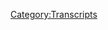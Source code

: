 {{Transcript
    | title         = [[673: Jordan Takes The Wheel 8]]
    | caption       = [https://knowledgefight.libsyn.com/673-jordan-takes-the-wheel-8 Listen to this episode on Libsyn]
    | episodeNumber = [[673: Jordan Takes The Wheel 8|673]]
    | length        = 01:37:39
}}

{{MessageBox
    | header     = Warning: Bot Generated Content
    | text       = This transcript was automatically generated by transcription software and likely contains many mistakes and misattributions. Please check the audio for definitive quotes, attribution, and context.
    | image      = N3yvass4myg91.webp
    | imagewidth = 50px
    | id         = warning
}}

{{TranscriptBlock
    | name      = Unknown Speaker
    | timestamp = 00:00:00.000
    | text      = I'm sick of them posing as if they're the good guys, saying, we are the bad guys, knowledge
}}

{{TranscriptBlock
    | name      = Unknown Speaker
    | timestamp = 00:00:24.199
    | text      = fight, knowledge fight, I'm sick of them posing as if they're the good guys, saying, we are
}}

{{TranscriptBlock
    | name      = Unknown Speaker
    | timestamp = 00:00:31.199
    | text      = the bad guys, knowledge fight, Dan and George, knowledge fight, need money, Andy and Kansas,
}}

{{TranscriptBlock
    | name      = Unknown Speaker
    | timestamp = 00:00:40.200
    | text      = Andy and Kansas, stop it, Andy and Kansas, Andy and Kansas, it's time to pray, Andy and
}}

{{TranscriptBlock
    | name      = Unknown Speaker
    | timestamp = 00:00:47.200
    | text      = Kansas, you're on the air, thanks for holding us, hello Alex, I'm a huge fan, I love your
}}

{{TranscriptBlock
    | name      = Unknown Speaker
    | timestamp = 00:00:55.200
    | text      = words, knowledge fight, knowledgefight.com, I love you, hey everybody, welcome back to
}}

{{TranscriptBlock
    | name      = Unknown Speaker
    | timestamp = 00:01:00.200
    | text      = knowledge fight, I'm Dan, I'm Jordan, we're a couple dudes, I'd like to sit around, worship
}}

{{TranscriptBlock
    | name      = Unknown Speaker
    | timestamp = 00:01:03.200
    | text      = at the altar of Selene and talk a little bit about Alex Jones, oh indeed we are Dan, Dan,
}}

{{TranscriptBlock
    | name      = Unknown Speaker
    | timestamp = 00:01:08.200
    | text      = what's up, quick question, what's your bright spot today, my bright spot today Jordan is
}}

{{TranscriptBlock
    | name      = Unknown Speaker
    | timestamp = 00:01:11.200
    | text      = an anti bright spot, it's an anti bright spot, cheers and jeers kind of thing, coca cola
}}

{{TranscriptBlock
    | name      = Unknown Speaker
    | timestamp = 00:01:20.200
    | text      = starlight, have you heard of that, no I have not, I think that's what it's called, star
}}

{{TranscriptBlock
    | name      = Unknown Speaker
    | timestamp = 00:01:24.200
    | text      = shine, starlight, yeah what's it called, I don't know, it's coca cola star something,
}}

{{TranscriptBlock
    | name      = Unknown Speaker
    | timestamp = 00:01:29.200
    | text      = gross, I don't know what this is, what is coca cola selling us now, I believe it is
}}

{{TranscriptBlock
    | name      = Unknown Speaker
    | timestamp = 00:01:36.200
    | text      = the, yeah coca cola starlight, it's the, it's a beverage featuring a red color and a unique
}}

{{TranscriptBlock
    | name      = Unknown Speaker
    | timestamp = 00:01:45.200
    | text      = taste quote inspired by space, I mean that's just mean, what is that, I don't know, what
}}

{{TranscriptBlock
    | name      = Unknown Speaker
    | timestamp = 00:01:52.200
    | text      = is that, inspired by space, this taste is just, it's empty, it's empty and filled with
}}

{{TranscriptBlock
    | name      = Unknown Speaker
    | timestamp = 00:01:58.200
    | text      = dark matter that you don't even understand, it takes your breath away, absolutely, I like
}}

{{TranscriptBlock
    | name      = Unknown Speaker
    | timestamp = 00:02:02.200
    | text      = it, yeah but that kind of messaging and branding is something I, it's impossible for me not
}}

{{TranscriptBlock
    | name      = Unknown Speaker
    | timestamp = 00:02:08.199
    | text      = to be like what does space taste like, you're absolutely going there, but it's not like,
}}

{{TranscriptBlock
    | name      = Unknown Speaker
    | timestamp = 00:02:11.199
    | text      = I'm not interested in what space actually tastes like, I'm like what do you think space
}}

{{TranscriptBlock
    | name      = Unknown Speaker
    | timestamp = 00:02:15.199
    | text      = tastes like, gross, do you think they went to NASA where they have those moon rocks and
}}

{{TranscriptBlock
    | name      = Unknown Speaker
    | timestamp = 00:02:22.199
    | text      = had one of their taste testers lick it and they were like okay I got this one now, if
}}

{{TranscriptBlock
    | name      = Unknown Speaker
    | timestamp = 00:02:26.199
    | text      = so I have far more questions about space, me too, yeah because this is, I mean it's
}}

{{TranscriptBlock
    | name      = Unknown Speaker
    | timestamp = 00:02:31.199
    | text      = overly sweet, why don't we send taste testers to space, that's a great question, I think
}}

{{TranscriptBlock
    | name      = Unknown Speaker
    | timestamp = 00:02:37.199
    | text      = so too, what does the dust taste like, what's it like to taste nothing, how many people
}}

{{TranscriptBlock
    | name      = Unknown Speaker
    | timestamp = 00:02:45.199
    | text      = would love to brag that they've licked the moon, I mean why wouldn't you, there's no
}}

{{TranscriptBlock
    | name      = Unknown Speaker
    | timestamp = 00:02:50.199
    | text      = reason not to lick the moon, put that on your CV, then like Buzz Armstrong could get into
}}

{{TranscriptBlock
    | name      = Unknown Speaker
    | timestamp = 00:02:57.199
    | text      = a fight with somebody about like whether or not he's licked the moon, I bet he hasn't,
}}

{{TranscriptBlock
    | name      = Unknown Speaker
    | timestamp = 00:03:01.199
    | text      = I bet he hasn't, I bet he didn't have the guts to take that helmet off, so what about
}}

{{TranscriptBlock
    | name      = Unknown Speaker
    | timestamp = 00:03:05.199
    | text      = you, what's your bright spot, my bright spot Dan is yesterday I went and got the first
}}

{{TranscriptBlock
    | name      = Unknown Speaker
    | timestamp = 00:03:09.199
    | text      = session of my wedding ring hand tattoo, that's right, yeah it's really really nice, I appreciate
}}

{{TranscriptBlock
    | name      = Unknown Speaker
    | timestamp = 00:03:16.199
    | text      = it, unfortunately the tattoo artist was having some issues, you know how I have a tremor,
}}

{{TranscriptBlock
    | name      = Unknown Speaker
    | timestamp = 00:03:22.199
    | text      = uh huh, and sometimes I'll be doing some fine motor work and I'll jerk around and I'll go
}}

{{TranscriptBlock
    | name      = Unknown Speaker
    | timestamp = 00:03:26.199
    | text      = flying everywhere, so when you're tattooing that hurts a lot more, yeah, and especially
}}

{{TranscriptBlock
    | name      = Unknown Speaker
    | timestamp = 00:03:32.199
    | text      = on your hand, so he was having a real bad day, well yeah I could see that being tough,
}}

{{TranscriptBlock
    | name      = Unknown Speaker
    | timestamp = 00:03:38.199
    | text      = like you don't want to inflict pain on people, no no no, and it's a hand tattoo so, it was
}}

{{TranscriptBlock
    | name      = Unknown Speaker
    | timestamp = 00:03:43.199
    | text      = intense but, and it's a hand tattoo that involves like the underside of your finger, yeah, sort
}}

{{TranscriptBlock
    | name      = Unknown Speaker
    | timestamp = 00:03:48.199
    | text      = of sensitive area there, have you tried getting a paper cut everywhere, I've tried it, it's
}}

{{TranscriptBlock
    | name      = Unknown Speaker
    | timestamp = 00:03:52.199
    | text      = not great, I've tried it and I've succeeded, oh good, good for you, I'm quite good at this,
}}

{{TranscriptBlock
    | name      = Unknown Speaker
    | timestamp = 00:03:57.199
    | text      = anyways it's my bright spot, well congratulations, yay, so Jordan today we have an episode to
}}

{{TranscriptBlock
    | name      = Unknown Speaker
    | timestamp = 00:04:02.199
    | text      = go over, we have some stuff to talk about though, and before we get into any of that
}}

{{TranscriptBlock
    | name      = Unknown Speaker
    | timestamp = 00:04:06.199
    | text      = let's take a little moment to say hello to some new wonks, I think that's a great idea,
}}

{{TranscriptBlock
    | name      = Unknown Speaker
    | timestamp = 00:04:10.199
    | text      = so first recently I was wondering what that weird tinfoil hat where I went to college
}}

{{TranscriptBlock
    | name      = Unknown Speaker
    | timestamp = 00:04:14.199
    | text      = was up to, so I googled him, his name, Rob Dew, thank you so much, you're now a policy
}}

{{TranscriptBlock
    | name      = Unknown Speaker
    | timestamp = 00:04:19.199
    | text      = wonk, I'm a policy wonk, thank you, that was a journey, I believe that Rob Dew was a theater
}}

{{TranscriptBlock
    | name      = Unknown Speaker
    | timestamp = 00:04:24.199
    | text      = major in college, if I recall correctly, so maybe this person was in the theater department,
}}

{{TranscriptBlock
    | name      = Unknown Speaker
    | timestamp = 00:04:30.199
    | text      = next, that time I shitted my pants in class was a false flag by the other third graders,
}}

{{TranscriptBlock
    | name      = Unknown Speaker
    | timestamp = 00:04:34.199
    | text      = thank you so much, you're now a policy wonk, I'm a policy wonk, thank you very much, thank
}}

{{TranscriptBlock
    | name      = Unknown Speaker
    | timestamp = 00:04:38.199
    | text      = you, next, this is a long one, warning, the FDA has found that consuming Alex Jones can
}}

{{TranscriptBlock
    | name      = Unknown Speaker
    | timestamp = 00:04:42.199
    | text      = cause drowsiness, loss of appetite, blurry vision, mood swings and near repressible fits
}}

{{TranscriptBlock
    | name      = Unknown Speaker
    | timestamp = 00:04:47.199
    | text      = of rage, do not operate motor vehicles or use heavy machinery under the, under you know
}}

{{TranscriptBlock
    | name      = Unknown Speaker
    | timestamp = 00:04:52.199
    | text      = how info wars affects you, if you or a loved one loses track of reality, immediately administer
}}

{{TranscriptBlock
    | name      = Unknown Speaker
    | timestamp = 00:04:58.199
    | text      = a dose of brain force plus and lock them in a separate room for the safety of all involved
}}

{{TranscriptBlock
    | name      = Unknown Speaker
    | timestamp = 00:05:02.199
    | text      = before calling for emergency assistance, thank you so much, you're now a policy wonk, I'm
}}

{{TranscriptBlock
    | name      = Unknown Speaker
    | timestamp = 00:05:06.199
    | text      = a policy wonk, thank you, pushing the boundaries, that's a real cheers and jeers kind of situation
}}

{{TranscriptBlock
    | name      = Unknown Speaker
    | timestamp = 00:05:11.199
    | text      = right there, that's a Coca Cola starlight, next, Neil from Blackburn, UK, thank you so
}}

{{TranscriptBlock
    | name      = Unknown Speaker
    | timestamp = 00:05:16.199
    | text      = much, you're now a policy wonk, I'm a policy wonk, thank you very much, thank you, next,
}}

{{TranscriptBlock
    | name      = Unknown Speaker
    | timestamp = 00:05:20.199
    | text      = Carl Barks, the shepherd of Mendocino, thank you so much, you're now a policy wonk, I'm
}}

{{TranscriptBlock
    | name      = Unknown Speaker
    | timestamp = 00:05:24.199
    | text      = a policy wonk, thank you very much, and choosing virtual Russian as my internet handle in 2005
}}

{{TranscriptBlock
    | name      = Unknown Speaker
    | timestamp = 00:05:29.199
    | text      = has turned out to be a terrible decision, thank you so much, you're now a policy wonk,
}}

{{TranscriptBlock
    | name      = Unknown Speaker
    | timestamp = 00:05:33.199
    | text      = I'm a policy wonk, thank you very much and yeah, yeah, oh yeah, so, well, where do we
}}

{{TranscriptBlock
    | name      = Unknown Speaker
    | timestamp = 00:05:40.199
    | text      = begin? It's been a busy week, bad, weird, chaotic, stressful week, it's been a week,
}}

{{TranscriptBlock
    | name      = Unknown Speaker
    | timestamp = 00:05:46.199
    | text      = yes, so we had planned on Sunday to leave for Austin and we were gonna be there for
}}

{{TranscriptBlock
    | name      = Unknown Speaker
    | timestamp = 00:05:53.199
    | text      = two weeks for the trial, two full weeks, and we were going to broadcast like live reporters,
}}

{{TranscriptBlock
    | name      = Unknown Speaker
    | timestamp = 00:05:58.199
    | text      = I was planning to get a hat that I could put a little card in, absolutely, press, it was
}}

{{TranscriptBlock
    | name      = Unknown Speaker
    | timestamp = 00:06:02.199
    | text      = gonna be the best, I was definitely gonna get an old rotary phone, I had already looked
}}

{{TranscriptBlock
    | name      = Unknown Speaker
    | timestamp = 00:06:08.199
    | text      = up various ice cream places that don't ship to Chicago, now I was gonna enjoy the dreamy
}}

{{TranscriptBlock
    | name      = Unknown Speaker
    | timestamp = 00:06:16.199
    | text      = creamy summer, yeah, you were gonna get to have a two week exploration, totally, but
}}

{{TranscriptBlock
    | name      = Unknown Speaker
    | timestamp = 00:06:22.199
    | text      = unfortunately that trial has been postponed, yup, due to Alex's bankruptcy maneuvering,
}}

{{TranscriptBlock
    | name      = Unknown Speaker
    | timestamp = 00:06:29.199
    | text      = he owes me money for flights, which were not cancelable, yeah, yeah, I mean, there is a
}}

{{TranscriptBlock
    | name      = Unknown Speaker
    | timestamp = 00:06:36.199
    | text      = small part of it that that's on you, for getting non-refundable tickets, I mean, listen,
}}

{{TranscriptBlock
    | name      = Unknown Speaker
    | timestamp = 00:06:41.199
    | text      = what am I gonna get, expensive tickets that you can refund? How was I supposed to guess
}}

{{TranscriptBlock
    | name      = Unknown Speaker
    | timestamp = 00:06:46.199
    | text      = in a situation like this that something surprising would happen that would delay the trial,
}}

{{TranscriptBlock
    | name      = Unknown Speaker
    | timestamp = 00:06:51.199
    | text      = that's just insane, something surprising that also you knew was a possibility, yup,
}}

{{TranscriptBlock
    | name      = Unknown Speaker
    | timestamp = 00:06:56.199
    | text      = from the jump, from the jump, yeah, so it was, there was a lot of like ins and outs,
}}

{{TranscriptBlock
    | name      = Unknown Speaker
    | timestamp = 00:07:01.199
    | text      = ups and downs with it throughout the week, like is this gonna happen, is this not gonna
}}

{{TranscriptBlock
    | name      = Unknown Speaker
    | timestamp = 00:07:04.199
    | text      = happen, and like it was just really, really chaotic kind of, somewhat demoralizing, on
}}

{{TranscriptBlock
    | name      = Unknown Speaker
    | timestamp = 00:07:16.199
    | text      = some level, it's disappointing that we won't be able to take this trip, my birthday's
}}

{{TranscriptBlock
    | name      = Unknown Speaker
    | timestamp = 00:07:22.199
    | text      = on Sunday and I was excited to be there with my parents in Austin, the whole thing, and
}}

{{TranscriptBlock
    | name      = Unknown Speaker
    | timestamp = 00:07:28.199
    | text      = you know, so there's a little bit of like deflation maybe, yeah, that might be a better
}}

{{TranscriptBlock
    | name      = Unknown Speaker
    | timestamp = 00:07:33.199
    | text      = way of putting it. Yeah, yeah, and so, some of those issues also are, you know, as I mentioned
}}

{{TranscriptBlock
    | name      = Unknown Speaker
    | timestamp = 00:07:42.199
    | text      = on the last episode, still developing, and so we'll see, we'll see where things land
}}

{{TranscriptBlock
    | name      = Unknown Speaker
    | timestamp = 00:07:47.199
    | text      = exactly in terms of if and how and when this trial is going to proceed, and when we have
}}

{{TranscriptBlock
    | name      = Unknown Speaker
    | timestamp = 00:07:53.199
    | text      = more information, I assure you all, it'll be wonderful and we'll get into it. That's
}}

{{TranscriptBlock
    | name      = Unknown Speaker
    | timestamp = 00:07:57.199
    | text      = the plan. But for now, Alex needs money. Yes. We do know that. We do know that. So,
}}

{{TranscriptBlock
    | name      = Unknown Speaker
    | timestamp = 00:08:02.199
    | text      = second thing, there's big news that is broken that people are maybe making more out of than
}}

{{TranscriptBlock
    | name      = Unknown Speaker
    | timestamp = 00:08:08.199
    | text      = they need to, or maybe not, I'm not sure, and that is the issue of Alex going to the
}}

{{TranscriptBlock
    | name      = Unknown Speaker
    | timestamp = 00:08:13.199
    | text      = DOJ and asking for immunity in exchange for a conversation. Right. Now, I think that there's
}}

{{TranscriptBlock
    | name      = Unknown Speaker
    | timestamp = 00:08:20.199
    | text      = one way to look at this, and that's the way I think a lot of Twitter is looking at this,
}}

{{TranscriptBlock
    | name      = Unknown Speaker
    | timestamp = 00:08:23.199
    | text      = and that's like, Alex has flipped. Yeah, yeah, yeah. And I don't know if that's the
}}

{{TranscriptBlock
    | name      = Unknown Speaker
    | timestamp = 00:08:28.199
    | text      = case. I mean, for one, Alex did talk about on our last episode, covering his show from
}}

{{TranscriptBlock
    | name      = Unknown Speaker
    | timestamp = 00:08:34.200
    | text      = Monday, that he was planning to go and make an offer to the FBI. Yes. And that he doesn't
}}

{{TranscriptBlock
    | name      = Unknown Speaker
    | timestamp = 00:08:40.200
    | text      = know anything, but he doesn't want to run any risk of getting in trouble, and so he
}}

{{TranscriptBlock
    | name      = Unknown Speaker
    | timestamp = 00:08:46.200
    | text      = would do it for the deal of immunity. Right. So I'm not certain exactly how much of this
}}

{{TranscriptBlock
    | name      = Unknown Speaker
    | timestamp = 00:08:52.200
    | text      = is as revelatory as people may be treating it, and I think that maybe, obviously, the
}}

{{TranscriptBlock
    | name      = Unknown Speaker
    | timestamp = 00:08:59.200
    | text      = people who are reporting on it aren't people who necessarily watch Infowars, so they wouldn't
}}

{{TranscriptBlock
    | name      = Unknown Speaker
    | timestamp = 00:09:04.200
    | text      = have seen that on Monday. Sure, sure. But yeah, I think if it's something that is like
}}

{{TranscriptBlock
    | name      = Unknown Speaker
    | timestamp = 00:09:10.200
    | text      = Alex has turned State's property, then I don't know how much he'd be talking about that
}}

{{TranscriptBlock
    | name      = Unknown Speaker
    | timestamp = 00:09:15.200
    | text      = on his show. Right. My general vibe on this, and this is the way I would like things to
}}

{{TranscriptBlock
    | name      = Unknown Speaker
    | timestamp = 00:09:21.200
    | text      = go if I had my druthers, everything Alex is doing right now, we have to assume the end
}}

{{TranscriptBlock
    | name      = Unknown Speaker
    | timestamp = 00:09:29.200
    | text      = goal of that is to get more money. Or to... Avoid paying money. Right. It's all about
}}

{{TranscriptBlock
    | name      = Unknown Speaker
    | timestamp = 00:09:35.200
    | text      = money, is my point at this point in time. Yeah, yeah. And the way he makes money is
}}

{{TranscriptBlock
    | name      = Unknown Speaker
    | timestamp = 00:09:41.200
    | text      = by advancing bigoted politics and eroding public confidence in centralized collaborative
}}

{{TranscriptBlock
    | name      = Unknown Speaker
    | timestamp = 00:09:48.200
    | text      = systems. Exactly. And at this point in time, giving him any attention is only going to
}}

{{TranscriptBlock
    | name      = Unknown Speaker
    | timestamp = 00:09:54.200
    | text      = be beneficial to him. That's my vibe on it. Well, sort of. I mean, outside of, you know,
}}

{{TranscriptBlock
    | name      = Unknown Speaker
    | timestamp = 00:09:59.200
    | text      = us. And I think one of the dangers that you run into is that when you overhype something
}}

{{TranscriptBlock
    | name      = Unknown Speaker
    | timestamp = 00:10:04.200
    | text      = like this and be like, Alex has flipped, he's going to turn and tell everybody, when he
}}

{{TranscriptBlock
    | name      = Unknown Speaker
    | timestamp = 00:10:08.200
    | text      = doesn't, or if that doesn't happen, then it looks like... What were we doing? Right, right.
}}

{{TranscriptBlock
    | name      = Unknown Speaker
    | timestamp = 00:10:13.200
    | text      = Now, I do think that there's a possibility, it's a very small possibility, outside possibility,
}}

{{TranscriptBlock
    | name      = Unknown Speaker
    | timestamp = 00:10:19.200
    | text      = that Alex has realized that some of his friends were up to more than he realized initially.
}}

{{TranscriptBlock
    | name      = Unknown Speaker
    | timestamp = 00:10:25.200
    | text      = Sure, that's possible. You know, reading some of these indictments of the Oathkeepers
}}

{{TranscriptBlock
    | name      = Unknown Speaker
    | timestamp = 00:10:29.200
    | text      = and stuff, maybe he's realized like, I do have texts that are relevant to this and I
}}

{{TranscriptBlock
    | name      = Unknown Speaker
    | timestamp = 00:10:35.200
    | text      = didn't realize they were. Right. I better just make sure I don't get arrested. Could
}}

{{TranscriptBlock
    | name      = Unknown Speaker
    | timestamp = 00:10:40.200
    | text      = be, could be. There is a chance, I don't think it's high, but I think that there's a chance
}}

{{TranscriptBlock
    | name      = Unknown Speaker
    | timestamp = 00:10:45.200
    | text      = that that might be, and I don't, I wouldn't, maybe that's flipping, I don't know. If he
}}

{{TranscriptBlock
    | name      = Unknown Speaker
    | timestamp = 00:10:52.200
    | text      = was flipping, it wouldn't be public, like this. So what he's doing now, because it's
}}

{{TranscriptBlock
    | name      = Unknown Speaker
    | timestamp = 00:10:57.200
    | text      = so public, it suggests to me that one, he doesn't actually have anything to share, so
}}

{{TranscriptBlock
    | name      = Unknown Speaker
    | timestamp = 00:11:02.200
    | text      = there's no risk in him coming out with this bullshit. It's possible. And there's a huge
}}

{{TranscriptBlock
    | name      = Unknown Speaker
    | timestamp = 00:11:05.200
    | text      = chance that people are going to run with it, do you know how we know? Because they did.
}}

{{TranscriptBlock
    | name      = Unknown Speaker
    | timestamp = 00:11:09.200
    | text      = And so I kind of think that he's got nothing, and he's trying to get headlines that aren't
}}

{{TranscriptBlock
    | name      = Unknown Speaker
    | timestamp = 00:11:14.200
    | text      = about Sandy Hook that he can fundraise off of, and people are obliging. Yeah. That's
}}

{{TranscriptBlock
    | name      = Unknown Speaker
    | timestamp = 00:11:19.200
    | text      = my, that's my feeling. Yeah, I think that that's a pretty strong possibility, but yeah,
}}

{{TranscriptBlock
    | name      = Unknown Speaker
    | timestamp = 00:11:25.200
    | text      = we'll see, we'll see what happens with this. I would imagine, just a guess, the FBI and
}}

{{TranscriptBlock
    | name      = Unknown Speaker
    | timestamp = 00:11:34.200
    | text      = the DOJ probably aren't interested in giving him immunity. What do they want to give him
}}

{{TranscriptBlock
    | name      = Unknown Speaker
    | timestamp = 00:11:38.200
    | text      = immunity from for? I don't, I don't know. It seems, it seems like a weird thing for
}}

{{TranscriptBlock
    | name      = Unknown Speaker
    | timestamp = 00:11:44.200
    | text      = them to humor. I mean, not because like there's necessarily like giant charges coming for
}}

{{TranscriptBlock
    | name      = Unknown Speaker
    | timestamp = 00:11:50.200
    | text      = him or anything. Sure, sure, sure. You know, just because like, no. Yeah, absolutely not.
}}

{{TranscriptBlock
    | name      = Unknown Speaker
    | timestamp = 00:11:55.200
    | text      = Absolutely not. Just a flat out no, whatever information you have is worth less than me
}}

{{TranscriptBlock
    | name      = Unknown Speaker
    | timestamp = 00:12:00.200
    | text      = saying no to you right now. Yeah. Do you know? Yeah. Like no matter what you've got for
}}

{{TranscriptBlock
    | name      = Unknown Speaker
    | timestamp = 00:12:05.200
    | text      = me, it's going to be better for, for me in the long run to say, fuck you. And so much
}}

{{TranscriptBlock
    | name      = Unknown Speaker
    | timestamp = 00:12:10.200
    | text      = of the information that they probably would need from Alex, they have from the other side.
}}

{{TranscriptBlock
    | name      = Unknown Speaker
    | timestamp = 00:12:14.200
    | text      = A million other people. Right. Any, any messages that he'd had with Stuart Rhodes are
}}

{{TranscriptBlock
    | name      = Unknown Speaker
    | timestamp = 00:12:19.200
    | text      = probably available by Stuart Rhodes. Yeah, exactly. Stuff. So I, I, I, I don't know.
}}

{{TranscriptBlock
    | name      = Unknown Speaker
    | timestamp = 00:12:25.200
    | text      = I'm not as, I don't know if this is as big of a story as some people are experiencing
}}

{{TranscriptBlock
    | name      = Unknown Speaker
    | timestamp = 00:12:29.200
    | text      = it as. But that said, I don't have any inside information. I don't know the, the, the
}}

{{TranscriptBlock
    | name      = Unknown Speaker
    | timestamp = 00:12:34.200
    | text      = the ins and outs of this. So I could easily not know a piece of information that isn't
}}

{{TranscriptBlock
    | name      = Unknown Speaker
    | timestamp = 00:12:39.200
    | text      = public and that could be the piece of information that changes my mind on, on everything.
}}

{{TranscriptBlock
    | name      = Unknown Speaker
    | timestamp = 00:12:44.200
    | text      = And so we'll see, we'll see. Um, but for now there's so many moving parts and, uh,
}}

{{TranscriptBlock
    | name      = Unknown Speaker
    | timestamp = 00:12:50.200
    | text      = there's a lot going on at Infowars about how bad they need money and there's some
}}

{{TranscriptBlock
    | name      = Unknown Speaker
    | timestamp = 00:12:56.200
    | text      = stuff. Uh, but I, I just, you know, I think it's going to take until Monday for me to
}}

{{TranscriptBlock
    | name      = Unknown Speaker
    | timestamp = 00:13:01.200
    | text      = really get another episode together. Yeah. I don't think we should do anything about
}}

{{TranscriptBlock
    | name      = Unknown Speaker
    | timestamp = 00:13:04.200
    | text      = Alex. I think we should put him on the back burner. Well, unfortunately, uh, I don't
}}

{{TranscriptBlock
    | name      = Unknown Speaker
    | timestamp = 00:13:10.200
    | text      = know how to tell you this, but I, I don't have any Project Camelot. I don't have Jim
}}

{{TranscriptBlock
    | name      = Unknown Speaker
    | timestamp = 00:13:16.200
    | text      = Baker. I know I've been talking a lot about this Russell Brand thing and I think
}}

{{TranscriptBlock
    | name      = Unknown Speaker
    | timestamp = 00:13:21.200
    | text      = eventually there might be an episode there, maybe a Jimmy Dore episode at some point
}}

{{TranscriptBlock
    | name      = Unknown Speaker
    | timestamp = 00:13:25.200
    | text      = down the line, branching out a tiny bit. Dan, I'm going to come to your rescue real
}}

{{TranscriptBlock
    | name      = Unknown Speaker
    | timestamp = 00:13:29.200
    | text      = quick. Okay. Because here's a question that I have been thinking about for so long.
}}

{{TranscriptBlock
    | name      = Unknown Speaker
    | timestamp = 00:13:34.200
    | text      = And that question is, well, I suppose it's not a question, but it's more like Alex
}}

{{TranscriptBlock
    | name      = Unknown Speaker
    | timestamp = 00:13:40.200
    | text      = rants about the devil and witches and we get all of his perspective and all of his
}}

{{TranscriptBlock
    | name      = Unknown Speaker
    | timestamp = 00:13:46.200
    | text      = guest's perspective on that. What have we never done? Um, we've never interviewed
}}

{{TranscriptBlock
    | name      = Unknown Speaker
    | timestamp = 00:13:52.200
    | text      = the devil. We've not done that? We've not, uh, had a month of puddings. That's also
}}

{{TranscriptBlock
    | name      = Unknown Speaker
    | timestamp = 00:13:58.200
    | text      = a year of the pudding. What I would say, what I will say to you is this, we have not
}}

{{TranscriptBlock
    | name      = Unknown Speaker
    | timestamp = 00:14:02.200
    | text      = interviewed the devil, but we should talk to someone who has somebody's interviewed
}}

{{TranscriptBlock
    | name      = Unknown Speaker
    | timestamp = 00:14:07.200
    | text      = the devil. Oh yeah. Dan, we haven't seen, we haven't heard from witches. We haven't
}}

{{TranscriptBlock
    | name      = Unknown Speaker
    | timestamp = 00:14:14.200
    | text      = heard from magicians. We haven't heard from the magical powered people, what they
}}

{{TranscriptBlock
    | name      = Unknown Speaker
    | timestamp = 00:14:19.200
    | text      = feel about the devil. Well, I mean, maybe not specifically on the devil, but we've
}}

{{TranscriptBlock
    | name      = Unknown Speaker
    | timestamp = 00:14:22.200
    | text      = definitely heard some people with powers on Project Camelot, not specifically magic.
}}

{{TranscriptBlock
    | name      = Unknown Speaker
    | timestamp = 00:14:27.200
    | text      = Can I also say that I think that our main subject, Alex Jones, thinks he can do
}}

{{TranscriptBlock
    | name      = Unknown Speaker
    | timestamp = 00:14:32.200
    | text      = magic. And also he has seen the devil. So maybe he's actually interviewed the
}}

{{TranscriptBlock
    | name      = Unknown Speaker
    | timestamp = 00:14:37.200
    | text      = devil too. Possible. I think we'll find that there are a lot of similarities.
}}

{{TranscriptBlock
    | name      = Unknown Speaker
    | timestamp = 00:14:41.200
    | text      = Joe Rogan has talked to the clockwork elves that do, when you do DMT. Sure, sure.
}}

{{TranscriptBlock
    | name      = Unknown Speaker
    | timestamp = 00:14:46.200
    | text      = But I would say, uh, we're about to talk, well. Some witches? Oh yeah. We are going
}}

{{TranscriptBlock
    | name      = Unknown Speaker
    | timestamp = 00:14:53.200
    | text      = to, uh, we're going to hear what it is. This is an out of context drop for you to
}}

{{TranscriptBlock
    | name      = Unknown Speaker
    | timestamp = 00:14:57.200
    | text      = give you a little idea of what's going on. All right, great. So, and the next
}}

{{TranscriptBlock
    | name      = Unknown Speaker
    | timestamp = 00:15:01.200
    | text      = question, let's get into the role of the devil and the saints and European magic
}}

{{TranscriptBlock
    | name      = Unknown Speaker
    | timestamp = 00:15:06.200
    | text      = and witchcraft. And do you believe in the devil? And if so, are there a lot of them?
}}

{{TranscriptBlock
    | name      = Unknown Speaker
    | timestamp = 00:15:10.200
    | text      = What is the devil? What is, what is the devil? Do you believe in the devil?
}}

{{TranscriptBlock
    | name      = Unknown Speaker
    | timestamp = 00:15:15.200
    | text      = Personally? Yes. No. If so, wait, that kind of messes up the second part of the
}}

{{TranscriptBlock
    | name      = Unknown Speaker
    | timestamp = 00:15:20.200
    | text      = question. Follow up is going to be tough. Let's undo that. All right. Imagine I do.
}}

{{TranscriptBlock
    | name      = Unknown Speaker
    | timestamp = 00:15:24.200
    | text      = Should you believe in the devil? Right. Would you believe that there is a bunch
}}

{{TranscriptBlock
    | name      = Unknown Speaker
    | timestamp = 00:15:28.200
    | text      = of them? Uh, sure. Okay. Here is what I will say to you about what we're going
}}

{{TranscriptBlock
    | name      = Unknown Speaker
    | timestamp = 00:15:36.200
    | text      = to talk about. Wait, wait, wait, wait, wait, wait, wait. That was just a
}}

{{TranscriptBlock
    | name      = Unknown Speaker
    | timestamp = 00:15:40.200
    | text      = standalone question. Absolutely. Okay. Because you need to know what's going to,
}}

{{TranscriptBlock
    | name      = Unknown Speaker
    | timestamp = 00:15:44.200
    | text      = I'm going to tell you what's going to happen here. Okay. We are going to talk
}}

{{TranscriptBlock
    | name      = Unknown Speaker
    | timestamp = 00:15:47.200
    | text      = to, uh, Gordon White, who is a chaos magician. Oh, I thought it was going to be
}}

{{TranscriptBlock
    | name      = Unknown Speaker
    | timestamp = 00:15:54.200
    | text      = a sting. Isn't his name Gordon? Yeah, I think so. Uh, Rex bear is the host of the
}}

{{TranscriptBlock
    | name      = Unknown Speaker
    | timestamp = 00:16:01.200
    | text      = leak project and I am a little bit in love with him. Dan, I'm going to tell you
}}

{{TranscriptBlock
    | name      = Unknown Speaker
    | timestamp = 00:16:05.200
    | text      = this right now. We are not going to be talking about a monster. We're not going
}}

{{TranscriptBlock
    | name      = Unknown Speaker
    | timestamp = 00:16:10.200
    | text      = to be talking about evil people. I have done my best to find us the early days
}}

{{TranscriptBlock
    | name      = Unknown Speaker
    | timestamp = 00:16:15.200
    | text      = of project Camelot whenever it was just joy when it was just pure beauty. Sure.
}}

{{TranscriptBlock
    | name      = Unknown Speaker
    | timestamp = 00:16:20.200
    | text      = When we didn't have to go into somebody's background and have them say like,
}}

{{TranscriptBlock
    | name      = Unknown Speaker
    | timestamp = 00:16:23.200
    | text      = Oh, and by the way, I'm an antisemite. You know, we didn't have to, we don't
}}

{{TranscriptBlock
    | name      = Unknown Speaker
    | timestamp = 00:16:26.200
    | text      = have to do that today, buddy. Well, we might not yet. How deep did you dig on
}}

{{TranscriptBlock
    | name      = Unknown Speaker
    | timestamp = 00:16:30.200
    | text      = these people? I dug a little bit. And the craziest part about it is Gordon
}}

{{TranscriptBlock
    | name      = Unknown Speaker
    | timestamp = 00:16:34.200
    | text      = White is, uh, an anti-racist. Uh, he's a, like the Hemant one. Uh, he's a, uh,
}}

{{TranscriptBlock
    | name      = Unknown Speaker
    | timestamp = 00:16:43.200
    | text      = I mean, I can't say it any other way than his words. Um, Gordon White is a chaos
}}

{{TranscriptBlock
    | name      = Unknown Speaker
    | timestamp = 00:16:49.200
    | text      = magician, shamanic practitioner, and permaculture farmer based in Tasmania.
}}

{{TranscriptBlock
    | name      = Unknown Speaker
    | timestamp = 00:16:54.200
    | text      = His website and podcast, Rune Soup, is one of the most popular digital
}}

{{TranscriptBlock
    | name      = Unknown Speaker
    | timestamp = 00:16:57.200
    | text      = wandering holes in the world of modern magic. Wait, wait, wait, wait. He's from
}}

{{TranscriptBlock
    | name      = Unknown Speaker
    | timestamp = 00:17:01.200
    | text      = Tasmania? He is from Tasmania. Has he interviewed the Tasmanian devil? I don't
}}

{{TranscriptBlock
    | name      = Unknown Speaker
    | timestamp = 00:17:04.200
    | text      = know. He might have. He might be confused. He didn't talk to the actual devil.
}}

{{TranscriptBlock
    | name      = Unknown Speaker
    | timestamp = 00:17:10.200
    | text      = There are some spells that he will tell us about later that do require, uh,
}}

{{TranscriptBlock
    | name      = Unknown Speaker
    | timestamp = 00:17:13.200
    | text      = Blah, blah, blah, blah, blah, blah, blah. I don't do good impressions.
}}

{{TranscriptBlock
    | name      = Unknown Speaker
    | timestamp = 00:17:18.200
    | text      = So he is, uh, he continues. A success in many spheres, Gordon has worked for
}}

{{TranscriptBlock
    | name      = Unknown Speaker
    | timestamp = 00:17:23.200
    | text      = some of the world's largest digital and social media companies. In a life that
}}

{{TranscriptBlock
    | name      = Unknown Speaker
    | timestamp = 00:17:27.200
    | text      = few experience, he has partied with princes, dined in castles, been mentored
}}

{{TranscriptBlock
    | name      = Unknown Speaker
    | timestamp = 00:17:31.200
    | text      = by a former director of a private spy agency, and had a billionaire knight buy
}}

{{TranscriptBlock
    | name      = Unknown Speaker
    | timestamp = 00:17:35.200
    | text      = him a bottle of champagne. He brings the same chameleon skills to his magical
}}

{{TranscriptBlock
    | name      = Unknown Speaker
    | timestamp = 00:17:39.200
    | text      = work. Gordon has dived in search of sharks in lost cities, set in ceremony
}}

{{TranscriptBlock
    | name      = Unknown Speaker
    | timestamp = 00:17:45.200
    | text      = under desert stars. Can I, can I pause? Yes. Why are you looking for sharks in
}}

{{TranscriptBlock
    | name      = Unknown Speaker
    | timestamp = 00:17:49.200
    | text      = lost cities? Magic. But you'd want, I think in lost cities there's more to be
}}

{{TranscriptBlock
    | name      = Unknown Speaker
    | timestamp = 00:17:54.200
    | text      = found than sharks. You can find sharks anywhere. Uh, I mean, yeah, but not the
}}

{{TranscriptBlock
    | name      = Unknown Speaker
    | timestamp = 00:17:58.200
    | text      = most magical ones. The most magical sharks obviously moved into the lost
}}

{{TranscriptBlock
    | name      = Unknown Speaker
    | timestamp = 00:18:02.200
    | text      = cities. Uh huh. And by being in the lost cities have gained the magical powers.
}}

{{TranscriptBlock
    | name      = Unknown Speaker
    | timestamp = 00:18:05.200
    | text      = They've learned how to use tools. Absolutely. They have a rudimentary language.
}}

{{TranscriptBlock
    | name      = Unknown Speaker
    | timestamp = 00:18:11.200
    | text      = Okay. Yeah. They've grown opposable fins. All right. He's burying the lead then.
}}

{{TranscriptBlock
    | name      = Unknown Speaker
    | timestamp = 00:18:15.200
    | text      = He's doing a lot of burying the lead. Uh, yeah. So he has, I mean, his credits
}}

{{TranscriptBlock
    | name      = Unknown Speaker
    | timestamp = 00:18:21.200
    | text      = are amazing. It's quite a resume. It is a resume. Uh, it doesn't get better than
}}

{{TranscriptBlock
    | name      = Unknown Speaker
    | timestamp = 00:18:26.200
    | text      = that. So he's, he's the, he's like a 30, he's like my age. Okay. And a billionaire
}}

{{TranscriptBlock
    | name      = Unknown Speaker
    | timestamp = 00:18:31.200
    | text      = knight has bought him a bottle of champagne. Have you ever had a billionaire
}}

{{TranscriptBlock
    | name      = Unknown Speaker
    | timestamp = 00:18:35.200
    | text      = knight buy you a bottle of champagne? Not once. I have not had, I mean, he, he said
}}

{{TranscriptBlock
    | name      = Unknown Speaker
    | timestamp = 00:18:39.200
    | text      = it's a life that few experience. Right. I have actually had a billionaire knight
}}

{{TranscriptBlock
    | name      = Unknown Speaker
    | timestamp = 00:18:43.200
    | text      = buy me, um, well it wasn't champagne. It was just sparkling grape juice. So I
}}

{{TranscriptBlock
    | name      = Unknown Speaker
    | timestamp = 00:18:47.200
    | text      = can't really compete. Uh, I had a millionaire dick bag buy me a bottle of
}}

{{TranscriptBlock
    | name      = Unknown Speaker
    | timestamp = 00:18:51.200
    | text      = champagne. Okay. You and I shared it. You're close. Yeah. Oh yeah. Remember that?
}}

{{TranscriptBlock
    | name      = Unknown Speaker
    | timestamp = 00:18:55.200
    | text      = Yeah. It was fine. It was all right. I wouldn't put it in my credits. No.
}}

{{TranscriptBlock
    | name      = Unknown Speaker
    | timestamp = 00:19:00.200
    | text      = Uh, so he is being interviewed by Rex bear. Mm hmm. Uh, and bear is the host
}}

{{TranscriptBlock
    | name      = Unknown Speaker
    | timestamp = 00:19:07.200
    | text      = of the leak project, which I guess is a, uh, a podcast and web series. Uh,
}}

{{TranscriptBlock
    | name      = Unknown Speaker
    | timestamp = 00:19:13.200
    | text      = his, its words, uh, the news media and the government, this is its description
}}

{{TranscriptBlock
    | name      = Unknown Speaker
    | timestamp = 00:19:18.200
    | text      = of what it's, it is. Okay. Okay. The news media and the government are entwined
}}

{{TranscriptBlock
    | name      = Unknown Speaker
    | timestamp = 00:19:22.200
    | text      = in a vicious circle of mutual manipulation, mythmaking and self-interest
}}

{{TranscriptBlock
    | name      = Unknown Speaker
    | timestamp = 00:19:26.200
    | text      = journalists need crises to dramatize news and government officials need to
}}

{{TranscriptBlock
    | name      = Unknown Speaker
    | timestamp = 00:19:30.200
    | text      = appear to be responding to crises. Too often the crises are not really crises,
}}

{{TranscriptBlock
    | name      = Unknown Speaker
    | timestamp = 00:19:34.200
    | text      = but joint fabrications.
}}

{{TranscriptBlock
    | name      = Unknown Speaker
    | timestamp = 00:19:35.200
    | text      = The two institutions have become so ensnared in a symbiotic web of lies that
}}

{{TranscriptBlock
    | name      = Unknown Speaker
    | timestamp = 00:19:39.200
    | text      = the news media are unable to tell the public what is true and the government
}}

{{TranscriptBlock
    | name      = Unknown Speaker
    | timestamp = 00:19:43.200
    | text      = is unable to govern effectively. There's a kernel of something there. Sure.
}}

{{TranscriptBlock
    | name      = Unknown Speaker
    | timestamp = 00:19:47.200
    | text      = That's it's credits. That's a leak project. It's a complaint. Exactly.
}}

{{TranscriptBlock
    | name      = Unknown Speaker
    | timestamp = 00:19:53.200
    | text      = Okay. That is how the leak project in about us writes about the government
}}

{{TranscriptBlock
    | name      = Unknown Speaker
    | timestamp = 00:19:58.200
    | text      = and not at all about the leak project. Yeah. I don't know if just from that
}}

{{TranscriptBlock
    | name      = Unknown Speaker
    | timestamp = 00:20:02.200
    | text      = description, I wouldn't know if this is a show or yeah. All right.
}}

{{TranscriptBlock
    | name      = Unknown Speaker
    | timestamp = 00:20:06.200
    | text      = Just kind of mad. Now crazily enough, that does not, uh, move over to Rex bear.
}}

{{TranscriptBlock
    | name      = Unknown Speaker
    | timestamp = 00:20:11.200
    | text      = Rex bear is a delight of a man. Uh,
}}

{{TranscriptBlock
    | name      = Unknown Speaker
    | timestamp = 00:20:14.200
    | text      = and he's going to tell us what we're going to talk about today,
}}

{{TranscriptBlock
    | name      = Unknown Speaker
    | timestamp = 00:20:16.200
    | text      = but that also must mean that he's harboring these feelings. Uh, I mean,
}}

{{TranscriptBlock
    | name      = Unknown Speaker
    | timestamp = 00:20:19.200
    | text      = he's mad at the government, but like how we all are, you know,
}}

{{TranscriptBlock
    | name      = Unknown Speaker
    | timestamp = 00:20:23.200
    | text      = like it is fucking up. Sure. And if you believe in magic,
}}

{{TranscriptBlock
    | name      = Unknown Speaker
    | timestamp = 00:20:26.200
    | text      = maybe you think it's fucking up a little bit weirder. Yeah, I would assume so.
}}

{{TranscriptBlock
    | name      = Unknown Speaker
    | timestamp = 00:20:30.200
    | text      = Yeah. And I want to get into real quick what we're going to talk about.
}}

{{TranscriptBlock
    | name      = Unknown Speaker
    | timestamp = 00:20:35.200
    | text      = We're going to discuss the grim war tradition and its relationship to chaos
}}

{{TranscriptBlock
    | name      = Unknown Speaker
    | timestamp = 00:20:39.200
    | text      = magic, the latest consciousness science, and the return of animism,
}}

{{TranscriptBlock
    | name      = Unknown Speaker
    | timestamp = 00:20:44.200
    | text      = the role of the devil and the saints in European magic and witchcraft,
}}

{{TranscriptBlock
    | name      = Unknown Speaker
    | timestamp = 00:20:49.200
    | text      = a chaos magic form of remote viewing a method of summoning dragon spirits.
}}

{{TranscriptBlock
    | name      = Unknown Speaker
    | timestamp = 00:20:53.200
    | text      = That sounds exciting. A Sumerian method of banishing ghosts.
}}

{{TranscriptBlock
    | name      = Unknown Speaker
    | timestamp = 00:20:57.200
    | text      = I need that one. A complete system of security location. Hello.
}}

{{TranscriptBlock
    | name      = Unknown Speaker
    | timestamp = 00:21:01.200
    | text      = And the second part of the podcast,
}}

{{TranscriptBlock
    | name      = Unknown Speaker
    | timestamp = 00:21:03.200
    | text      = we will be taking questions from the live audience and ghost. Get out of here.
}}

{{TranscriptBlock
    | name      = Unknown Speaker
    | timestamp = 00:21:07.200
    | text      = Your ears perked up because you asked the question,
}}

{{TranscriptBlock
    | name      = Unknown Speaker
    | timestamp = 00:21:11.200
    | text      = why does he need what's going on with your life? Why does he need that spell?
}}

{{TranscriptBlock
    | name      = Unknown Speaker
    | timestamp = 00:21:14.200
    | text      = I've been waiting for someone to give me the spell to banish ghosts. Right?
}}

{{TranscriptBlock
    | name      = Unknown Speaker
    | timestamp = 00:21:17.200
    | text      = My house is just full of fucking ghosts. It's like that show ghosts.
}}

{{TranscriptBlock
    | name      = Unknown Speaker
    | timestamp = 00:21:23.200
    | text      = And you'll see he's, he's developing a recurring theme there.
}}

{{TranscriptBlock
    | name      = Unknown Speaker
    | timestamp = 00:21:27.200
    | text      = That spell is going to come back up.
}}

{{TranscriptBlock
    | name      = Unknown Speaker
    | timestamp = 00:21:29.200
    | text      = He is not going to explain to us why he needs it though. That sucks.
}}

{{TranscriptBlock
    | name      = Unknown Speaker
    | timestamp = 00:21:32.200
    | text      = It drives me insane. There's a couple of things that I have to deal with here.
}}

{{TranscriptBlock
    | name      = Unknown Speaker
    | timestamp = 00:21:36.200
    | text      = First, too much on the plate. If you have a show that's too much to get into.
}}

{{TranscriptBlock
    | name      = Unknown Speaker
    | timestamp = 00:21:41.200
    | text      = It is. Second, he's pretty,
}}

{{TranscriptBlock
    | name      = Unknown Speaker
    | timestamp = 00:21:45.200
    | text      = I think he's selling it pretty well. Like spell to banish ghosts.
}}

{{TranscriptBlock
    | name      = Unknown Speaker
    | timestamp = 00:21:49.200
    | text      = I could use that. Spell to get dragon spirits.
}}

{{TranscriptBlock
    | name      = Unknown Speaker
    | timestamp = 00:21:53.200
    | text      = Ooh, that sounds nice. That's exciting. Yeah, I know.
}}

{{TranscriptBlock
    | name      = Unknown Speaker
    | timestamp = 00:21:56.200
    | text      = It's like a morning news list. It is pretty exciting. It would be.
}}

{{TranscriptBlock
    | name      = Unknown Speaker
    | timestamp = 00:21:59.200
    | text      = Also, chaos magic. I can't not think of Sonic the Hedgehog,
}}

{{TranscriptBlock
    | name      = Unknown Speaker
    | timestamp = 00:22:03.200
    | text      = the chaos emeralds. Oh yeah. Chaos control.
}}

{{TranscriptBlock
    | name      = Unknown Speaker
    | timestamp = 00:22:06.200
    | text      = Yeah, we'll find that chaos magic is very different from that.
}}

{{TranscriptBlock
    | name      = Unknown Speaker
    | timestamp = 00:22:10.200
    | text      = Does that have to do with sex magic?
}}

{{TranscriptBlock
    | name      = Unknown Speaker
    | timestamp = 00:22:11.200
    | text      = Um, here's the, I mean, I can't really answer so much of that
}}

{{TranscriptBlock
    | name      = Unknown Speaker
    | timestamp = 00:22:16.200
    | text      = because I've read Gordon White's books, which was a fun thing for me to do.
}}

{{TranscriptBlock
    | name      = Unknown Speaker
    | timestamp = 00:22:22.200
    | text      = And his belief system of what chaos magic is, is kind of everything's right.
}}

{{TranscriptBlock
    | name      = Unknown Speaker
    | timestamp = 00:22:30.200
    | text      = So in his book about what spells are, this dude is really, really brilliant.
}}

{{TranscriptBlock
    | name      = Unknown Speaker
    | timestamp = 00:22:36.200
    | text      = I don't know if he's brilliant so much as if he has an eidetic memory.
}}

{{TranscriptBlock
    | name      = Unknown Speaker
    | timestamp = 00:22:41.200
    | text      = He's absurdly well read. And he cites things that are 100% true.
}}

{{TranscriptBlock
    | name      = Unknown Speaker
    | timestamp = 00:22:47.200
    | text      = He's a fan of anthropology to the point where if he starts telling you
}}

{{TranscriptBlock
    | name      = Unknown Speaker
    | timestamp = 00:22:52.200
    | text      = about the history, he can talk for five straight minutes,
}}

{{TranscriptBlock
    | name      = Unknown Speaker
    | timestamp = 00:22:55.200
    | text      = tell you everything that actually happened, that is understood,
}}

{{TranscriptBlock
    | name      = Unknown Speaker
    | timestamp = 00:22:59.200
    | text      = and then be like, okay, now we know what happened.
}}

{{TranscriptBlock
    | name      = Unknown Speaker
    | timestamp = 00:23:02.200
    | text      = Here's why magic did it, you know? And you're like, what? What?
}}

{{TranscriptBlock
    | name      = Unknown Speaker
    | timestamp = 00:23:07.200
    | text      = Wait, why? Why did you do that?
}}

{{TranscriptBlock
    | name      = Unknown Speaker
    | timestamp = 00:23:09.200
    | text      = Maybe someone put a spell on him.
}}

{{TranscriptBlock
    | name      = Unknown Speaker
    | timestamp = 00:23:10.200
    | text      = That's, hmm.
}}

{{TranscriptBlock
    | name      = Unknown Speaker
    | timestamp = 00:23:12.200
    | text      = That made him think that magic's real.
}}

{{TranscriptBlock
    | name      = Unknown Speaker
    | timestamp = 00:23:14.200
    | text      = Well, I'll tell you, I can, we're going to do a couple of spells.
}}

{{TranscriptBlock
    | name      = Unknown Speaker
    | timestamp = 00:23:17.200
    | text      = I'll show you some spells.
}}

{{TranscriptBlock
    | name      = Unknown Speaker
    | timestamp = 00:23:18.200
    | text      = Okay.
}}

{{TranscriptBlock
    | name      = Unknown Speaker
    | timestamp = 00:23:19.200
    | text      = But first, here's what's important about this show before we go any further.
}}

{{TranscriptBlock
    | name      = Unknown Speaker
    | timestamp = 00:23:23.200
    | text      = This is the most evil portion of the show.
}}

{{TranscriptBlock
    | name      = Unknown Speaker
    | timestamp = 00:23:25.200
    | text      = Whoa, whoa, whoa, whoa. The introduction?
}}

{{TranscriptBlock
    | name      = Unknown Speaker
    | timestamp = 00:23:27.200
    | text      = It is an ad.
}}

{{TranscriptBlock
    | name      = Unknown Speaker
    | timestamp = 00:23:29.200
    | text      = Oh no.
}}

{{TranscriptBlock
    | name      = Unknown Speaker
    | timestamp = 00:23:30.200
    | text      = Yeah.
}}

{{TranscriptBlock
    | name      = Unknown Speaker
    | timestamp = 00:23:31.200
    | text      = And also real quick, folks, I wanted to let you know,
}}

{{TranscriptBlock
    | name      = Unknown Speaker
    | timestamp = 00:23:33.200
    | text      = my friends over at tradelikeagenius.com are offering specials to
}}

{{TranscriptBlock
    | name      = Unknown Speaker
    | timestamp = 00:23:37.200
    | text      = League Project listeners.
}}

{{TranscriptBlock
    | name      = Unknown Speaker
    | timestamp = 00:23:38.200
    | text      = This is just a really great way to learn about trading out of the
}}

{{TranscriptBlock
    | name      = Unknown Speaker
    | timestamp = 00:23:42.200
    | text      = convenience of your own home.
}}

{{TranscriptBlock
    | name      = Unknown Speaker
    | timestamp = 00:23:43.200
    | text      = And what's nice about this is they'll actually send you trade alerts.
}}

{{TranscriptBlock
    | name      = Unknown Speaker
    | timestamp = 00:23:46.200
    | text      = So I just wanted to show people real quick,
}}

{{TranscriptBlock
    | name      = Unknown Speaker
    | timestamp = 00:23:47.200
    | text      = because I've been getting dozens of emails the past few days, Rex,
}}

{{TranscriptBlock
    | name      = Unknown Speaker
    | timestamp = 00:23:50.200
    | text      = how does this actually work?
}}

{{TranscriptBlock
    | name      = Unknown Speaker
    | timestamp = 00:23:51.200
    | text      = So I'm going to show you real quick what it is because I think it's,
}}

{{TranscriptBlock
    | name      = Unknown Speaker
    | timestamp = 00:23:55.200
    | text      = it's essentially super easy and a lot of people get nervous about it.
}}

{{TranscriptBlock
    | name      = Unknown Speaker
    | timestamp = 00:23:59.200
    | text      = So it'll take me 10 seconds here.
}}

{{TranscriptBlock
    | name      = Unknown Speaker
    | timestamp = 00:24:00.200
    | text      = I'm going to do a quick screen share this right here. Boom.
}}

{{TranscriptBlock
    | name      = Unknown Speaker
    | timestamp = 00:24:03.200
    | text      = This is an alert that I get every single day.
}}

{{TranscriptBlock
    | name      = Unknown Speaker
    | timestamp = 00:24:07.200
    | text      = So this is a trading alert that I've got about an hour ago.
}}

{{TranscriptBlock
    | name      = Unknown Speaker
    | timestamp = 00:24:10.200
    | text      = You can see right here,
}}

{{TranscriptBlock
    | name      = Unknown Speaker
    | timestamp = 00:24:11.200
    | text      = I clicked on the alert and then I open it up in here and this shows you
}}

{{TranscriptBlock
    | name      = Unknown Speaker
    | timestamp = 00:24:16.200
    | text      = exactly the time to buy.
}}

{{TranscriptBlock
    | name      = Unknown Speaker
    | timestamp = 00:24:18.200
    | text      = And you can also get into more details with the charts.
}}

{{TranscriptBlock
    | name      = Unknown Speaker
    | timestamp = 00:24:21.200
    | text      = If you want to take the bundled opportunities are extremely discounted
}}

{{TranscriptBlock
    | name      = Unknown Speaker
    | timestamp = 00:24:25.200
    | text      = right now. And if you want to do all the card options,
}}

{{TranscriptBlock
    | name      = Unknown Speaker
    | timestamp = 00:24:27.200
    | text      = if you use the code holiday,
}}

{{TranscriptBlock
    | name      = Unknown Speaker
    | timestamp = 00:24:28.200
    | text      = let them know leak project sent you, you can get a 55% discount.
}}

{{TranscriptBlock
    | name      = Unknown Speaker
    | timestamp = 00:24:31.200
    | text      = So check it out. Trade like a genius.com.
}}

{{TranscriptBlock
    | name      = Unknown Speaker
    | timestamp = 00:24:33.200
    | text      = Let them know leak project sent you. All right, man, let's,
}}

{{TranscriptBlock
    | name      = Unknown Speaker
    | timestamp = 00:24:36.200
    | text      = let's rock and roll. Let's get into this. Gordon, where do we start?
}}

{{TranscriptBlock
    | name      = Unknown Speaker
    | timestamp = 00:24:39.200
    | text      = Where do we start?
}}

{{TranscriptBlock
    | name      = Unknown Speaker
    | timestamp = 00:24:42.200
    | text      = Oh, we already started.
}}

{{TranscriptBlock
    | name      = Unknown Speaker
    | timestamp = 00:24:43.200
    | text      = Exactly. Now why Dan,
}}

{{TranscriptBlock
    | name      = Unknown Speaker
    | timestamp = 00:24:46.200
    | text      = do you think that a company like trade like a genius would choose a show
}}

{{TranscriptBlock
    | name      = Unknown Speaker
    | timestamp = 00:24:52.200
    | text      = that might be a lot about wealth magic to put an ad for trading?
}}

{{TranscriptBlock
    | name      = Unknown Speaker
    | timestamp = 00:24:58.200
    | text      = I think it speaks for itself.
}}

{{TranscriptBlock
    | name      = Unknown Speaker
    | timestamp = 00:25:00.200
    | text      = Yeah. Also,
}}

{{TranscriptBlock
    | name      = Unknown Speaker
    | timestamp = 00:25:01.200
    | text      = I assume the trade like a genius isn't necessarily a gigantic company.
}}

{{TranscriptBlock
    | name      = Unknown Speaker
    | timestamp = 00:25:04.200
    | text      = And maybe this is something that's within their advertising budget.
}}

{{TranscriptBlock
    | name      = Unknown Speaker
    | timestamp = 00:25:07.200
    | text      = I mean, I think they are pretty big. I'm not sure.
}}

{{TranscriptBlock
    | name      = Unknown Speaker
    | timestamp = 00:25:10.200
    | text      = I didn't look into trade like a genius, but it is what it is.
}}

{{TranscriptBlock
    | name      = Unknown Speaker
    | timestamp = 00:25:12.200
    | text      = It's another one of those wealth trading apps where it's like, okay,
}}

{{TranscriptBlock
    | name      = Unknown Speaker
    | timestamp = 00:25:15.200
    | text      = according to this signal of a line that goes up, whenever it does this,
}}

{{TranscriptBlock
    | name      = Unknown Speaker
    | timestamp = 00:25:19.200
    | text      = you should buy blah, blah, blah, and then in an hour trade it.
}}

{{TranscriptBlock
    | name      = Unknown Speaker
    | timestamp = 00:25:23.200
    | text      = And it's more of a subscription service.
}}

{{TranscriptBlock
    | name      = Unknown Speaker
    | timestamp = 00:25:25.200
    | text      = So it's not like they get a cut of your trades.
}}

{{TranscriptBlock
    | name      = Unknown Speaker
    | timestamp = 00:25:28.200
    | text      = It is like you pay them five bucks a month or whatever it is.
}}

{{TranscriptBlock
    | name      = Unknown Speaker
    | timestamp = 00:25:31.200
    | text      = It's one of those kinds of things. Strange.
}}

{{TranscriptBlock
    | name      = Unknown Speaker
    | timestamp = 00:25:33.200
    | text      = I find it sketchy no matter what,
}}

{{TranscriptBlock
    | name      = Unknown Speaker
    | timestamp = 00:25:35.200
    | text      = but also the presentation of this ad is far more ethical than the way Alex
}}

{{TranscriptBlock
    | name      = Unknown Speaker
    | timestamp = 00:25:40.200
    | text      = does it. 100%. 100%. This is, these guys really are trying to do things
}}

{{TranscriptBlock
    | name      = Unknown Speaker
    | timestamp = 00:25:46.200
    | text      = as close to what they believe is the right way as they possibly can.
}}

{{TranscriptBlock
    | name      = Unknown Speaker
    | timestamp = 00:25:50.200
    | text      = Now, they do also have a lot of that wealth magic stuff in there.
}}

{{TranscriptBlock
    | name      = Unknown Speaker
    | timestamp = 00:25:54.200
    | text      = And Gordon White's book, The Chaos Protocols,
}}

{{TranscriptBlock
    | name      = Unknown Speaker
    | timestamp = 00:25:59.200
    | text      = is two things.
}}

{{TranscriptBlock
    | name      = Unknown Speaker
    | timestamp = 00:26:03.200
    | text      = It is like an exhaustive collection of historical
}}

{{TranscriptBlock
    | name      = Unknown Speaker
    | timestamp = 00:26:08.200
    | text      = spells and magic and an exploration of where they came from
}}

{{TranscriptBlock
    | name      = Unknown Speaker
    | timestamp = 00:26:13.200
    | text      = and who created them. And it's really, really dense.
}}

{{TranscriptBlock
    | name      = Unknown Speaker
    | timestamp = 00:26:17.200
    | text      = The other thing it is, is a millennial screed against how the government
}}

{{TranscriptBlock
    | name      = Unknown Speaker
    | timestamp = 00:26:22.200
    | text      = and the economy is fucking us over and how in the 1960s,
}}

{{TranscriptBlock
    | name      = Unknown Speaker
    | timestamp = 00:26:27.200
    | text      = certain things were worth this and now we can't buy houses.
}}

{{TranscriptBlock
    | name      = Unknown Speaker
    | timestamp = 00:26:31.200
    | text      = And it's full on anarchist, socialist, like we've got to do all this shit.
}}

{{TranscriptBlock
    | name      = Unknown Speaker
    | timestamp = 00:26:38.200
    | text      = You know what I'm thinking about? I don't know if I'm making too big of a leap here,
}}

{{TranscriptBlock
    | name      = Unknown Speaker
    | timestamp = 00:26:42.200
    | text      = but it makes sense to me that magicians would not like our current monetary system
}}

{{TranscriptBlock
    | name      = Unknown Speaker
    | timestamp = 00:26:47.200
    | text      = because alchemy works with the gold standard.
}}

{{TranscriptBlock
    | name      = Unknown Speaker
    | timestamp = 00:26:50.200
    | text      = Oh my god, actually let me, no, no, no. I have this prepared for you.
}}

{{TranscriptBlock
    | name      = Unknown Speaker
    | timestamp = 00:26:55.200
    | text      = Hold on. No, no, no. You don't even fucking know how right you are.
}}

{{TranscriptBlock
    | name      = Unknown Speaker
    | timestamp = 00:26:59.200
    | text      = That was not a big leap. Holy shit. I can't wait to read you this.
}}

{{TranscriptBlock
    | name      = Unknown Speaker
    | timestamp = 00:27:03.200
    | text      = I thought that was a stupid thought I had.
}}

{{TranscriptBlock
    | name      = Unknown Speaker
    | timestamp = 00:27:05.200
    | text      = No, no, no. 100% right. Listen to this shit.
}}

{{TranscriptBlock
    | name      = Unknown Speaker
    | timestamp = 00:27:08.200
    | text      = This is going to boggle your mind. Okay, from The Chaos Protocols.
}}

{{TranscriptBlock
    | name      = Unknown Speaker
    | timestamp = 00:27:11.200
    | text      = Until 1971, the value of the dollar was pegged to a fixed amount of precious metals,
}}

{{TranscriptBlock
    | name      = Unknown Speaker
    | timestamp = 00:27:16.200
    | text      = just as it was at the beginning of a fractional reserve banking system.
}}

{{TranscriptBlock
    | name      = Unknown Speaker
    | timestamp = 00:27:20.200
    | text      = Right.
}}

{{TranscriptBlock
    | name      = Unknown Speaker
    | timestamp = 00:27:21.200
    | text      = When the famous voodooist Marie Laveau and her daughter were alive in the 19th century,
}}

{{TranscriptBlock
    | name      = Unknown Speaker
    | timestamp = 00:27:26.200
    | text      = a dollar was either made with a guaranteed amount of silver
}}

{{TranscriptBlock
    | name      = Unknown Speaker
    | timestamp = 00:27:29.200
    | text      = or was convertible into a specified amount. True things, right?
}}

{{TranscriptBlock
    | name      = Unknown Speaker
    | timestamp = 00:27:33.200
    | text      = Mm-hmm.
}}

{{TranscriptBlock
    | name      = Unknown Speaker
    | timestamp = 00:27:34.200
    | text      = This fixed the value-
}}

{{TranscriptBlock
    | name      = Unknown Speaker
    | timestamp = 00:27:35.200
    | text      = Well, actually I don't know when this voodooist was around.
}}

{{TranscriptBlock
    | name      = Unknown Speaker
    | timestamp = 00:27:37.200
    | text      = Well, that's fair. This fixed the value of a dollar into something real.
}}

{{TranscriptBlock
    | name      = Unknown Speaker
    | timestamp = 00:27:40.200
    | text      = Now, this is where we add that, so that reasonable, no big deal.
}}

{{TranscriptBlock
    | name      = Unknown Speaker
    | timestamp = 00:27:45.200
    | text      = Now we just go, and here's where magic is involved.
}}

{{TranscriptBlock
    | name      = Unknown Speaker
    | timestamp = 00:27:48.200
    | text      = So if either Laveau senior or junior had used the customary folk magical practice
}}

{{TranscriptBlock
    | name      = Unknown Speaker
    | timestamp = 00:27:52.200
    | text      = of putting a dollar under a candle, she would have been growing wealth from a fixed amount.
}}

{{TranscriptBlock
    | name      = Unknown Speaker
    | timestamp = 00:27:57.200
    | text      = If you have tried this same piece of folk magic any time after 1971,
}}

{{TranscriptBlock
    | name      = Unknown Speaker
    | timestamp = 00:28:02.200
    | text      = then you are doing the opposite.
}}

{{TranscriptBlock
    | name      = Unknown Speaker
    | timestamp = 00:28:04.200
    | text      = In today's money, you need almost $5.78 to buy the equivalent of what a dollar could buy you in 1971.
}}

{{TranscriptBlock
    | name      = Unknown Speaker
    | timestamp = 00:28:11.200
    | text      = Such a magical act encodes an erosion of wealth rather than an accumulation.
}}

{{TranscriptBlock
    | name      = Unknown Speaker
    | timestamp = 00:28:16.200
    | text      = Magic has, like-
}}

{{TranscriptBlock
    | name      = Unknown Speaker
    | timestamp = 00:28:19.200
    | text      = Inflation.
}}

{{TranscriptBlock
    | name      = Unknown Speaker
    | timestamp = 00:28:20.200
    | text      = Okay.
}}

{{TranscriptBlock
    | name      = Unknown Speaker
    | timestamp = 00:28:21.200
    | text      = That's baffling.
}}

{{TranscriptBlock
    | name      = Unknown Speaker
    | timestamp = 00:28:24.200
    | text      = I know. I've read that 30 times trying to figure out what it is he's really trying to say to me.
}}

{{TranscriptBlock
    | name      = Unknown Speaker
    | timestamp = 00:28:30.200
    | text      = Mm-hmm.
}}

{{TranscriptBlock
    | name      = Unknown Speaker
    | timestamp = 00:28:31.200
    | text      = He's saying that when we went off the gold standard, magic stopped working as well.
}}

{{TranscriptBlock
    | name      = Unknown Speaker
    | timestamp = 00:28:35.200
    | text      = Right, right. Because it was concretely connected to these resources.
}}

{{TranscriptBlock
    | name      = Unknown Speaker
    | timestamp = 00:28:41.200
    | text      = Exactly. And there's a certain, I mean, there's a certain logic to that.
}}

{{TranscriptBlock
    | name      = Unknown Speaker
    | timestamp = 00:28:45.200
    | text      = Nope.
}}

{{TranscriptBlock
    | name      = Unknown Speaker
    | timestamp = 00:28:46.200
    | text      = Well-
}}

{{TranscriptBlock
    | name      = Unknown Speaker
    | timestamp = 00:28:47.200
    | text      = Disagree.
}}

{{TranscriptBlock
    | name      = Unknown Speaker
    | timestamp = 00:28:48.200
    | text      = If you're a magician.
}}

{{TranscriptBlock
    | name      = Unknown Speaker
    | timestamp = 00:28:50.200
    | text      = I mean, I get the thought track.
}}

{{TranscriptBlock
    | name      = Unknown Speaker
    | timestamp = 00:28:52.200
    | text      = Right.
}}

{{TranscriptBlock
    | name      = Unknown Speaker
    | timestamp = 00:28:53.200
    | text      = I get how this makes sense to someone who has those beliefs.
}}

{{TranscriptBlock
    | name      = Unknown Speaker
    | timestamp = 00:28:57.200
    | text      = Yeah, you came up with it.
}}

{{TranscriptBlock
    | name      = Unknown Speaker
    | timestamp = 00:28:59.200
    | text      = Yeah, well, I was making a joke.
}}

{{TranscriptBlock
    | name      = Unknown Speaker
    | timestamp = 00:29:01.200
    | text      = Right.
}}

{{TranscriptBlock
    | name      = Unknown Speaker
    | timestamp = 00:29:02.200
    | text      = It's kind of like how you would make a joke about a libertarian being against roads and so make flying cars.
}}

{{TranscriptBlock
    | name      = Unknown Speaker
    | timestamp = 00:29:10.200
    | text      = Yeah, yeah, yeah.
}}

{{TranscriptBlock
    | name      = Unknown Speaker
    | timestamp = 00:29:11.200
    | text      = And then someone's like, we actually should have flying cars because then we don't need roads.
}}

{{TranscriptBlock
    | name      = Unknown Speaker
    | timestamp = 00:29:15.200
    | text      = I know, but it's also a little weird for that to be the gold standard is the issue.
}}

{{TranscriptBlock
    | name      = Unknown Speaker
    | timestamp = 00:29:19.200
    | text      = Yeah.
}}

{{TranscriptBlock
    | name      = Unknown Speaker
    | timestamp = 00:29:20.200
    | text      = Well, all of these roads that the government shouldn't be paying for lead back to the gold standard somehow.
}}

{{TranscriptBlock
    | name      = Unknown Speaker
    | timestamp = 00:29:26.200
    | text      = Right, right.
}}

{{TranscriptBlock
    | name      = Unknown Speaker
    | timestamp = 00:29:27.200
    | text      = So I'm going to tell you this about Gordon in case that little stretch of dense text didn't make it clear.
}}

{{TranscriptBlock
    | name      = Unknown Speaker
    | timestamp = 00:29:34.200
    | text      = He is a talker.
}}

{{TranscriptBlock
    | name      = Unknown Speaker
    | timestamp = 00:29:37.200
    | text      = He's a long-winded talker and Rex gives him, I mean, seven, eight minutes of uninterrupted speech at a time.
}}

{{TranscriptBlock
    | name      = Unknown Speaker
    | timestamp = 00:29:47.200
    | text      = And he cannot stay on topic.
}}

{{TranscriptBlock
    | name      = Unknown Speaker
    | timestamp = 00:29:50.200
    | text      = He rambles about consistently.
}}

{{TranscriptBlock
    | name      = Unknown Speaker
    | timestamp = 00:29:52.200
    | text      = And I can't like really explain that to anybody.
}}

{{TranscriptBlock
    | name      = Unknown Speaker
    | timestamp = 00:29:55.200
    | text      = And I'm not going to put you through five minutes.
}}

{{TranscriptBlock
    | name      = Unknown Speaker
    | timestamp = 00:29:57.200
    | text      = So what I've done is I took the next eight minutes stretch of time where he speaks uninterrupted.
}}

{{TranscriptBlock
    | name      = Unknown Speaker
    | timestamp = 00:30:02.200
    | text      = And I've made one of those little time montages for you.
}}

{{TranscriptBlock
    | name      = Unknown Speaker
    | timestamp = 00:30:05.200
    | text      = Supercut.
}}

{{TranscriptBlock
    | name      = Unknown Speaker
    | timestamp = 00:30:06.200
    | text      = Yeah, a little supercut.
}}

{{TranscriptBlock
    | name      = Unknown Speaker
    | timestamp = 00:30:07.200
    | text      = All right.
}}

{{TranscriptBlock
    | name      = Unknown Speaker
    | timestamp = 00:30:08.200
    | text      = Here we go.
}}

{{TranscriptBlock
    | name      = Unknown Speaker
    | timestamp = 00:30:09.200
    | text      = Gordon, where do we start?
}}

{{TranscriptBlock
    | name      = Unknown Speaker
    | timestamp = 00:30:12.200
    | text      = I don't know.
}}

{{TranscriptBlock
    | name      = Unknown Speaker
    | timestamp = 00:30:13.200
    | text      = I mean, you held up a number of books there that I mean,
}}

{{TranscriptBlock
    | name      = Unknown Speaker
    | timestamp = 00:30:17.200
    | text      = maybe we should start with what a grimoire is because it's a really evocative term.
}}

{{TranscriptBlock
    | name      = Unknown Speaker
    | timestamp = 00:30:20.200
    | text      = Right.
}}

{{TranscriptBlock
    | name      = Unknown Speaker
    | timestamp = 00:30:21.200
    | text      = So, I mean, originally it comes from the French and it's it's related to the same root word as we get the word grammar from.
}}

{{TranscriptBlock
    | name      = Unknown Speaker
    | timestamp = 00:30:28.200
    | text      = So it is about words and so on.
}}

{{TranscriptBlock
    | name      = Unknown Speaker
    | timestamp = 00:30:29.200
    | text      = Originally, it meant any book that was written in Latin.
}}

{{TranscriptBlock
    | name      = Unknown Speaker
    | timestamp = 00:30:32.200
    | text      = So that kind of gives you some indication of I've seen Saul Alinsky.
}}

{{TranscriptBlock
    | name      = Unknown Speaker
    | timestamp = 00:30:35.200
    | text      = I thought it was furniture.
}}

{{TranscriptBlock
    | name      = Unknown Speaker
    | timestamp = 00:30:36.200
    | text      = It's described as an armoire collection of tricks of doing things, you know.
}}

{{TranscriptBlock
    | name      = Unknown Speaker
    | timestamp = 00:30:41.200
    | text      = But inside this term grimoire, which was only applied much, much later,
}}

{{TranscriptBlock
    | name      = Unknown Speaker
    | timestamp = 00:30:47.200
    | text      = the sort of idea of books of magic or documents of magic in the European context goes back to evocatory grimoires or grimoires of evocation,
}}

{{TranscriptBlock
    | name      = Unknown Speaker
    | timestamp = 00:30:55.200
    | text      = of calling up spirits, either demons, angels, whatever it happens to be.
}}

{{TranscriptBlock
    | name      = Unknown Speaker
    | timestamp = 00:30:59.200
    | text      = Now, the top one isn't one of them.
}}

{{TranscriptBlock
    | name      = Unknown Speaker
    | timestamp = 00:31:01.200
    | text      = So that's called that's the sworn book of Honorius.
}}

{{TranscriptBlock
    | name      = Unknown Speaker
    | timestamp = 00:31:04.200
    | text      = And inside the kind of category of the umbrella of grimoires, you have Solomonic grimoires, which is like the Lesser Key,
}}

{{TranscriptBlock
    | name      = Unknown Speaker
    | timestamp = 00:31:13.200
    | text      = which is one of the bottom ones you have there.
}}

{{TranscriptBlock
    | name      = Unknown Speaker
    | timestamp = 00:31:15.200
    | text      = And you have other ones that are to do with scholastic or image magic, like the sworn book of Honorius.
}}

{{TranscriptBlock
    | name      = Unknown Speaker
    | timestamp = 00:31:21.200
    | text      = So that's like the main one. That's the one that everyone knows.
}}

{{TranscriptBlock
    | name      = Unknown Speaker
    | timestamp = 00:31:24.200
    | text      = That's the Big Daddy, contemporary psychological nodes of recalling things for exams and so on.
}}

{{TranscriptBlock
    | name      = Unknown Speaker
    | timestamp = 00:31:34.200
    | text      = Honorius has like angels and so on in it,
}}

{{TranscriptBlock
    | name      = Unknown Speaker
    | timestamp = 00:31:36.200
    | text      = because the idea was that you would do these certain practices and say these certain prayers and angels would teach you the liberal arts.
}}

{{TranscriptBlock
    | name      = Unknown Speaker
    | timestamp = 00:31:44.200
    | text      = The Key of Solomon, which is the other one,
}}

{{TranscriptBlock
    | name      = Unknown Speaker
    | timestamp = 00:31:47.200
    | text      = that was what we call a Solomonic grimo, obviously, because the Key of Solomon is the most well-known one.
}}

{{TranscriptBlock
    | name      = Unknown Speaker
    | timestamp = 00:31:55.200
    | text      = They pretend to be written by someone potent in history.
}}

{{TranscriptBlock
    | name      = Unknown Speaker
    | timestamp = 00:31:58.200
    | text      = So, of course, Solomon from the Bible actually binds demons and uses them or gets them to build a temple.
}}

{{TranscriptBlock
    | name      = Unknown Speaker
    | timestamp = 00:32:08.200
    | text      = So this idea of calling spirits and getting them to do the bidding of a holy person or to do the bidding of good,
}}

{{TranscriptBlock
    | name      = Unknown Speaker
    | timestamp = 00:32:15.200
    | text      = if you will, is why so many books are called Solomonic.
}}

{{TranscriptBlock
    | name      = Unknown Speaker
    | timestamp = 00:32:18.200
    | text      = OK.
}}

{{TranscriptBlock
    | name      = Unknown Speaker
    | timestamp = 00:32:19.200
    | text      = Yeah.
}}

{{TranscriptBlock
    | name      = Unknown Speaker
    | timestamp = 00:32:20.200
    | text      = That makes sense.
}}

{{TranscriptBlock
    | name      = Unknown Speaker
    | timestamp = 00:32:21.200
    | text      = Right.
}}

{{TranscriptBlock
    | name      = Unknown Speaker
    | timestamp = 00:32:22.200
    | text      = Sure.
}}

{{TranscriptBlock
    | name      = Unknown Speaker
    | timestamp = 00:32:23.200
    | text      = I have a few problems, I think.
}}

{{TranscriptBlock
    | name      = Unknown Speaker
    | timestamp = 00:32:25.200
    | text      = Oh, there are so many.
}}

{{TranscriptBlock
    | name      = Unknown Speaker
    | timestamp = 00:32:27.200
    | text      = Well, I don't know about the ethics of enslaving demons.
}}

{{TranscriptBlock
    | name      = Unknown Speaker
    | timestamp = 00:32:30.200
    | text      = Right.
}}

{{TranscriptBlock
    | name      = Unknown Speaker
    | timestamp = 00:32:31.200
    | text      = Like, I understand they're demons.
}}

{{TranscriptBlock
    | name      = Unknown Speaker
    | timestamp = 00:32:32.200
    | text      = Sure.
}}

{{TranscriptBlock
    | name      = Unknown Speaker
    | timestamp = 00:32:33.200
    | text      = But what does that do to you to enslave a thing?
}}

{{TranscriptBlock
    | name      = Unknown Speaker
    | timestamp = 00:32:36.200
    | text      = That actually will come up later on.
}}

{{TranscriptBlock
    | name      = Unknown Speaker
    | timestamp = 00:32:38.200
    | text      = Oh.
}}

{{TranscriptBlock
    | name      = Unknown Speaker
    | timestamp = 00:32:39.200
    | text      = Yeah?
}}

{{TranscriptBlock
    | name      = Unknown Speaker
    | timestamp = 00:32:40.200
    | text      = I don't like how on point I am with this.
}}

{{TranscriptBlock
    | name      = Unknown Speaker
    | timestamp = 00:32:41.200
    | text      = You are essentially thinking like a chaos magician of the highest caliber.
}}

{{TranscriptBlock
    | name      = Unknown Speaker
    | timestamp = 00:32:45.200
    | text      = Maybe I listen to too much stupid shit.
}}

{{TranscriptBlock
    | name      = Unknown Speaker
    | timestamp = 00:32:51.200
    | text      = Maybe it's just that magic and everything that we talk about are essentially the same concept, which is whatever I think is true is true.
}}

{{TranscriptBlock
    | name      = Unknown Speaker
    | timestamp = 00:33:00.200
    | text      = Sure.
}}

{{TranscriptBlock
    | name      = Unknown Speaker
    | timestamp = 00:33:01.200
    | text      = Sure.
}}

{{TranscriptBlock
    | name      = Unknown Speaker
    | timestamp = 00:33:02.200
    | text      = Yeah, and I think that one of the things about magic that's kind of different than some other conspiracy stuff is that there needs to be a system to magic.
}}

{{TranscriptBlock
    | name      = Unknown Speaker
    | timestamp = 00:33:13.200
    | text      = You know, in order for people to really try and make their argument, there needs to be a system.
}}

{{TranscriptBlock
    | name      = Unknown Speaker
    | timestamp = 00:33:18.200
    | text      = Whereas with conspiracy theories, there is the absence of the system.
}}

{{TranscriptBlock
    | name      = Unknown Speaker
    | timestamp = 00:33:22.200
    | text      = There's the beginning and the conclusion, and then the middle is like, the globalists are doing all this stuff.
}}

{{TranscriptBlock
    | name      = Unknown Speaker
    | timestamp = 00:33:28.200
    | text      = Right.
}}

{{TranscriptBlock
    | name      = Unknown Speaker
    | timestamp = 00:33:29.200
    | text      = Right, right, right.
}}

{{TranscriptBlock
    | name      = Unknown Speaker
    | timestamp = 00:33:30.200
    | text      = Whereas this, there's no ending.
}}

{{TranscriptBlock
    | name      = Unknown Speaker
    | timestamp = 00:33:31.200
    | text      = There's a beginning and a thought in the middle.
}}

{{TranscriptBlock
    | name      = Unknown Speaker
    | timestamp = 00:33:34.200
    | text      = Yeah, yeah, yeah.
}}

{{TranscriptBlock
    | name      = Unknown Speaker
    | timestamp = 00:33:35.200
    | text      = There's the system.
}}

{{TranscriptBlock
    | name      = Unknown Speaker
    | timestamp = 00:33:36.200
    | text      = Right.
}}

{{TranscriptBlock
    | name      = Unknown Speaker
    | timestamp = 00:33:37.200
    | text      = And I can kind of see that.
}}

{{TranscriptBlock
    | name      = Unknown Speaker
    | timestamp = 00:33:39.200
    | text      = Yeah, yeah, yeah.
}}

{{TranscriptBlock
    | name      = Unknown Speaker
    | timestamp = 00:33:40.200
    | text      = Yeah, but it's still...
}}

{{TranscriptBlock
    | name      = Unknown Speaker
    | timestamp = 00:33:42.200
    | text      = It's long.
}}

{{TranscriptBlock
    | name      = Unknown Speaker
    | timestamp = 00:33:43.200
    | text      = It's long.
}}

{{TranscriptBlock
    | name      = Unknown Speaker
    | timestamp = 00:33:44.200
    | text      = And he just keeps going.
}}

{{TranscriptBlock
    | name      = Unknown Speaker
    | timestamp = 00:33:45.200
    | text      = So Solomon put demons in books, and then angels help you remember things?
}}

{{TranscriptBlock
    | name      = Unknown Speaker
    | timestamp = 00:33:49.200
    | text      = Yeah, a lot like that.
}}

{{TranscriptBlock
    | name      = Unknown Speaker
    | timestamp = 00:33:50.200
    | text      = Essentially what he's saying over eight minutes is grimoires are a couple of different things, but generally speaking, we're talking about books that have history
}}

{{TranscriptBlock
    | name      = Unknown Speaker
    | timestamp = 00:34:00.200
    | text      = or magic spells.
}}

{{TranscriptBlock
    | name      = Unknown Speaker
    | timestamp = 00:34:01.200
    | text      = The end.
}}

{{TranscriptBlock
    | name      = Unknown Speaker
    | timestamp = 00:34:03.200
    | text      = Do I associate that word with Harry Potter?
}}

{{TranscriptBlock
    | name      = Unknown Speaker
    | timestamp = 00:34:06.200
    | text      = You could.
}}

{{TranscriptBlock
    | name      = Unknown Speaker
    | timestamp = 00:34:07.200
    | text      = Grimoire is a famous, you know, Skyrim has grimoires.
}}

{{TranscriptBlock
    | name      = Unknown Speaker
    | timestamp = 00:34:11.199
    | text      = That might be what I'm thinking of.
}}

{{TranscriptBlock
    | name      = Unknown Speaker
    | timestamp = 00:34:13.199
    | text      = Grimoire is a traditional, like, high fantasy magical term for a book.
}}

{{TranscriptBlock
    | name      = Unknown Speaker
    | timestamp = 00:34:19.199
    | text      = I think it's probably Skyrim that I'm thinking of.
}}

{{TranscriptBlock
    | name      = Unknown Speaker
    | timestamp = 00:34:22.199
    | text      = Yeah, that would make sense.
}}

{{TranscriptBlock
    | name      = Unknown Speaker
    | timestamp = 00:34:23.199
    | text      = Now, we heard a lot about Solomon.
}}

{{TranscriptBlock
    | name      = Unknown Speaker
    | timestamp = 00:34:26.199
    | text      = Right.
}}

{{TranscriptBlock
    | name      = Unknown Speaker
    | timestamp = 00:34:27.199
    | text      = Now, our host Rex Bear, he comes back from this eight-minute stretch where he lets Gordon speak uninterrupted with this.
}}

{{TranscriptBlock
    | name      = Unknown Speaker
    | timestamp = 00:34:34.199
    | text      = Okay.
}}

{{TranscriptBlock
    | name      = Unknown Speaker
    | timestamp = 00:34:35.199
    | text      = Now, even the word Solomon, somebody brought up to me once, and I was like, you're right.
}}

{{TranscriptBlock
    | name      = Unknown Speaker
    | timestamp = 00:34:39.199
    | text      = Sol, sun, o, and then mon, Solomon, meaning like sun and the moon.
}}

{{TranscriptBlock
    | name      = Unknown Speaker
    | timestamp = 00:34:45.199
    | text      = So that's, I don't know, it's almost like an archetype name that's bringing the light and the dark together.
}}

{{TranscriptBlock
    | name      = Unknown Speaker
    | timestamp = 00:34:51.199
    | text      = Damn.
}}

{{TranscriptBlock
    | name      = Unknown Speaker
    | timestamp = 00:34:52.199
    | text      = See?
}}

{{TranscriptBlock
    | name      = Unknown Speaker
    | timestamp = 00:34:53.199
    | text      = Deep, right?
}}

{{TranscriptBlock
    | name      = Unknown Speaker
    | timestamp = 00:34:54.199
    | text      = I cannot love more that he just, that Gordon went for so long.
}}

{{TranscriptBlock
    | name      = Unknown Speaker
    | timestamp = 00:35:00.199
    | text      = And the first thing this dude has to come back with is, like, somebody told me, like, Sol and then moon.
}}

{{TranscriptBlock
    | name      = Unknown Speaker
    | timestamp = 00:35:06.199
    | text      = Yeah?
}}

{{TranscriptBlock
    | name      = Unknown Speaker
    | timestamp = 00:35:07.199
    | text      = Well, I mean, like, isn't moon not moon in most other older languages?
}}

{{TranscriptBlock
    | name      = Unknown Speaker
    | timestamp = 00:35:14.199
    | text      = Isn't, like, loon, like, more of that sort of phonetic structure?
}}

{{TranscriptBlock
    | name      = Unknown Speaker
    | timestamp = 00:35:19.199
    | text      = Yeah.
}}

{{TranscriptBlock
    | name      = Unknown Speaker
    | timestamp = 00:35:20.199
    | text      = And sun, I guess sol you could get.
}}

{{TranscriptBlock
    | name      = Unknown Speaker
    | timestamp = 00:35:24.199
    | text      = You know.
}}

{{TranscriptBlock
    | name      = Unknown Speaker
    | timestamp = 00:35:25.199
    | text      = I don't know.
}}

{{TranscriptBlock
    | name      = Unknown Speaker
    | timestamp = 00:35:26.199
    | text      = I think, hmm, I don't buy it.
}}

{{TranscriptBlock
    | name      = Unknown Speaker
    | timestamp = 00:35:28.199
    | text      = I mean, it's more, this level of thinking from him is more like if you were, like, Solomon, you know, solo, and then mon from, like, Pokemon.
}}

{{TranscriptBlock
    | name      = Unknown Speaker
    | timestamp = 00:35:37.199
    | text      = So it's, like, one Pokemon.
}}

{{TranscriptBlock
    | name      = Unknown Speaker
    | timestamp = 00:35:40.199
    | text      = It's that level of shit right there.
}}

{{TranscriptBlock
    | name      = Unknown Speaker
    | timestamp = 00:35:42.199
    | text      = I think that a lot of the folks that we end up looking at do, like, word association games.
}}

{{TranscriptBlock
    | name      = Unknown Speaker
    | timestamp = 00:35:47.199
    | text      = Yeah.
}}

{{TranscriptBlock
    | name      = Unknown Speaker
    | timestamp = 00:35:48.199
    | text      = And I can relate.
}}

{{TranscriptBlock
    | name      = Unknown Speaker
    | timestamp = 00:35:49.199
    | text      = Oh, yeah.
}}

{{TranscriptBlock
    | name      = Unknown Speaker
    | timestamp = 00:35:50.199
    | text      = Yeah, absolutely.
}}

{{TranscriptBlock
    | name      = Unknown Speaker
    | timestamp = 00:35:51.199
    | text      = It's a lot of fun.
}}

{{TranscriptBlock
    | name      = Unknown Speaker
    | timestamp = 00:35:52.199
    | text      = That's what a lot of comedy is, quite frankly.
}}

{{TranscriptBlock
    | name      = Unknown Speaker
    | timestamp = 00:35:55.199
    | text      = Yeah, you're not far off.
}}

{{TranscriptBlock
    | name      = Unknown Speaker
    | timestamp = 00:35:57.199
    | text      = Just making little connections that aren't really there, but people go, ugh!
}}

{{TranscriptBlock
    | name      = Unknown Speaker
    | timestamp = 00:36:01.199
    | text      = That's why it works sometimes, and sometimes it's all flat.
}}

{{TranscriptBlock
    | name      = Unknown Speaker
    | timestamp = 00:36:04.199
    | text      = Yeah.
}}

{{TranscriptBlock
    | name      = Unknown Speaker
    | timestamp = 00:36:05.199
    | text      = So you can see that we're clearly dealing with a disparity of expertise between our host and our guest here.
}}

{{TranscriptBlock
    | name      = Unknown Speaker
    | timestamp = 00:36:11.199
    | text      = Whimsy on one hand.
}}

{{TranscriptBlock
    | name      = Unknown Speaker
    | timestamp = 00:36:13.199
    | text      = Yes.
}}

{{TranscriptBlock
    | name      = Unknown Speaker
    | timestamp = 00:36:14.199
    | text      = Loquaciousness on the other.
}}

{{TranscriptBlock
    | name      = Unknown Speaker
    | timestamp = 00:36:16.199
    | text      = It is kind of delightful.
}}

{{TranscriptBlock
    | name      = Unknown Speaker
    | timestamp = 00:36:17.199
    | text      = And it doesn't get worse, their relationship.
}}

{{TranscriptBlock
    | name      = Unknown Speaker
    | timestamp = 00:36:22.199
    | text      = It just gets nicer.
}}

{{TranscriptBlock
    | name      = Unknown Speaker
    | timestamp = 00:36:24.199
    | text      = Like, it's interesting.
}}

{{TranscriptBlock
    | name      = Unknown Speaker
    | timestamp = 00:36:26.199
    | text      = I think you even told me this once when I discussed how I read some passages out of the Book of the Dead, and it spooked me out.
}}

{{TranscriptBlock
    | name      = Unknown Speaker
    | timestamp = 00:36:33.199
    | text      = I had that real freaky dream, and some weird things started happening.
}}

{{TranscriptBlock
    | name      = Unknown Speaker
    | timestamp = 00:36:36.199
    | text      = I quit messing with it.
}}

{{TranscriptBlock
    | name      = Unknown Speaker
    | timestamp = 00:36:38.199
    | text      = Was it you that said, well, that's because you're messing with some of the most powerful magic in the world?
}}

{{TranscriptBlock
    | name      = Unknown Speaker
    | timestamp = 00:36:43.199
    | text      = It might have been.
}}

{{TranscriptBlock
    | name      = Unknown Speaker
    | timestamp = 00:36:44.199
    | text      = It might have been me.
}}

{{TranscriptBlock
    | name      = Unknown Speaker
    | timestamp = 00:36:45.199
    | text      = It was absolutely not him.
}}

{{TranscriptBlock
    | name      = Unknown Speaker
    | timestamp = 00:36:46.199
    | text      = The Tibetan Book of the Dead?
}}

{{TranscriptBlock
    | name      = Unknown Speaker
    | timestamp = 00:36:48.199
    | text      = Yep.
}}

{{TranscriptBlock
    | name      = Unknown Speaker
    | timestamp = 00:36:49.199
    | text      = We talk about the Tibetan Book of Dead as well as the Egyptian Book of the Dead.
}}

{{TranscriptBlock
    | name      = Unknown Speaker
    | timestamp = 00:36:52.199
    | text      = Okay.
}}

{{TranscriptBlock
    | name      = Unknown Speaker
    | timestamp = 00:36:53.199
    | text      = And how they're different.
}}

{{TranscriptBlock
    | name      = Unknown Speaker
    | timestamp = 00:36:54.199
    | text      = Okay.
}}

{{TranscriptBlock
    | name      = Unknown Speaker
    | timestamp = 00:36:55.199
    | text      = And yet, this is an important part of chaos magic.
}}

{{TranscriptBlock
    | name      = Unknown Speaker
    | timestamp = 00:36:57.199
    | text      = I'm listening.
}}

{{TranscriptBlock
    | name      = Unknown Speaker
    | timestamp = 00:36:58.199
    | text      = They are both 100% accurate.
}}

{{TranscriptBlock
    | name      = Unknown Speaker
    | timestamp = 00:36:59.199
    | text      = Okay.
}}

{{TranscriptBlock
    | name      = Unknown Speaker
    | timestamp = 00:37:00.199
    | text      = Even if they disagree with each other, they're still right.
}}

{{TranscriptBlock
    | name      = Unknown Speaker
    | timestamp = 00:37:02.199
    | text      = This is another thing about magic, everything is right.
}}

{{TranscriptBlock
    | name      = Unknown Speaker
    | timestamp = 00:37:04.199
    | text      = Yeah.
}}

{{TranscriptBlock
    | name      = Unknown Speaker
    | timestamp = 00:37:05.199
    | text      = That's pretty tough to wrestle with.
}}

{{TranscriptBlock
    | name      = Unknown Speaker
    | timestamp = 00:37:07.199
    | text      = Real tough to swallow.
}}

{{TranscriptBlock
    | name      = Unknown Speaker
    | timestamp = 00:37:08.199
    | text      = So the other thing, too, that I enjoy is I had some freaky dreams around the time of this messing with the Tibetan Book of the Dead.
}}

{{TranscriptBlock
    | name      = Unknown Speaker
    | timestamp = 00:37:18.199
    | text      = And like, come on, man, did you have too much ice cream before bed?
}}

{{TranscriptBlock
    | name      = Unknown Speaker
    | timestamp = 00:37:22.199
    | text      = Is there another variable?
}}

{{TranscriptBlock
    | name      = Unknown Speaker
    | timestamp = 00:37:24.199
    | text      = He's got a lot of freaky dreams.
}}

{{TranscriptBlock
    | name      = Unknown Speaker
    | timestamp = 00:37:27.199
    | text      = Sure.
}}

{{TranscriptBlock
    | name      = Unknown Speaker
    | timestamp = 00:37:28.199
    | text      = I've had freaky dreams.
}}

{{TranscriptBlock
    | name      = Unknown Speaker
    | timestamp = 00:37:29.199
    | text      = I have a copy of the Book of the Dead somewhere.
}}

{{TranscriptBlock
    | name      = Unknown Speaker
    | timestamp = 00:37:32.199
    | text      = Yeah, I know.
}}

{{TranscriptBlock
    | name      = Unknown Speaker
    | timestamp = 00:37:33.199
    | text      = It's affected my dreams.
}}

{{TranscriptBlock
    | name      = Unknown Speaker
    | timestamp = 00:37:35.199
    | text      = It really doesn't.
}}

{{TranscriptBlock
    | name      = Unknown Speaker
    | timestamp = 00:37:36.199
    | text      = No.
}}

{{TranscriptBlock
    | name      = Unknown Speaker
    | timestamp = 00:37:37.199
    | text      = But that's kind of how Gordon treats this whole thing, is anything that Rex comes back at him with, he's like, yeah, that sounds right.
}}

{{TranscriptBlock
    | name      = Unknown Speaker
    | timestamp = 00:37:44.199
    | text      = That sounds good.
}}

{{TranscriptBlock
    | name      = Unknown Speaker
    | timestamp = 00:37:45.199
    | text      = And then he just keeps going.
}}

{{TranscriptBlock
    | name      = Unknown Speaker
    | timestamp = 00:37:46.199
    | text      = Like, I don't think he heard a word Rex said the entire time.
}}

{{TranscriptBlock
    | name      = Unknown Speaker
    | timestamp = 00:37:49.199
    | text      = I think that there's a necessity of collaboration and mutual support in talking about magic more than there is in improv.
}}

{{TranscriptBlock
    | name      = Unknown Speaker
    | timestamp = 00:37:58.199
    | text      = Oh, yeah.
}}

{{TranscriptBlock
    | name      = Unknown Speaker
    | timestamp = 00:37:59.199
    | text      = Oh, yeah.
}}

{{TranscriptBlock
    | name      = Unknown Speaker
    | timestamp = 00:38:00.199
    | text      = If you start to split hairs and be like...
}}

{{TranscriptBlock
    | name      = Unknown Speaker
    | timestamp = 00:38:03.199
    | text      = It's all over.
}}

{{TranscriptBlock
    | name      = Unknown Speaker
    | timestamp = 00:38:04.199
    | text      = No.
}}

{{TranscriptBlock
    | name      = Unknown Speaker
    | timestamp = 00:38:05.199
    | text      = It's all over.
}}

{{TranscriptBlock
    | name      = Unknown Speaker
    | timestamp = 00:38:06.199
    | text      = Yes.
}}

{{TranscriptBlock
    | name      = Unknown Speaker
    | timestamp = 00:38:07.199
    | text      = One time you ruin the premise.
}}

{{TranscriptBlock
    | name      = Unknown Speaker
    | timestamp = 00:38:09.199
    | text      = The whole interview stops.
}}

{{TranscriptBlock
    | name      = Unknown Speaker
    | timestamp = 00:38:11.199
    | text      = Everybody just goes, what?
}}

{{TranscriptBlock
    | name      = Unknown Speaker
    | timestamp = 00:38:12.199
    | text      = I don't understand.
}}

{{TranscriptBlock
    | name      = Unknown Speaker
    | timestamp = 00:38:13.199
    | text      = Right.
}}

{{TranscriptBlock
    | name      = Unknown Speaker
    | timestamp = 00:38:14.199
    | text      = Because conceivably, if magic were real, you'd be able to cast a spell.
}}

{{TranscriptBlock
    | name      = Unknown Speaker
    | timestamp = 00:38:18.199
    | text      = Exactly.
}}

{{TranscriptBlock
    | name      = Unknown Speaker
    | timestamp = 00:38:19.199
    | text      = And prove you're right.
}}

{{TranscriptBlock
    | name      = Unknown Speaker
    | timestamp = 00:38:20.199
    | text      = The point being, yes.
}}

{{TranscriptBlock
    | name      = Unknown Speaker
    | timestamp = 00:38:21.199
    | text      = Unfortunately, we do not cast any spells on the show.
}}

{{TranscriptBlock
    | name      = Unknown Speaker
    | timestamp = 00:38:24.199
    | text      = Because we'd be messing around with too much power, Dale.
}}

{{TranscriptBlock
    | name      = Unknown Speaker
    | timestamp = 00:38:27.199
    | text      = I understand that.
}}

{{TranscriptBlock
    | name      = Unknown Speaker
    | timestamp = 00:38:28.199
    | text      = Yeah.
}}

{{TranscriptBlock
    | name      = Unknown Speaker
    | timestamp = 00:38:29.199
    | text      = That's the kind of thing where it's like, I could prove you wrong, but I can't talk about the thing that I know.
}}

{{TranscriptBlock
    | name      = Unknown Speaker
    | timestamp = 00:38:33.199
    | text      = Right.
}}

{{TranscriptBlock
    | name      = Unknown Speaker
    | timestamp = 00:38:34.199
    | text      = I have all the evidence, but I can't show it to you.
}}

{{TranscriptBlock
    | name      = Unknown Speaker
    | timestamp = 00:38:36.199
    | text      = Right.
}}

{{TranscriptBlock
    | name      = Unknown Speaker
    | timestamp = 00:38:37.199
    | text      = All right.
}}

{{TranscriptBlock
    | name      = Unknown Speaker
    | timestamp = 00:38:38.199
    | text      = So our boy Rex Bear continues.
}}

{{TranscriptBlock
    | name      = Unknown Speaker
    | timestamp = 00:38:42.199
    | text      = I mean, I can't even describe some of what he's doing here.
}}

{{TranscriptBlock
    | name      = Unknown Speaker
    | timestamp = 00:38:45.199
    | text      = He's a delight.
}}

{{TranscriptBlock
    | name      = Unknown Speaker
    | timestamp = 00:38:48.199
    | text      = You can.
}}

{{TranscriptBlock
    | name      = Unknown Speaker
    | timestamp = 00:38:50.199
    | text      = Some funny things can happen if you just mess around with it.
}}

{{TranscriptBlock
    | name      = Unknown Speaker
    | timestamp = 00:38:54.199
    | text      = And I'm not saying not to do it.
}}

{{TranscriptBlock
    | name      = Unknown Speaker
    | timestamp = 00:38:55.199
    | text      = I'm saying it's potent.
}}

{{TranscriptBlock
    | name      = Unknown Speaker
    | timestamp = 00:38:57.199
    | text      = Things will happen.
}}

{{TranscriptBlock
    | name      = Unknown Speaker
    | timestamp = 00:38:59.199
    | text      = Well, certainly, I've had my fun.
}}

{{TranscriptBlock
    | name      = Unknown Speaker
    | timestamp = 00:39:01.199
    | text      = And I just read a few of the scriptures.
}}

{{TranscriptBlock
    | name      = Unknown Speaker
    | timestamp = 00:39:04.199
    | text      = Anyway, yeah, like the one Giving Mouth.
}}

{{TranscriptBlock
    | name      = Unknown Speaker
    | timestamp = 00:39:07.199
    | text      = That was an interesting hieroglyphic set.
}}

{{TranscriptBlock
    | name      = Unknown Speaker
    | timestamp = 00:39:10.199
    | text      = I don't know if anybody...
}}

{{TranscriptBlock
    | name      = Unknown Speaker
    | timestamp = 00:39:11.199
    | text      = They were having a little bit of fun in that one.
}}

{{TranscriptBlock
    | name      = Unknown Speaker
    | timestamp = 00:39:13.199
    | text      = But hey, why not?
}}

{{TranscriptBlock
    | name      = Unknown Speaker
    | timestamp = 00:39:14.199
    | text      = I mean, it's your time to pass.
}}

{{TranscriptBlock
    | name      = Unknown Speaker
    | timestamp = 00:39:16.199
    | text      = I mean, anyway.
}}

{{TranscriptBlock
    | name      = Unknown Speaker
    | timestamp = 00:39:17.199
    | text      = So anyway, I'm not going to get too deep into that.
}}

{{TranscriptBlock
    | name      = Unknown Speaker
    | timestamp = 00:39:20.199
    | text      = You probably know what I'm talking about in that one.
}}

{{TranscriptBlock
    | name      = Unknown Speaker
    | timestamp = 00:39:22.199
    | text      = Yeah, sure, sure, sure.
}}

{{TranscriptBlock
    | name      = Unknown Speaker
    | timestamp = 00:39:23.199
    | text      = Yeah.
}}

{{TranscriptBlock
    | name      = Unknown Speaker
    | timestamp = 00:39:24.199
    | text      = It looks like the Pharaoh is getting some action during that certain ritual,
}}

{{TranscriptBlock
    | name      = Unknown Speaker
    | timestamp = 00:39:32.199
    | text      = which is very interesting because he's already in the coffin.
}}

{{TranscriptBlock
    | name      = Unknown Speaker
    | timestamp = 00:39:34.199
    | text      = He's like already in the sarcophagus.
}}

{{TranscriptBlock
    | name      = Unknown Speaker
    | timestamp = 00:39:36.199
    | text      = But then somebody brought up, it was like,
}}

{{TranscriptBlock
    | name      = Unknown Speaker
    | timestamp = 00:39:38.199
    | text      = hey, man, that's like the most powerful time in your life right there
}}

{{TranscriptBlock
    | name      = Unknown Speaker
    | timestamp = 00:39:41.199
    | text      = when you're passing to the other side.
}}

{{TranscriptBlock
    | name      = Unknown Speaker
    | timestamp = 00:39:43.199
    | text      = Like he's getting fucked in a coffin?
}}

{{TranscriptBlock
    | name      = Unknown Speaker
    | timestamp = 00:39:44.199
    | text      = Yep.
}}

{{TranscriptBlock
    | name      = Unknown Speaker
    | timestamp = 00:39:46.199
    | text      = And somebody's response is like,
}}

{{TranscriptBlock
    | name      = Unknown Speaker
    | timestamp = 00:39:47.199
    | text      = man, that's the most powerful time of your life when you're dead.
}}

{{TranscriptBlock
    | name      = Unknown Speaker
    | timestamp = 00:39:50.199
    | text      = Dead.
}}

{{TranscriptBlock
    | name      = Unknown Speaker
    | timestamp = 00:39:52.199
    | text      = You don't have to be dead to be in a coffin.
}}

{{TranscriptBlock
    | name      = Unknown Speaker
    | timestamp = 00:39:53.199
    | text      = No, no.
}}

{{TranscriptBlock
    | name      = Unknown Speaker
    | timestamp = 00:39:55.199
    | text      = This just sounds like dudes talking about drugs.
}}

{{TranscriptBlock
    | name      = Unknown Speaker
    | timestamp = 00:39:59.199
    | text      = 100%.
}}

{{TranscriptBlock
    | name      = Unknown Speaker
    | timestamp = 00:40:00.199
    | text      = Like, hey, I'm not saying don't mess with it, but it's potent.
}}

{{TranscriptBlock
    | name      = Unknown Speaker
    | timestamp = 00:40:02.199
    | text      = Exactly.
}}

{{TranscriptBlock
    | name      = Unknown Speaker
    | timestamp = 00:40:03.199
    | text      = Look out.
}}

{{TranscriptBlock
    | name      = Unknown Speaker
    | timestamp = 00:40:04.199
    | text      = Exactly.
}}

{{TranscriptBlock
    | name      = Unknown Speaker
    | timestamp = 00:40:05.199
    | text      = This shit will fuck you up.
}}

{{TranscriptBlock
    | name      = Unknown Speaker
    | timestamp = 00:40:06.199
    | text      = I've had so many people tell me that about things like,
}}

{{TranscriptBlock
    | name      = Unknown Speaker
    | timestamp = 00:40:09.199
    | text      = hey, man, look, I know that you've smoked weed before,
}}

{{TranscriptBlock
    | name      = Unknown Speaker
    | timestamp = 00:40:12.199
    | text      = but this stuff is, it'll mess you up.
}}

{{TranscriptBlock
    | name      = Unknown Speaker
    | timestamp = 00:40:14.199
    | text      = Be careful.
}}

{{TranscriptBlock
    | name      = Unknown Speaker
    | timestamp = 00:40:15.199
    | text      = Oh, yeah.
}}

{{TranscriptBlock
    | name      = Unknown Speaker
    | timestamp = 00:40:16.199
    | text      = I'm not saying don't.
}}

{{TranscriptBlock
    | name      = Unknown Speaker
    | timestamp = 00:40:17.199
    | text      = I'm not saying don't.
}}

{{TranscriptBlock
    | name      = Unknown Speaker
    | timestamp = 00:40:18.199
    | text      = Just be responsible.
}}

{{TranscriptBlock
    | name      = Unknown Speaker
    | timestamp = 00:40:19.199
    | text      = Just know what you're getting into.
}}

{{TranscriptBlock
    | name      = Unknown Speaker
    | timestamp = 00:40:20.199
    | text      = If you start fucking with magic, it's not going to stop fucking with you.
}}

{{TranscriptBlock
    | name      = Unknown Speaker
    | timestamp = 00:40:23.199
    | text      = Right.
}}

{{TranscriptBlock
    | name      = Unknown Speaker
    | timestamp = 00:40:24.199
    | text      = Everybody would say that about mushrooms back when we were like 17, 18.
}}

{{TranscriptBlock
    | name      = Unknown Speaker
    | timestamp = 00:40:27.199
    | text      = Yeah.
}}

{{TranscriptBlock
    | name      = Unknown Speaker
    | timestamp = 00:40:28.199
    | text      = That's when he says like, I know I've had my fun.
}}

{{TranscriptBlock
    | name      = Unknown Speaker
    | timestamp = 00:40:30.199
    | text      = Where you're like, what?
}}

{{TranscriptBlock
    | name      = Unknown Speaker
    | timestamp = 00:40:31.199
    | text      = With what?
}}

{{TranscriptBlock
    | name      = Unknown Speaker
    | timestamp = 00:40:32.199
    | text      = What?
}}

{{TranscriptBlock
    | name      = Unknown Speaker
    | timestamp = 00:40:33.199
    | text      = What are you doing?
}}

{{TranscriptBlock
    | name      = Unknown Speaker
    | timestamp = 00:40:34.199
    | text      = What are you talking about?
}}

{{TranscriptBlock
    | name      = Unknown Speaker
    | timestamp = 00:40:35.199
    | text      = He's got fucked in a coffin.
}}

{{TranscriptBlock
    | name      = Unknown Speaker
    | timestamp = 00:40:36.199
    | text      = I know.
}}

{{TranscriptBlock
    | name      = Unknown Speaker
    | timestamp = 00:40:37.199
    | text      = He insinuates that he has done so much magic and he has so many problems and he's never,
}}

{{TranscriptBlock
    | name      = Unknown Speaker
    | timestamp = 00:40:42.199
    | text      = he does not explain it whatsoever.
}}

{{TranscriptBlock
    | name      = Unknown Speaker
    | timestamp = 00:40:45.199
    | text      = Maybe having all this fun and fucking in coffins is how all the ghosts showed up in his house.
}}

{{TranscriptBlock
    | name      = Unknown Speaker
    | timestamp = 00:40:49.199
    | text      = Right.
}}

{{TranscriptBlock
    | name      = Unknown Speaker
    | timestamp = 00:40:50.199
    | text      = Now, Dan, here is where we're going to get into some real trouble.
}}

{{TranscriptBlock
    | name      = Unknown Speaker
    | timestamp = 00:40:53.199
    | text      = Okay.
}}

{{TranscriptBlock
    | name      = Unknown Speaker
    | timestamp = 00:40:54.199
    | text      = You continue to be a witch.
}}

{{TranscriptBlock
    | name      = Unknown Speaker
    | timestamp = 00:40:55.199
    | text      = Yeah.
}}

{{TranscriptBlock
    | name      = Unknown Speaker
    | timestamp = 00:40:56.199
    | text      = Which is funny on this episode because once again, you have brought out drugs being very
}}

{{TranscriptBlock
    | name      = Unknown Speaker
    | timestamp = 00:41:01.199
    | text      = important.
}}

{{TranscriptBlock
    | name      = Unknown Speaker
    | timestamp = 00:41:02.199
    | text      = Yeah.
}}

{{TranscriptBlock
    | name      = Unknown Speaker
    | timestamp = 00:41:03.199
    | text      = I'm going to tell you, and you've gotten one of the answers right, but I wanted to look
}}

{{TranscriptBlock
    | name      = Unknown Speaker
    | timestamp = 00:41:06.199
    | text      = into some chaos magic.
}}

{{TranscriptBlock
    | name      = Unknown Speaker
    | timestamp = 00:41:08.699
    | text      = Sure.
}}

{{TranscriptBlock
    | name      = Unknown Speaker
    | timestamp = 00:41:09.699
    | text      = Right.
}}

{{TranscriptBlock
    | name      = Unknown Speaker
    | timestamp = 00:41:10.699
    | text      = And Gordon explains that there are three effective ways to become invincible.
}}

{{TranscriptBlock
    | name      = Unknown Speaker
    | timestamp = 00:41:13.199
    | text      = Okay.
}}

{{TranscriptBlock
    | name      = Unknown Speaker
    | timestamp = 00:41:14.199
    | text      = Can I, before we, before we get to this, can I ask you, how is chaos spelled?
}}

{{TranscriptBlock
    | name      = Unknown Speaker
    | timestamp = 00:41:17.199
    | text      = Regular.
}}

{{TranscriptBlock
    | name      = Unknown Speaker
    | timestamp = 00:41:18.199
    | text      = Okay.
}}

{{TranscriptBlock
    | name      = Unknown Speaker
    | timestamp = 00:41:19.199
    | text      = C-H-A-O-S.
}}

{{TranscriptBlock
    | name      = Unknown Speaker
    | timestamp = 00:41:20.199
    | text      = Okay.
}}

{{TranscriptBlock
    | name      = Unknown Speaker
    | timestamp = 00:41:21.199
    | text      = Yeah.
}}

{{TranscriptBlock
    | name      = Unknown Speaker
    | timestamp = 00:41:22.199
    | text      = It would've been, it would've been more arcane if he went with a K or yeah.
}}

{{TranscriptBlock
    | name      = Unknown Speaker
    | timestamp = 00:41:24.199
    | text      = I thought there might be something weird in there.
}}

{{TranscriptBlock
    | name      = Unknown Speaker
    | timestamp = 00:41:26.199
    | text      = Yeah.
}}

{{TranscriptBlock
    | name      = Unknown Speaker
    | timestamp = 00:41:27.199
    | text      = It would've been nice.
}}

{{TranscriptBlock
    | name      = Unknown Speaker
    | timestamp = 00:41:28.199
    | text      = Like oom-lout or something.
}}

{{TranscriptBlock
    | name      = Unknown Speaker
    | timestamp = 00:41:29.199
    | text      = Yeah, yeah, yeah.
}}

{{TranscriptBlock
    | name      = Unknown Speaker
    | timestamp = 00:41:30.199
    | text      = So.
}}

{{TranscriptBlock
    | name      = Unknown Speaker
    | timestamp = 00:41:31.199
    | text      = Do I have to guess?
}}

{{TranscriptBlock
    | name      = Unknown Speaker
    | timestamp = 00:41:32.199
    | text      = You can try.
}}

{{TranscriptBlock
    | name      = Unknown Speaker
    | timestamp = 00:41:33.199
    | text      = You've already got one.
}}

{{TranscriptBlock
    | name      = Unknown Speaker
    | timestamp = 00:41:34.199
    | text      = Drugs?
}}

{{TranscriptBlock
    | name      = Unknown Speaker
    | timestamp = 00:41:35.199
    | text      = One is drugs.
}}

{{TranscriptBlock
    | name      = Unknown Speaker
    | timestamp = 00:41:36.199
    | text      = That makes you invincible?
}}

{{TranscriptBlock
    | name      = Unknown Speaker
    | timestamp = 00:41:37.199
    | text      = That's the best way to do it.
}}

{{TranscriptBlock
    | name      = Unknown Speaker
    | timestamp = 00:41:38.199
    | text      = Wow.
}}

{{TranscriptBlock
    | name      = Unknown Speaker
    | timestamp = 00:41:39.199
    | text      = It's the most effective way.
}}

{{TranscriptBlock
    | name      = Unknown Speaker
    | timestamp = 00:41:40.199
    | text      = That's number one.
}}

{{TranscriptBlock
    | name      = Unknown Speaker
    | timestamp = 00:41:41.199
    | text      = I would say that this is a bad message to send.
}}

{{TranscriptBlock
    | name      = Unknown Speaker
    | timestamp = 00:41:42.199
    | text      = Well, well.
}}

{{TranscriptBlock
    | name      = Unknown Speaker
    | timestamp = 00:41:43.199
    | text      = I am totally fine with people messing around with drugs responsibly.
}}

{{TranscriptBlock
    | name      = Unknown Speaker
    | timestamp = 00:41:45.199
    | text      = Right.
}}

{{TranscriptBlock
    | name      = Unknown Speaker
    | timestamp = 00:41:46.199
    | text      = I would never say it makes you invincible.
}}

{{TranscriptBlock
    | name      = Unknown Speaker
    | timestamp = 00:41:47.199
    | text      = It's not.
}}

{{TranscriptBlock
    | name      = Unknown Speaker
    | timestamp = 00:41:48.199
    | text      = It's not.
}}

{{TranscriptBlock
    | name      = Unknown Speaker
    | timestamp = 00:41:49.199
    | text      = He says, specifically, the most effective route to becoming invincible is to take a
}}

{{TranscriptBlock
    | name      = Unknown Speaker
    | timestamp = 00:41:52.679
    | text      = high dose of psychedelics in a suitable ritual environment.
}}

{{TranscriptBlock
    | name      = Unknown Speaker
    | timestamp = 00:41:55.639
    | text      = So he does want you to be safe.
}}

{{TranscriptBlock
    | name      = Unknown Speaker
    | timestamp = 00:41:57.320
    | text      = Or at least-
}}

{{TranscriptBlock
    | name      = Unknown Speaker
    | timestamp = 00:41:58.320
    | text      = I think it could make you feel invincible.
}}

{{TranscriptBlock
    | name      = Unknown Speaker
    | timestamp = 00:42:00.440
    | text      = I think that's kind of the point.
}}

{{TranscriptBlock
    | name      = Unknown Speaker
    | timestamp = 00:42:02.199
    | text      = Right.
}}

{{TranscriptBlock
    | name      = Unknown Speaker
    | timestamp = 00:42:03.199
    | text      = Yep.
}}

{{TranscriptBlock
    | name      = Unknown Speaker
    | timestamp = 00:42:04.199
    | text      = Doesn't make you invincible.
}}

{{TranscriptBlock
    | name      = Unknown Speaker
    | timestamp = 00:42:05.199
    | text      = All right.
}}

{{TranscriptBlock
    | name      = Unknown Speaker
    | timestamp = 00:42:06.199
    | text      = Let me guess.
}}

{{TranscriptBlock
    | name      = Unknown Speaker
    | timestamp = 00:42:07.199
    | text      = Okay.
}}

{{TranscriptBlock
    | name      = Unknown Speaker
    | timestamp = 00:42:08.199
    | text      = Sacrifice of another human.
}}

{{TranscriptBlock
    | name      = Unknown Speaker
    | timestamp = 00:42:09.199
    | text      = No.
}}

{{TranscriptBlock
    | name      = Unknown Speaker
    | timestamp = 00:42:10.199
    | text      = Uh-uh.
}}

{{TranscriptBlock
    | name      = Unknown Speaker
    | timestamp = 00:42:11.199
    | text      = Animal?
}}

{{TranscriptBlock
    | name      = Unknown Speaker
    | timestamp = 00:42:12.199
    | text      = Uh, no.
}}

{{TranscriptBlock
    | name      = Unknown Speaker
    | timestamp = 00:42:13.199
    | text      = Uh, drinking blood.
}}

{{TranscriptBlock
    | name      = Unknown Speaker
    | timestamp = 00:42:14.199
    | text      = No sacrifices.
}}

{{TranscriptBlock
    | name      = Unknown Speaker
    | timestamp = 00:42:15.199
    | text      = Sacrifices are a historical thing.
}}

{{TranscriptBlock
    | name      = Unknown Speaker
    | timestamp = 00:42:16.199
    | text      = Is that a job, then, really?
}}

{{TranscriptBlock
    | name      = Unknown Speaker
    | timestamp = 00:42:17.199
    | text      = Uh, trying not to be.
}}

{{TranscriptBlock
    | name      = Unknown Speaker
    | timestamp = 00:42:18.320
    | text      = Okay.
}}

{{TranscriptBlock
    | name      = Unknown Speaker
    | timestamp = 00:42:19.320
    | text      = Yeah.
}}

{{TranscriptBlock
    | name      = Unknown Speaker
    | timestamp = 00:42:20.320
    | text      = Is booze included with the drugs?
}}

{{TranscriptBlock
    | name      = Unknown Speaker
    | timestamp = 00:42:22.320
    | text      = I think he's actually anti-booze.
}}

{{TranscriptBlock
    | name      = Unknown Speaker
    | timestamp = 00:42:24.519
    | text      = He's one of those guys.
}}

{{TranscriptBlock
    | name      = Unknown Speaker
    | timestamp = 00:42:25.519
    | text      = It's tough to do magic when you're, like, falling over.
}}

{{TranscriptBlock
    | name      = Unknown Speaker
    | timestamp = 00:42:29.079
    | text      = Right.
}}

{{TranscriptBlock
    | name      = Unknown Speaker
    | timestamp = 00:42:30.079
    | text      = Okay.
}}

{{TranscriptBlock
    | name      = Unknown Speaker
    | timestamp = 00:42:31.079
    | text      = Well, I'll tell you the second most effective.
}}

{{TranscriptBlock
    | name      = Unknown Speaker
    | timestamp = 00:42:32.079
    | text      = Okay.
}}

{{TranscriptBlock
    | name      = Unknown Speaker
    | timestamp = 00:42:33.079
    | text      = Lighting a candle and reciting the Lord's Prayer backwards every night for three nights.
}}

{{TranscriptBlock
    | name      = Unknown Speaker
    | timestamp = 00:42:39.880
    | text      = I was not going to guess that.
}}

{{TranscriptBlock
    | name      = Unknown Speaker
    | timestamp = 00:42:41.000
    | text      = That was the second most effective, Dan.
}}

{{TranscriptBlock
    | name      = Unknown Speaker
    | timestamp = 00:42:43.239
    | text      = So it's high dose of psychedelics and then maybe just light a candle for three nights.
}}

{{TranscriptBlock
    | name      = Unknown Speaker
    | timestamp = 00:42:49.320
    | text      = Okay.
}}

{{TranscriptBlock
    | name      = Unknown Speaker
    | timestamp = 00:42:50.320
    | text      = All right.
}}

{{TranscriptBlock
    | name      = Unknown Speaker
    | timestamp = 00:42:51.320
    | text      = Sure.
}}

{{TranscriptBlock
    | name      = Unknown Speaker
    | timestamp = 00:42:52.320
    | text      = And then, of course, the third.
}}

{{TranscriptBlock
    | name      = Unknown Speaker
    | timestamp = 00:42:53.320
    | text      = Wait.
}}

{{TranscriptBlock
    | name      = Unknown Speaker
    | timestamp = 00:42:54.320
    | text      = Wait.
}}

{{TranscriptBlock
    | name      = Unknown Speaker
    | timestamp = 00:42:55.320
    | text      = Yep.
}}

{{TranscriptBlock
    | name      = Unknown Speaker
    | timestamp = 00:42:56.320
    | text      = Okay.
}}

{{TranscriptBlock
    | name      = Unknown Speaker
    | timestamp = 00:42:57.320
    | text      = I think I know this.
}}

{{TranscriptBlock
    | name      = Unknown Speaker
    | timestamp = 00:42:58.320
    | text      = Okay.
}}

{{TranscriptBlock
    | name      = Unknown Speaker
    | timestamp = 00:42:59.320
    | text      = I think I know this.
}}

{{TranscriptBlock
    | name      = Unknown Speaker
    | timestamp = 00:43:00.320
    | text      = We have to run really fast for three blocks and then do six push-ups.
}}

{{TranscriptBlock
    | name      = Unknown Speaker
    | timestamp = 00:43:05.199
    | text      = Getting close.
}}

{{TranscriptBlock
    | name      = Unknown Speaker
    | timestamp = 00:43:06.480
    | text      = Get up, climb to the top of a roof, run around the top of a building, eat two eggs.
}}

{{TranscriptBlock
    | name      = Unknown Speaker
    | timestamp = 00:43:13.079
    | text      = Two eggs.
}}

{{TranscriptBlock
    | name      = Unknown Speaker
    | timestamp = 00:43:14.079
    | text      = Can't be one egg.
}}

{{TranscriptBlock
    | name      = Unknown Speaker
    | timestamp = 00:43:15.079
    | text      = Raw.
}}

{{TranscriptBlock
    | name      = Unknown Speaker
    | timestamp = 00:43:16.079
    | text      = Raw?
}}

{{TranscriptBlock
    | name      = Unknown Speaker
    | timestamp = 00:43:17.079
    | text      = Yes.
}}

{{TranscriptBlock
    | name      = Unknown Speaker
    | timestamp = 00:43:18.079
    | text      = That's rude.
}}

{{TranscriptBlock
    | name      = Unknown Speaker
    | timestamp = 00:43:19.079
    | text      = And then jump off the roof.
}}

{{TranscriptBlock
    | name      = Unknown Speaker
    | timestamp = 00:43:20.079
    | text      = Well, obviously.
}}

{{TranscriptBlock
    | name      = Unknown Speaker
    | timestamp = 00:43:21.079
    | text      = I feel like that would make you invincible.
}}

{{TranscriptBlock
    | name      = Unknown Speaker
    | timestamp = 00:43:22.079
    | text      = Nope.
}}

{{TranscriptBlock
    | name      = Unknown Speaker
    | timestamp = 00:43:23.079
    | text      = Okay.
}}

{{TranscriptBlock
    | name      = Unknown Speaker
    | timestamp = 00:43:24.079
    | text      = The third most effective way is the preliminary invocation or headless rite.
}}

{{TranscriptBlock
    | name      = Unknown Speaker
    | timestamp = 00:43:26.679
    | text      = You have to chop your head off?
}}

{{TranscriptBlock
    | name      = Unknown Speaker
    | timestamp = 00:43:28.599
    | text      = Uh, no.
}}

{{TranscriptBlock
    | name      = Unknown Speaker
    | timestamp = 00:43:29.599
    | text      = Oh.
}}

{{TranscriptBlock
    | name      = Unknown Speaker
    | timestamp = 00:43:30.599
    | text      = But you are summoning the holy guardian angel.
}}

{{TranscriptBlock
    | name      = Unknown Speaker
    | timestamp = 00:43:34.159
    | text      = Okay.
}}

{{TranscriptBlock
    | name      = Unknown Speaker
    | timestamp = 00:43:35.159
    | text      = Let me give you a little bit of idea of what the headless rite is.
}}

{{TranscriptBlock
    | name      = Unknown Speaker
    | timestamp = 00:43:39.719
    | text      = There are detailed instructions here.
}}

{{TranscriptBlock
    | name      = Unknown Speaker
    | timestamp = 00:43:42.159
    | text      = Face north, touch your left temple and then your right temple with the parchment and read
}}

{{TranscriptBlock
    | name      = Unknown Speaker
    | timestamp = 00:43:46.800
    | text      = aloud what is written on it six times.
}}

{{TranscriptBlock
    | name      = Unknown Speaker
    | timestamp = 00:43:48.960
    | text      = Eos, abraoth, basim, isak, sebaoth, laoth.
}}

{{TranscriptBlock
    | name      = Unknown Speaker
    | timestamp = 00:43:54.440
    | text      = Six times.
}}

{{TranscriptBlock
    | name      = Unknown Speaker
    | timestamp = 00:43:55.440
    | text      = Okay.
}}

{{TranscriptBlock
    | name      = Unknown Speaker
    | timestamp = 00:43:56.440
    | text      = All right.
}}

{{TranscriptBlock
    | name      = Unknown Speaker
    | timestamp = 00:43:57.440
    | text      = Then say, I'm not going to do it six times because I don't want us to get accidentally
}}

{{TranscriptBlock
    | name      = Unknown Speaker
    | timestamp = 00:43:58.920
    | text      = invincible.
}}

{{TranscriptBlock
    | name      = Unknown Speaker
    | timestamp = 00:43:59.920
    | text      = I understand.
}}

{{TranscriptBlock
    | name      = Unknown Speaker
    | timestamp = 00:44:00.920
    | text      = I understand.
}}

{{TranscriptBlock
    | name      = Unknown Speaker
    | timestamp = 00:44:01.920
    | text      = You know?
}}

{{TranscriptBlock
    | name      = Unknown Speaker
    | timestamp = 00:44:02.920
    | text      = Yeah.
}}

{{TranscriptBlock
    | name      = Unknown Speaker
    | timestamp = 00:44:03.920
    | text      = Do you want to accidentally become invincible?
}}

{{TranscriptBlock
    | name      = Unknown Speaker
    | timestamp = 00:44:04.920
    | text      = No.
}}

{{TranscriptBlock
    | name      = Unknown Speaker
    | timestamp = 00:44:05.920
    | text      = No, no, no.
}}

{{TranscriptBlock
    | name      = Unknown Speaker
    | timestamp = 00:44:06.920
    | text      = Then say, subject to me all daemons so that every daemon, which is not spelled like demon,
}}

{{TranscriptBlock
    | name      = Unknown Speaker
    | timestamp = 00:44:10.219
    | text      = so that every daemon, whether heavenly or aerial or earthly or subterranean or terrestrial
}}

{{TranscriptBlock
    | name      = Unknown Speaker
    | timestamp = 00:44:14.539
    | text      = or aquatic, might be obedient to me and every enchantment and scourge, which is from God.
}}

{{TranscriptBlock
    | name      = Unknown Speaker
    | timestamp = 00:44:20.719
    | text      = Okay.
}}

{{TranscriptBlock
    | name      = Unknown Speaker
    | timestamp = 00:44:22.219
    | text      = It goes on.
}}

{{TranscriptBlock
    | name      = Unknown Speaker
    | timestamp = 00:44:23.219
    | text      = Move from facing north to facing the direction of Orion and continue.
}}

{{TranscriptBlock
    | name      = Unknown Speaker
    | timestamp = 00:44:27.519
    | text      = I summon you headless one who created earth and heaven, who created night and day.
}}

{{TranscriptBlock
    | name      = Unknown Speaker
    | timestamp = 00:44:31.239
    | text      = You created the light and darkness that you are, oh so round-robed.
}}

{{TranscriptBlock
    | name      = Unknown Speaker
    | timestamp = 00:44:35.639
    | text      = It continues.
}}

{{TranscriptBlock
    | name      = Unknown Speaker
    | timestamp = 00:44:36.920
    | text      = Sure.
}}

{{TranscriptBlock
    | name      = Unknown Speaker
    | timestamp = 00:44:38.559
    | text      = Several pages on.
}}

{{TranscriptBlock
    | name      = Unknown Speaker
    | timestamp = 00:44:40.119
    | text      = This is quite a ritual.
}}

{{TranscriptBlock
    | name      = Unknown Speaker
    | timestamp = 00:44:41.320
    | text      = I invoke you with all power and I pray to you with the authority of the one who spoke
}}

{{TranscriptBlock
    | name      = Unknown Speaker
    | timestamp = 00:44:45.199
    | text      = truth and who hath made and who hath... So you see, it's a long ritual.
}}

{{TranscriptBlock
    | name      = Unknown Speaker
    | timestamp = 00:44:48.360
    | text      = Yeah.
}}

{{TranscriptBlock
    | name      = Unknown Speaker
    | timestamp = 00:44:49.360
    | text      = This is a problem for me for a couple reasons.
}}

{{TranscriptBlock
    | name      = Unknown Speaker
    | timestamp = 00:44:50.920
    | text      = Why is that?
}}

{{TranscriptBlock
    | name      = Unknown Speaker
    | timestamp = 00:44:51.920
    | text      = Here's the first one.
}}

{{TranscriptBlock
    | name      = Unknown Speaker
    | timestamp = 00:44:52.920
    | text      = Why is that?
}}

{{TranscriptBlock
    | name      = Unknown Speaker
    | timestamp = 00:44:53.920
    | text      = What does it mean to be invincible?
}}

{{TranscriptBlock
    | name      = Unknown Speaker
    | timestamp = 00:44:54.920
    | text      = Does that mean you can't be killed?
}}

{{TranscriptBlock
    | name      = Unknown Speaker
    | timestamp = 00:44:55.920
    | text      = Does that mean you can't be harmed in any way?
}}

{{TranscriptBlock
    | name      = Unknown Speaker
    | timestamp = 00:44:58.039
    | text      = It is the least explained part of his book, if that might be a help to you.
}}

{{TranscriptBlock
    | name      = Unknown Speaker
    | timestamp = 00:45:04.360
    | text      = Second question.
}}

{{TranscriptBlock
    | name      = Unknown Speaker
    | timestamp = 00:45:05.360
    | text      = What do you think being invincible is, I think is a really important question for what you
}}

{{TranscriptBlock
    | name      = Unknown Speaker
    | timestamp = 00:45:08.659
    | text      = think you got out of this?
}}

{{TranscriptBlock
    | name      = Unknown Speaker
    | timestamp = 00:45:10.239
    | text      = I think that's the only way to know if you were successful or not.
}}

{{TranscriptBlock
    | name      = Unknown Speaker
    | timestamp = 00:45:13.519
    | text      = Right.
}}

{{TranscriptBlock
    | name      = Unknown Speaker
    | timestamp = 00:45:14.519
    | text      = Second question.
}}

{{TranscriptBlock
    | name      = Unknown Speaker
    | timestamp = 00:45:15.519
    | text      = Yeah.
}}

{{TranscriptBlock
    | name      = Unknown Speaker
    | timestamp = 00:45:16.519
    | text      = How long does this invincibility last?
}}

{{TranscriptBlock
    | name      = Unknown Speaker
    | timestamp = 00:45:17.519
    | text      = Forever.
}}

{{TranscriptBlock
    | name      = Unknown Speaker
    | timestamp = 00:45:18.519
    | text      = Really?
}}

{{TranscriptBlock
    | name      = Unknown Speaker
    | timestamp = 00:45:19.519
    | text      = Forever.
}}

{{TranscriptBlock
    | name      = Unknown Speaker
    | timestamp = 00:45:20.519
    | text      = Really?
}}

{{TranscriptBlock
    | name      = Unknown Speaker
    | timestamp = 00:45:21.519
    | text      = Yep.
}}

{{TranscriptBlock
    | name      = Unknown Speaker
    | timestamp = 00:45:22.519
    | text      = Really?
}}

{{TranscriptBlock
    | name      = Unknown Speaker
    | timestamp = 00:45:23.519
    | text      = Yeah.
}}

{{TranscriptBlock
    | name      = Unknown Speaker
    | timestamp = 00:45:24.519
    | text      = All right.
}}

{{TranscriptBlock
    | name      = Unknown Speaker
    | timestamp = 00:45:25.519
    | text      = I mean, you've got the book right here.
}}

{{TranscriptBlock
    | name      = Unknown Speaker
    | timestamp = 00:45:26.519
    | text      = I can email it to you.
}}

{{TranscriptBlock
    | name      = Unknown Speaker
    | timestamp = 00:45:27.519
    | text      = Well, I would say that this has not worked ever because we don't have a bunch of invincible
}}

{{TranscriptBlock
    | name      = Unknown Speaker
    | timestamp = 00:45:32.340
    | text      = people walking around.
}}

{{TranscriptBlock
    | name      = Unknown Speaker
    | timestamp = 00:45:33.519
    | text      = Actually, I can't prove that.
}}

{{TranscriptBlock
    | name      = Unknown Speaker
    | timestamp = 00:45:35.320
    | text      = Yeah, exactly.
}}

{{TranscriptBlock
    | name      = Unknown Speaker
    | timestamp = 00:45:36.320
    | text      = Yeah.
}}

{{TranscriptBlock
    | name      = Unknown Speaker
    | timestamp = 00:45:37.320
    | text      = That's where the magician always wins.
}}

{{TranscriptBlock
    | name      = Unknown Speaker
    | timestamp = 00:45:39.360
    | text      = Yeah.
}}

{{TranscriptBlock
    | name      = Unknown Speaker
    | timestamp = 00:45:40.360
    | text      = Yep.
}}

{{TranscriptBlock
    | name      = Unknown Speaker
    | timestamp = 00:45:41.360
    | text      = I was thinking if this was like a shorter term invincibility spell, it really wouldn't
}}

{{TranscriptBlock
    | name      = Unknown Speaker
    | timestamp = 00:45:45.920
    | text      = be helpful if it's six pages long because you'd only really want to use that spell if
}}

{{TranscriptBlock
    | name      = Unknown Speaker
    | timestamp = 00:45:50.400
    | text      = you need it fairly soon.
}}

{{TranscriptBlock
    | name      = Unknown Speaker
    | timestamp = 00:45:51.760
    | text      = Right.
}}

{{TranscriptBlock
    | name      = Unknown Speaker
    | timestamp = 00:45:52.760
    | text      = Well, I mean, one of them takes three nights.
}}

{{TranscriptBlock
    | name      = Unknown Speaker
    | timestamp = 00:45:54.880
    | text      = You can't just whip that one out with your old fashioned grimoire.
}}

{{TranscriptBlock
    | name      = Unknown Speaker
    | timestamp = 00:45:58.400
    | text      = True.
}}

{{TranscriptBlock
    | name      = Unknown Speaker
    | timestamp = 00:45:59.400
    | text      = True.
}}

{{TranscriptBlock
    | name      = Unknown Speaker
    | timestamp = 00:46:00.400
    | text      = And the other one is like doing ayahuasca.
}}

{{TranscriptBlock
    | name      = Unknown Speaker
    | timestamp = 00:46:01.400
    | text      = The other one is doing a shit ton of drugs, which you can do in a hurry.
}}

{{TranscriptBlock
    | name      = Unknown Speaker
    | timestamp = 00:46:05.519
    | text      = That is true.
}}

{{TranscriptBlock
    | name      = Unknown Speaker
    | timestamp = 00:46:06.519
    | text      = Sure.
}}

{{TranscriptBlock
    | name      = Unknown Speaker
    | timestamp = 00:46:07.519
    | text      = It's harder to do drugs really quick in a safe environment.
}}

{{TranscriptBlock
    | name      = Unknown Speaker
    | timestamp = 00:46:10.800
    | text      = Yes, that is true.
}}

{{TranscriptBlock
    | name      = Unknown Speaker
    | timestamp = 00:46:11.800
    | text      = That's more of a challenge.
}}

{{TranscriptBlock
    | name      = Unknown Speaker
    | timestamp = 00:46:13.960
    | text      = Okay.
}}

{{TranscriptBlock
    | name      = Unknown Speaker
    | timestamp = 00:46:14.960
    | text      = So now we want to get into some comparing with Alex, right?
}}

{{TranscriptBlock
    | name      = Unknown Speaker
    | timestamp = 00:46:18.960
    | text      = Because we're talking about the devil.
}}

{{TranscriptBlock
    | name      = Unknown Speaker
    | timestamp = 00:46:21.099
    | text      = We also need to talk about the afterlife.
}}

{{TranscriptBlock
    | name      = Unknown Speaker
    | timestamp = 00:46:22.639
    | text      = Right.
}}

{{TranscriptBlock
    | name      = Unknown Speaker
    | timestamp = 00:46:23.639
    | text      = We need to talk about...
}}

{{TranscriptBlock
    | name      = Unknown Speaker
    | timestamp = 00:46:24.639
    | text      = Well, go ahead.
}}

{{TranscriptBlock
    | name      = Unknown Speaker
    | timestamp = 00:46:26.199
    | text      = Compare notes.
}}

{{TranscriptBlock
    | name      = Unknown Speaker
    | timestamp = 00:46:27.199
    | text      = It might be a fraught passage between death and the afterlife.
}}

{{TranscriptBlock
    | name      = Unknown Speaker
    | timestamp = 00:46:32.400
    | text      = And the whole point of the books of the dead, so the new kingdom versions of it, was this
}}

{{TranscriptBlock
    | name      = Unknown Speaker
    | timestamp = 00:46:37.840
    | text      = idea that when you die, the passage to the good parts of the afterlife, you have to kind
}}

{{TranscriptBlock
    | name      = Unknown Speaker
    | timestamp = 00:46:43.559
    | text      = of navigate.
}}

{{TranscriptBlock
    | name      = Unknown Speaker
    | timestamp = 00:46:44.559
    | text      = And it's not just the judgment scene.
}}

{{TranscriptBlock
    | name      = Unknown Speaker
    | timestamp = 00:46:45.960
    | text      = It's not just the weighing of the heart.
}}

{{TranscriptBlock
    | name      = Unknown Speaker
    | timestamp = 00:46:47.360
    | text      = There's like the swamps you have to get through that are filled with snakes and all this kind
}}

{{TranscriptBlock
    | name      = Unknown Speaker
    | timestamp = 00:46:52.300
    | text      = of thing.
}}

{{TranscriptBlock
    | name      = Unknown Speaker
    | timestamp = 00:46:53.300
    | text      = So the movement of the soul from the body to the good parts of the afterlife requires
}}

{{TranscriptBlock
    | name      = Unknown Speaker
    | timestamp = 00:46:57.380
    | text      = not just full knowledge of what's going to happen, hence their training and so on, but
}}

{{TranscriptBlock
    | name      = Unknown Speaker
    | timestamp = 00:47:03.440
    | text      = also that it's not...
}}

{{TranscriptBlock
    | name      = Unknown Speaker
    | timestamp = 00:47:05.000
    | text      = It doesn't necessarily follow that just because you're dead, you get whisked into the good
}}

{{TranscriptBlock
    | name      = Unknown Speaker
    | timestamp = 00:47:08.760
    | text      = place.
}}

{{TranscriptBlock
    | name      = Unknown Speaker
    | timestamp = 00:47:10.199
    | text      = You have to sort of get there and it's...
}}

{{TranscriptBlock
    | name      = Unknown Speaker
    | timestamp = 00:47:12.239
    | text      = Sure.
}}

{{TranscriptBlock
    | name      = Unknown Speaker
    | timestamp = 00:47:13.239
    | text      = Yeah.
}}

{{TranscriptBlock
    | name      = Unknown Speaker
    | timestamp = 00:47:14.239
    | text      = Yeah.
}}

{{TranscriptBlock
    | name      = Unknown Speaker
    | timestamp = 00:47:15.239
    | text      = So Alex believes that when you die, if you did good, you can go to heaven, right?
}}

{{TranscriptBlock
    | name      = Unknown Speaker
    | timestamp = 00:47:19.639
    | text      = Right.
}}

{{TranscriptBlock
    | name      = Unknown Speaker
    | timestamp = 00:47:20.639
    | text      = But a lot of theologians believe you just sit with a harp and that's not true.
}}

{{TranscriptBlock
    | name      = Unknown Speaker
    | timestamp = 00:47:24.039
    | text      = Right.
}}

{{TranscriptBlock
    | name      = Unknown Speaker
    | timestamp = 00:47:25.039
    | text      = Right.
}}

{{TranscriptBlock
    | name      = Unknown Speaker
    | timestamp = 00:47:26.039
    | text      = Right.
}}

{{TranscriptBlock
    | name      = Unknown Speaker
    | timestamp = 00:47:27.039
    | text      = So Alex agrees with him, right?
}}

{{TranscriptBlock
    | name      = Unknown Speaker
    | timestamp = 00:47:28.119
    | text      = In order to get to heaven, you have to die and then crawl through a swamp with snakes.
}}

{{TranscriptBlock
    | name      = Unknown Speaker
    | timestamp = 00:47:32.760
    | text      = Right.
}}

{{TranscriptBlock
    | name      = Unknown Speaker
    | timestamp = 00:47:33.760
    | text      = I have some questions about that.
}}

{{TranscriptBlock
    | name      = Unknown Speaker
    | timestamp = 00:47:34.960
    | text      = What questions could you possibly have about that?
}}

{{TranscriptBlock
    | name      = Unknown Speaker
    | timestamp = 00:47:36.960
    | text      = Are these living snakes?
}}

{{TranscriptBlock
    | name      = Unknown Speaker
    | timestamp = 00:47:37.960
    | text      = Are they like real snakes?
}}

{{TranscriptBlock
    | name      = Unknown Speaker
    | timestamp = 00:47:39.239
    | text      = I think they have to be living snakes.
}}

{{TranscriptBlock
    | name      = Unknown Speaker
    | timestamp = 00:47:41.000
    | text      = Well, in that case, the swamp has to have like an ecosystem because then the swamps
}}

{{TranscriptBlock
    | name      = Unknown Speaker
    | timestamp = 00:47:44.519
    | text      = need things to eat.
}}

{{TranscriptBlock
    | name      = Unknown Speaker
    | timestamp = 00:47:45.519
    | text      = They reproduce.
}}

{{TranscriptBlock
    | name      = Unknown Speaker
    | timestamp = 00:47:46.519
    | text      = Right.
}}

{{TranscriptBlock
    | name      = Unknown Speaker
    | timestamp = 00:47:47.519
    | text      = Totally.
}}

{{TranscriptBlock
    | name      = Unknown Speaker
    | timestamp = 00:47:48.519
    | text      = Then there could be like ecological changes that happen and then the snakes are like they
}}

{{TranscriptBlock
    | name      = Unknown Speaker
    | timestamp = 00:47:51.559
    | text      = have to migrate.
}}

{{TranscriptBlock
    | name      = Unknown Speaker
    | timestamp = 00:47:52.559
    | text      = Is there afterlife climate change?
}}

{{TranscriptBlock
    | name      = Unknown Speaker
    | timestamp = 00:47:54.280
    | text      = Is that what you're saying?
}}

{{TranscriptBlock
    | name      = Unknown Speaker
    | timestamp = 00:47:55.280
    | text      = Exactly.
}}

{{TranscriptBlock
    | name      = Unknown Speaker
    | timestamp = 00:47:56.280
    | text      = There has to be a climate if...
}}

{{TranscriptBlock
    | name      = Unknown Speaker
    | timestamp = 00:47:58.760
    | text      = What if there's an invasive species that starts, and maybe it's nicer to people, so the snakes
}}

{{TranscriptBlock
    | name      = Unknown Speaker
    | timestamp = 00:48:04.480
    | text      = don't even bite them anymore.
}}

{{TranscriptBlock
    | name      = Unknown Speaker
    | timestamp = 00:48:05.480
    | text      = The snakes are all gone and it's just a bunch of rabbits.
}}

{{TranscriptBlock
    | name      = Unknown Speaker
    | timestamp = 00:48:07.800
    | text      = Then are you going to need to artificially bring in more snakes?
}}

{{TranscriptBlock
    | name      = Unknown Speaker
    | timestamp = 00:48:12.360
    | text      = Obviously you will.
}}

{{TranscriptBlock
    | name      = Unknown Speaker
    | timestamp = 00:48:13.360
    | text      = It's a complex system.
}}

{{TranscriptBlock
    | name      = Unknown Speaker
    | timestamp = 00:48:14.760
    | text      = It's like a golf course trying to get to heaven.
}}

{{TranscriptBlock
    | name      = Unknown Speaker
    | timestamp = 00:48:16.880
    | text      = I feel like you could just much more easily have fake snakes.
}}

{{TranscriptBlock
    | name      = Unknown Speaker
    | timestamp = 00:48:21.039
    | text      = Yeah.
}}

{{TranscriptBlock
    | name      = Unknown Speaker
    | timestamp = 00:48:22.039
    | text      = Sneaky fake snakes.
}}

{{TranscriptBlock
    | name      = Unknown Speaker
    | timestamp = 00:48:23.039
    | text      = Probably.
}}

{{TranscriptBlock
    | name      = Unknown Speaker
    | timestamp = 00:48:24.039
    | text      = Now let's get into some fun.
}}

{{TranscriptBlock
    | name      = Unknown Speaker
    | timestamp = 00:48:26.320
    | text      = We got to talk about ghosts.
}}

{{TranscriptBlock
    | name      = Unknown Speaker
    | timestamp = 00:48:27.480
    | text      = I love it.
}}

{{TranscriptBlock
    | name      = Unknown Speaker
    | timestamp = 00:48:28.480
    | text      = It is a storehouse for all the things that are unpredictable and may oppose us.
}}

{{TranscriptBlock
    | name      = Unknown Speaker
    | timestamp = 00:48:36.679
    | text      = And so there's a woman, she's been on the show as well, Corinne Boyer.
}}

{{TranscriptBlock
    | name      = Unknown Speaker
    | timestamp = 00:48:39.380
    | text      = She's an American herbalist.
}}

{{TranscriptBlock
    | name      = Unknown Speaker
    | timestamp = 00:48:41.440
    | text      = She has a book called Plants of the Devil and it's looking at plants that are in European
}}

{{TranscriptBlock
    | name      = Unknown Speaker
    | timestamp = 00:48:46.239
    | text      = witchcraft traditions that are associated with the devil.
}}

{{TranscriptBlock
    | name      = Unknown Speaker
    | timestamp = 00:48:50.760
    | text      = She calls it the wild adversary and that's a really good way of understanding what the
}}

{{TranscriptBlock
    | name      = Unknown Speaker
    | timestamp = 00:48:56.480
    | text      = devil is.
}}

{{TranscriptBlock
    | name      = Unknown Speaker
    | timestamp = 00:48:57.480
    | text      = The devil is adversarial because that makes the devil a really bad weather event.
}}

{{TranscriptBlock
    | name      = Unknown Speaker
    | timestamp = 00:49:02.480
    | text      = It makes the devil all these adversarial things as well and untamed.
}}

{{TranscriptBlock
    | name      = Unknown Speaker
    | timestamp = 00:49:08.199
    | text      = And so it's this category that refuses to be categorized.
}}

{{TranscriptBlock
    | name      = Unknown Speaker
    | timestamp = 00:49:12.199
    | text      = So this is what it's like to get to, we need to talk about ghosts with this guy.
}}

{{TranscriptBlock
    | name      = Unknown Speaker
    | timestamp = 00:49:18.179
    | text      = The words immediately before this are like, okay, what do you think about ghosts?
}}

{{TranscriptBlock
    | name      = Unknown Speaker
    | timestamp = 00:49:22.039
    | text      = And so he's like, okay, first thing you got to know, here's what the devil is.
}}

{{TranscriptBlock
    | name      = Unknown Speaker
    | timestamp = 00:49:26.019
    | text      = This herbalist believes that the devil is the natural adversary.
}}

{{TranscriptBlock
    | name      = Unknown Speaker
    | timestamp = 00:49:30.280
    | text      = Yep.
}}

{{TranscriptBlock
    | name      = Unknown Speaker
    | timestamp = 00:49:31.280
    | text      = And now we move.
}}

{{TranscriptBlock
    | name      = Unknown Speaker
    | timestamp = 00:49:32.280
    | text      = But also I don't think that when you say natural adversary, it evokes the idea of weather to
}}

{{TranscriptBlock
    | name      = Unknown Speaker
    | timestamp = 00:49:37.079
    | text      = me.
}}

{{TranscriptBlock
    | name      = Unknown Speaker
    | timestamp = 00:49:38.079
    | text      = Cause I've never seen a storm and been like, that's my enemy.
}}

{{TranscriptBlock
    | name      = Unknown Speaker
    | timestamp = 00:49:40.840
    | text      = The enemy.
}}

{{TranscriptBlock
    | name      = Unknown Speaker
    | timestamp = 00:49:41.960
    | text      = The enemy of my, what's the enemy of my enemy in the storm situation?
}}

{{TranscriptBlock
    | name      = Unknown Speaker
    | timestamp = 00:49:44.800
    | text      = I don't have an adversarial relationship with weather.
}}

{{TranscriptBlock
    | name      = Unknown Speaker
    | timestamp = 00:49:47.320
    | text      = No.
}}

{{TranscriptBlock
    | name      = Unknown Speaker
    | timestamp = 00:49:48.320
    | text      = Nope.
}}

{{TranscriptBlock
    | name      = Unknown Speaker
    | timestamp = 00:49:49.320
    | text      = But.
}}

{{TranscriptBlock
    | name      = Unknown Speaker
    | timestamp = 00:49:50.320
    | text      = And I don't feel it does with me either.
}}

{{TranscriptBlock
    | name      = Unknown Speaker
    | timestamp = 00:49:51.320
    | text      = But if you believe that everything is some sort of force or action or spirit.
}}

{{TranscriptBlock
    | name      = Unknown Speaker
    | timestamp = 00:49:57.639
    | text      = Conscious spirit.
}}

{{TranscriptBlock
    | name      = Unknown Speaker
    | timestamp = 00:49:58.639
    | text      = Then the devil to you in this situation is really whatever you think it is.
}}

{{TranscriptBlock
    | name      = Unknown Speaker
    | timestamp = 00:50:03.519
    | text      = Right.
}}

{{TranscriptBlock
    | name      = Unknown Speaker
    | timestamp = 00:50:04.519
    | text      = It is the, it is the idea of an adversary is what the devil is.
}}

{{TranscriptBlock
    | name      = Unknown Speaker
    | timestamp = 00:50:07.880
    | text      = So whatever you think you're doing, if somebody is trying to stop you, that's the devil.
}}

{{TranscriptBlock
    | name      = Unknown Speaker
    | timestamp = 00:50:11.679
    | text      = Right.
}}

{{TranscriptBlock
    | name      = Unknown Speaker
    | timestamp = 00:50:12.679
    | text      = I can, I can kind of get into that a tiny bit as long as you don't go too far with
}}

{{TranscriptBlock
    | name      = Unknown Speaker
    | timestamp = 00:50:16.960
    | text      = that thinking.
}}

{{TranscriptBlock
    | name      = Unknown Speaker
    | timestamp = 00:50:17.960
    | text      = Yeah, exactly.
}}

{{TranscriptBlock
    | name      = Unknown Speaker
    | timestamp = 00:50:18.960
    | text      = No, there's a lot of, there's a lot of this that's just like regular old self-help stuff.
}}

{{TranscriptBlock
    | name      = Unknown Speaker
    | timestamp = 00:50:22.679
    | text      = Yeah.
}}

{{TranscriptBlock
    | name      = Unknown Speaker
    | timestamp = 00:50:23.679
    | text      = And then you're like, but also you hold a crystal or something.
}}

{{TranscriptBlock
    | name      = Unknown Speaker
    | timestamp = 00:50:26.519
    | text      = As long as you can stay like sort of self aware of what you're, you know, using these
}}

{{TranscriptBlock
    | name      = Unknown Speaker
    | timestamp = 00:50:31.420
    | text      = ideas for.
}}

{{TranscriptBlock
    | name      = Unknown Speaker
    | timestamp = 00:50:32.420
    | text      = Yeah.
}}

{{TranscriptBlock
    | name      = Unknown Speaker
    | timestamp = 00:50:33.420
    | text      = I don't know if it's necessarily terrible to be like, my laziness is the devil.
}}

{{TranscriptBlock
    | name      = Unknown Speaker
    | timestamp = 00:50:36.559
    | text      = No, exactly.
}}

{{TranscriptBlock
    | name      = Unknown Speaker
    | timestamp = 00:50:37.559
    | text      = No.
}}

{{TranscriptBlock
    | name      = Unknown Speaker
    | timestamp = 00:50:38.559
    | text      = And it is, it is kind of, that is kind of what Gordon White is trying to do in, in I
}}

{{TranscriptBlock
    | name      = Unknown Speaker
    | timestamp = 00:50:43.440
    | text      = think what he, what he's, his main goal is, right?
}}

{{TranscriptBlock
    | name      = Unknown Speaker
    | timestamp = 00:50:47.039
    | text      = He's trying to create a system where in you can be a good person, you know, you can care
}}

{{TranscriptBlock
    | name      = Unknown Speaker
    | timestamp = 00:50:54.119
    | text      = about other people.
}}

{{TranscriptBlock
    | name      = Unknown Speaker
    | timestamp = 00:50:55.119
    | text      = You can do all of this other stuff.
}}

{{TranscriptBlock
    | name      = Unknown Speaker
    | timestamp = 00:50:56.739
    | text      = You can fight racism.
}}

{{TranscriptBlock
    | name      = Unknown Speaker
    | timestamp = 00:50:58.280
    | text      = He's, he's a gay man.
}}

{{TranscriptBlock
    | name      = Unknown Speaker
    | timestamp = 00:50:59.920
    | text      = And what's so important to him is the way that the LGBTQ community is being treated
}}

{{TranscriptBlock
    | name      = Unknown Speaker
    | timestamp = 00:51:04.300
    | text      = right now.
}}

{{TranscriptBlock
    | name      = Unknown Speaker
    | timestamp = 00:51:05.300
    | text      = Like he's furious about all of this stuff.
}}

{{TranscriptBlock
    | name      = Unknown Speaker
    | timestamp = 00:51:07.159
    | text      = Beyond that, I don't know.
}}

{{TranscriptBlock
    | name      = Unknown Speaker
    | timestamp = 00:51:08.159
    | text      = He might be a monster who, I mean, he's a COVID denialist, but he's a magician.
}}

{{TranscriptBlock
    | name      = Unknown Speaker
    | timestamp = 00:51:11.679
    | text      = So what are you going to do?
}}

{{TranscriptBlock
    | name      = Unknown Speaker
    | timestamp = 00:51:12.679
    | text      = Right.
}}

{{TranscriptBlock
    | name      = Unknown Speaker
    | timestamp = 00:51:13.679
    | text      = Derms can't be real if you're a magician.
}}

{{TranscriptBlock
    | name      = Unknown Speaker
    | timestamp = 00:51:14.679
    | text      = Exactly.
}}

{{TranscriptBlock
    | name      = Unknown Speaker
    | timestamp = 00:51:15.679
    | text      = If you're a magician, you can't be like, oh, viruses are scary.
}}

{{TranscriptBlock
    | name      = Unknown Speaker
    | timestamp = 00:51:17.440
    | text      = You know, what are you going to do?
}}

{{TranscriptBlock
    | name      = Unknown Speaker
    | timestamp = 00:51:18.440
    | text      = Because you don't have any spells to deal with.
}}

{{TranscriptBlock
    | name      = Unknown Speaker
    | timestamp = 00:51:20.440
    | text      = Exactly.
}}

{{TranscriptBlock
    | name      = Unknown Speaker
    | timestamp = 00:51:21.440
    | text      = There's no, in 1971 viruses were worth $5 and 38 cents more than they are today.
}}

{{TranscriptBlock
    | name      = Unknown Speaker
    | timestamp = 00:51:27.400
    | text      = So, so he's trying to create a unified, if everything is true, magic, religion, all of
}}

{{TranscriptBlock
    | name      = Unknown Speaker
    | timestamp = 00:51:34.679
    | text      = this stuff, then we can stop fighting about it all the time.
}}

{{TranscriptBlock
    | name      = Unknown Speaker
    | timestamp = 00:51:39.519
    | text      = If I can tell you that Islamic beliefs are 100% true and that Islamic magical beliefs
}}

{{TranscriptBlock
    | name      = Unknown Speaker
    | timestamp = 00:51:45.480
    | text      = are 100% true and that God and Christianity and everything, and everything has something
}}

{{TranscriptBlock
    | name      = Unknown Speaker
    | timestamp = 00:51:52.480
    | text      = that he pulls from.
}}

{{TranscriptBlock
    | name      = Unknown Speaker
    | timestamp = 00:51:54.139
    | text      = So his basic idea, and let me try and take you, let me try and take you through his thought
}}

{{TranscriptBlock
    | name      = Unknown Speaker
    | timestamp = 00:51:58.880
    | text      = process here.
}}

{{TranscriptBlock
    | name      = Unknown Speaker
    | timestamp = 00:52:00.360
    | text      = Okay.
}}

{{TranscriptBlock
    | name      = Unknown Speaker
    | timestamp = 00:52:01.360
    | text      = If you just look at the least likely stuff, then you'll be a skeptic towards magic.
}}

{{TranscriptBlock
    | name      = Unknown Speaker
    | timestamp = 00:52:07.519
    | text      = You know, you're like, there's okay, you didn't actually perform that miracle.
}}

{{TranscriptBlock
    | name      = Unknown Speaker
    | timestamp = 00:52:11.800
    | text      = I think I could be skeptical about the most likely stuff.
}}

{{TranscriptBlock
    | name      = Unknown Speaker
    | timestamp = 00:52:15.119
    | text      = But if you were the person who doesn't want to be skeptical at all, and you want to be
}}

{{TranscriptBlock
    | name      = Unknown Speaker
    | timestamp = 00:52:19.739
    | text      = the smartest person in the room who always wins every argument, then what you do is you
}}

{{TranscriptBlock
    | name      = Unknown Speaker
    | timestamp = 00:52:23.840
    | text      = seek out the most likely, like the most credible magical thing that you can think of.
}}

{{TranscriptBlock
    | name      = Unknown Speaker
    | timestamp = 00:52:31.000
    | text      = A magical thing that is so credible that it can get a lot of people who would otherwise
}}

{{TranscriptBlock
    | name      = Unknown Speaker
    | timestamp = 00:52:34.840
    | text      = be like, no, of course it's not a miracle.
}}

{{TranscriptBlock
    | name      = Unknown Speaker
    | timestamp = 00:52:37.440
    | text      = Like what?
}}

{{TranscriptBlock
    | name      = Unknown Speaker
    | timestamp = 00:52:38.440
    | text      = I have no idea.
}}

{{TranscriptBlock
    | name      = Unknown Speaker
    | timestamp = 00:52:39.440
    | text      = Okay.
}}

{{TranscriptBlock
    | name      = Unknown Speaker
    | timestamp = 00:52:40.440
    | text      = It's him.
}}

{{TranscriptBlock
    | name      = Unknown Speaker
    | timestamp = 00:52:41.440
    | text      = No, no.
}}

{{TranscriptBlock
    | name      = Unknown Speaker
    | timestamp = 00:52:42.440
    | text      = I'm telling you the way he thinks.
}}

{{TranscriptBlock
    | name      = Unknown Speaker
    | timestamp = 00:52:43.440
    | text      = Right.
}}

{{TranscriptBlock
    | name      = Unknown Speaker
    | timestamp = 00:52:44.440
    | text      = I understand that, but I figured there would be an example of what the most credible thing
}}

{{TranscriptBlock
    | name      = Unknown Speaker
    | timestamp = 00:52:46.440
    | text      = is.
}}

{{TranscriptBlock
    | name      = Unknown Speaker
    | timestamp = 00:52:47.440
    | text      = I don't know.
}}

{{TranscriptBlock
    | name      = Unknown Speaker
    | timestamp = 00:52:48.440
    | text      = Call it the Shroud of Turin or whatever.
}}

{{TranscriptBlock
    | name      = Unknown Speaker
    | timestamp = 00:52:50.119
    | text      = Who cares?
}}

{{TranscriptBlock
    | name      = Unknown Speaker
    | timestamp = 00:52:51.119
    | text      = Sure.
}}

{{TranscriptBlock
    | name      = Unknown Speaker
    | timestamp = 00:52:52.119
    | text      = Hieroglyphics, magic or whatever, whatever it is you want.
}}

{{TranscriptBlock
    | name      = Unknown Speaker
    | timestamp = 00:52:53.960
    | text      = It's gotta be ancient, right?
}}

{{TranscriptBlock
    | name      = Unknown Speaker
    | timestamp = 00:52:55.760
    | text      = So then you can get into arguments with other people who already believe magic and be the
}}

{{TranscriptBlock
    | name      = Unknown Speaker
    | timestamp = 00:53:00.840
    | text      = smartest guy in the room.
}}

{{TranscriptBlock
    | name      = Unknown Speaker
    | timestamp = 00:53:02.519
    | text      = And since you've got these concrete examples that to you prove magic is real, then you
}}

{{TranscriptBlock
    | name      = Unknown Speaker
    | timestamp = 00:53:07.719
    | text      = can work back out again.
}}

{{TranscriptBlock
    | name      = Unknown Speaker
    | timestamp = 00:53:10.199
    | text      = Because if magic is real on this most credible example, then now I can point you to that
}}

{{TranscriptBlock
    | name      = Unknown Speaker
    | timestamp = 00:53:15.280
    | text      = miracle that is obviously bullshit and you'll be more likely to believe it because you already
}}

{{TranscriptBlock
    | name      = Unknown Speaker
    | timestamp = 00:53:19.840
    | text      = got-
}}

{{TranscriptBlock
    | name      = Unknown Speaker
    | timestamp = 00:53:20.840
    | text      = Because I've eroded your-
}}

{{TranscriptBlock
    | name      = Unknown Speaker
    | timestamp = 00:53:21.840
    | text      = Exactly.
}}

{{TranscriptBlock
    | name      = Unknown Speaker
    | timestamp = 00:53:22.840
    | text      = Yeah.
}}

{{TranscriptBlock
    | name      = Unknown Speaker
    | timestamp = 00:53:23.840
    | text      = That is what's going on here.
}}

{{TranscriptBlock
    | name      = Unknown Speaker
    | timestamp = 00:53:24.840
    | text      = Fun.
}}

{{TranscriptBlock
    | name      = Unknown Speaker
    | timestamp = 00:53:25.840
    | text      = So he hits you with so much that eventually your ability to fight back is eroded.
}}

{{TranscriptBlock
    | name      = Unknown Speaker
    | timestamp = 00:53:31.159
    | text      = Right.
}}

{{TranscriptBlock
    | name      = Unknown Speaker
    | timestamp = 00:53:32.159
    | text      = That's one of the reasons you should just avoid conversations like this.
}}

{{TranscriptBlock
    | name      = Unknown Speaker
    | timestamp = 00:53:34.519
    | text      = Exactly.
}}

{{TranscriptBlock
    | name      = Unknown Speaker
    | timestamp = 00:53:35.519
    | text      = So he keeps going though.
}}

{{TranscriptBlock
    | name      = Unknown Speaker
    | timestamp = 00:53:37.039
    | text      = Now speaking of that, do you feel that the ancient Egyptians, the, let's go before some
}}

{{TranscriptBlock
    | name      = Unknown Speaker
    | timestamp = 00:53:43.760
    | text      = of the modern pharaohs that we've uncovered, that they've done an incredible job with preserving
}}

{{TranscriptBlock
    | name      = Unknown Speaker
    | timestamp = 00:53:51.119
    | text      = their bodies, but it seems to be like they were mimicking something even before then,
}}

{{TranscriptBlock
    | name      = Unknown Speaker
    | timestamp = 00:53:55.119
    | text      = maybe a scientific aspect that turned into a magical ritual versus, magic and science
}}

{{TranscriptBlock
    | name      = Unknown Speaker
    | timestamp = 00:54:01.760
    | text      = can be the same thing, but real magic works.
}}

{{TranscriptBlock
    | name      = Unknown Speaker
    | timestamp = 00:54:04.559
    | text      = Whereas there's the Suedo magic, which just gives you that good feeling, oh yeah, ha,
}}

{{TranscriptBlock
    | name      = Unknown Speaker
    | timestamp = 00:54:08.079
    | text      = that's amazing, but it doesn't really have that effect.
}}

{{TranscriptBlock
    | name      = Unknown Speaker
    | timestamp = 00:54:10.599
    | text      = So I'm just wondering if, do you think that there was an original race or race of beings,
}}

{{TranscriptBlock
    | name      = Unknown Speaker
    | timestamp = 00:54:16.559
    | text      = whether or not from here or somewhere else, but we're here on this planet at this specific
}}

{{TranscriptBlock
    | name      = Unknown Speaker
    | timestamp = 00:54:19.880
    | text      = time, ancient Egyptian, that were using their bodies and preserving it in a way that they
}}

{{TranscriptBlock
    | name      = Unknown Speaker
    | timestamp = 00:54:24.800
    | text      = could go into a different dimension, like when we pass and then bring that knowledge
}}

{{TranscriptBlock
    | name      = Unknown Speaker
    | timestamp = 00:54:30.519
    | text      = back?
}}

{{TranscriptBlock
    | name      = Unknown Speaker
    | timestamp = 00:54:31.519
    | text      = I mean, what do you think the purpose of it was to go through time and space?
}}

{{TranscriptBlock
    | name      = Unknown Speaker
    | timestamp = 00:54:37.760
    | text      = Super interesting question.
}}

{{TranscriptBlock
    | name      = Unknown Speaker
    | timestamp = 00:54:38.760
    | text      = I mean, it's an interesting question.
}}

{{TranscriptBlock
    | name      = Unknown Speaker
    | timestamp = 00:54:42.400
    | text      = My favorite, my favorite part, and you heard him give a little swerve to that time and
}}

{{TranscriptBlock
    | name      = Unknown Speaker
    | timestamp = 00:54:47.760
    | text      = space on the video, he does a little time and space movement, like he's waving his hands
}}

{{TranscriptBlock
    | name      = Unknown Speaker
    | timestamp = 00:54:54.119
    | text      = about like, Ooh, time and space.
}}

{{TranscriptBlock
    | name      = Unknown Speaker
    | timestamp = 00:54:56.000
    | text      = Yeah.
}}

{{TranscriptBlock
    | name      = Unknown Speaker
    | timestamp = 00:54:57.000
    | text      = Very, very fun.
}}

{{TranscriptBlock
    | name      = Unknown Speaker
    | timestamp = 00:54:58.000
    | text      = I don't know what to think about the question.
}}

{{TranscriptBlock
    | name      = Unknown Speaker
    | timestamp = 00:55:02.239
    | text      = I don't know if I care.
}}

{{TranscriptBlock
    | name      = Unknown Speaker
    | timestamp = 00:55:03.719
    | text      = Do you not think that magic and science can be the same thing, Dan?
}}

{{TranscriptBlock
    | name      = Unknown Speaker
    | timestamp = 00:55:07.840
    | text      = No.
}}

{{TranscriptBlock
    | name      = Unknown Speaker
    | timestamp = 00:55:08.840
    | text      = Oh, well you are.
}}

{{TranscriptBlock
    | name      = Unknown Speaker
    | timestamp = 00:55:10.960
    | text      = You know why?
}}

{{TranscriptBlock
    | name      = Unknown Speaker
    | timestamp = 00:55:11.960
    | text      = Why?
}}

{{TranscriptBlock
    | name      = Unknown Speaker
    | timestamp = 00:55:12.960
    | text      = Because that ritual involves putting a parchment up to the temples of your head and chanting
}}

{{TranscriptBlock
    | name      = Unknown Speaker
    | timestamp = 00:55:15.800
    | text      = something six times.
}}

{{TranscriptBlock
    | name      = Unknown Speaker
    | timestamp = 00:55:17.079
    | text      = Did you do it?
}}

{{TranscriptBlock
    | name      = Unknown Speaker
    | timestamp = 00:55:18.079
    | text      = No.
}}

{{TranscriptBlock
    | name      = Unknown Speaker
    | timestamp = 00:55:19.079
    | text      = Well then that's not very scientific, is it Dan?
}}

{{TranscriptBlock
    | name      = Unknown Speaker
    | timestamp = 00:55:21.800
    | text      = You have to test the hypothesis.
}}

{{TranscriptBlock
    | name      = Unknown Speaker
    | timestamp = 00:55:23.400
    | text      = I think a lot of people have, and they're not invincible.
}}

{{TranscriptBlock
    | name      = Unknown Speaker
    | timestamp = 00:55:25.920
    | text      = So maybe those are our test cases.
}}

{{TranscriptBlock
    | name      = Unknown Speaker
    | timestamp = 00:55:30.559
    | text      = I'll be the control group on this one.
}}

{{TranscriptBlock
    | name      = Unknown Speaker
    | timestamp = 00:55:33.920
    | text      = I won't do the spell and see if I'm invincible.
}}

{{TranscriptBlock
    | name      = Unknown Speaker
    | timestamp = 00:55:36.880
    | text      = So far so good.
}}

{{TranscriptBlock
    | name      = Unknown Speaker
    | timestamp = 00:55:37.880
    | text      = Yeah.
}}

{{TranscriptBlock
    | name      = Unknown Speaker
    | timestamp = 00:55:38.880
    | text      = Yeah.
}}

{{TranscriptBlock
    | name      = Unknown Speaker
    | timestamp = 00:55:39.880
    | text      = Okay.
}}

{{TranscriptBlock
    | name      = Unknown Speaker
    | timestamp = 00:55:40.880
    | text      = So with this next clip, he is going to explain a little bit of like how summoning spirits
}}

{{TranscriptBlock
    | name      = Unknown Speaker
    | timestamp = 00:55:46.679
    | text      = and all of that works.
}}

{{TranscriptBlock
    | name      = Unknown Speaker
    | timestamp = 00:55:48.360
    | text      = And our host is going to really enjoy it.
}}

{{TranscriptBlock
    | name      = Unknown Speaker
    | timestamp = 00:55:51.199
    | text      = It's going to blow his mind.
}}

{{TranscriptBlock
    | name      = Unknown Speaker
    | timestamp = 00:55:53.360
    | text      = But it's also not.
}}

{{TranscriptBlock
    | name      = Unknown Speaker
    | timestamp = 00:55:54.360
    | text      = It's also like the oldest thing we've ever done.
}}

{{TranscriptBlock
    | name      = Unknown Speaker
    | timestamp = 00:55:56.719
    | text      = It's probably a hundred thousand years old because shamans are appointed to not have
}}

{{TranscriptBlock
    | name      = Unknown Speaker
    | timestamp = 00:56:02.840
    | text      = dominion over spirits, but to be the thing that gets spirits to do the things humans
}}

{{TranscriptBlock
    | name      = Unknown Speaker
    | timestamp = 00:56:06.880
    | text      = want more often than not.
}}

{{TranscriptBlock
    | name      = Unknown Speaker
    | timestamp = 00:56:09.400
    | text      = Yeah, absolutely.
}}

{{TranscriptBlock
    | name      = Unknown Speaker
    | timestamp = 00:56:11.320
    | text      = That's the, you just, I mean, I had some sinks there, some matrix sinks and some, some mind
}}

{{TranscriptBlock
    | name      = Unknown Speaker
    | timestamp = 00:56:16.599
    | text      = expansion.
}}

{{TranscriptBlock
    | name      = Unknown Speaker
    | timestamp = 00:56:17.599
    | text      = That was wonderful.
}}

{{TranscriptBlock
    | name      = Unknown Speaker
    | timestamp = 00:56:18.599
    | text      = Thank you.
}}

{{TranscriptBlock
    | name      = Unknown Speaker
    | timestamp = 00:56:19.599
    | text      = It was like, wonderful.
}}

{{TranscriptBlock
    | name      = Unknown Speaker
    | timestamp = 00:56:20.599
    | text      = What does that mean?
}}

{{TranscriptBlock
    | name      = Unknown Speaker
    | timestamp = 00:56:21.599
    | text      = And I also want to ask you this then, so we brought up the bird people and they are oftentimes
}}

{{TranscriptBlock
    | name      = Unknown Speaker
    | timestamp = 00:56:27.280
    | text      = referred to as the a GG.
}}

{{TranscriptBlock
    | name      = Unknown Speaker
    | timestamp = 00:56:29.320
    | text      = So you didn't tell me that earlier they'd brought up the bird people.
}}

{{TranscriptBlock
    | name      = Unknown Speaker
    | timestamp = 00:56:32.920
    | text      = They really hadn't brought up the bird people.
}}

{{TranscriptBlock
    | name      = Unknown Speaker
    | timestamp = 00:56:34.800
    | text      = Maybe it was all fair.
}}

{{TranscriptBlock
    | name      = Unknown Speaker
    | timestamp = 00:56:35.800
    | text      = It was more of like, I mean, they didn't bring up the bird people in that conversation where
}}

{{TranscriptBlock
    | name      = Unknown Speaker
    | timestamp = 00:56:42.239
    | text      = we saw the Pharaoh getting a blow job in the coffin.
}}

{{TranscriptBlock
    | name      = Unknown Speaker
    | timestamp = 00:56:45.599
    | text      = Sure.
}}

{{TranscriptBlock
    | name      = Unknown Speaker
    | timestamp = 00:56:46.599
    | text      = He then says, Oh, and we've also seen these hieroglyphics that are like bird people.
}}

{{TranscriptBlock
    | name      = Unknown Speaker
    | timestamp = 00:56:50.840
    | text      = So I mean, beyond him saying, there's a picture of a bird.
}}

{{TranscriptBlock
    | name      = Unknown Speaker
    | timestamp = 00:56:54.519
    | text      = There's also the, uh, the Ruto, right?
}}

{{TranscriptBlock
    | name      = Unknown Speaker
    | timestamp = 00:56:56.880
    | text      = In the Legend of Zelda.
}}

{{TranscriptBlock
    | name      = Unknown Speaker
    | timestamp = 00:56:57.880
    | text      = Yeah.
}}

{{TranscriptBlock
    | name      = Unknown Speaker
    | timestamp = 00:56:58.880
    | text      = Yeah.
}}

{{TranscriptBlock
    | name      = Unknown Speaker
    | timestamp = 00:56:59.880
    | text      = There's a Garuda.
}}

{{TranscriptBlock
    | name      = Unknown Speaker
    | timestamp = 00:57:00.880
    | text      = Garuda from Final Fantasy 7.
}}

{{TranscriptBlock
    | name      = Unknown Speaker
    | timestamp = 00:57:02.480
    | text      = No.
}}

{{TranscriptBlock
    | name      = Unknown Speaker
    | timestamp = 00:57:03.480
    | text      = Um, yeah.
}}

{{TranscriptBlock
    | name      = Unknown Speaker
    | timestamp = 00:57:04.480
    | text      = There's some bird people.
}}

{{TranscriptBlock
    | name      = Unknown Speaker
    | timestamp = 00:57:05.480
    | text      = Yeah.
}}

{{TranscriptBlock
    | name      = Unknown Speaker
    | timestamp = 00:57:06.480
    | text      = Yeah, absolutely.
}}

{{TranscriptBlock
    | name      = Unknown Speaker
    | timestamp = 00:57:07.480
    | text      = Big bird.
}}

{{TranscriptBlock
    | name      = Unknown Speaker
    | timestamp = 00:57:08.480
    | text      = We're going to get, we're going to talk more about birds.
}}

{{TranscriptBlock
    | name      = Unknown Speaker
    | timestamp = 00:57:09.480
    | text      = Okay.
}}

{{TranscriptBlock
    | name      = Unknown Speaker
    | timestamp = 00:57:10.480
    | text      = We're going to talk more about bird people.
}}

{{TranscriptBlock
    | name      = Unknown Speaker
    | timestamp = 00:57:11.480
    | text      = What's a sink in the matrix?
}}

{{TranscriptBlock
    | name      = Unknown Speaker
    | timestamp = 00:57:12.480
    | text      = So a sink in the matrix, what he's trying to say is they're calling, I'm pretty sure
}}

{{TranscriptBlock
    | name      = Unknown Speaker
    | timestamp = 00:57:17.920
    | text      = that he's trying to talk about four dimensional space, you know how, if you've got a planet,
}}

{{TranscriptBlock
    | name      = Unknown Speaker
    | timestamp = 00:57:22.119
    | text      = it's a sink, it's a gravity sink.
}}

{{TranscriptBlock
    | name      = Unknown Speaker
    | timestamp = 00:57:24.639
    | text      = So he's trying to do that for reality.
}}

{{TranscriptBlock
    | name      = Unknown Speaker
    | timestamp = 00:57:27.159
    | text      = He got sunk down into reality, man, in a way that is more powerful.
}}

{{TranscriptBlock
    | name      = Unknown Speaker
    | timestamp = 00:57:31.960
    | text      = And so he was sort of out of the conversation for a second?
}}

{{TranscriptBlock
    | name      = Unknown Speaker
    | timestamp = 00:57:34.800
    | text      = I guess.
}}

{{TranscriptBlock
    | name      = Unknown Speaker
    | timestamp = 00:57:35.840
    | text      = And then he went, he does that a lot.
}}

{{TranscriptBlock
    | name      = Unknown Speaker
    | timestamp = 00:57:39.119
    | text      = Yikes.
}}

{{TranscriptBlock
    | name      = Unknown Speaker
    | timestamp = 00:57:40.119
    | text      = So yeah.
}}

{{TranscriptBlock
    | name      = Unknown Speaker
    | timestamp = 00:57:41.119
    | text      = So Gordon's rolling now.
}}

{{TranscriptBlock
    | name      = Unknown Speaker
    | timestamp = 00:57:42.119
    | text      = Gordon's getting into it.
}}

{{TranscriptBlock
    | name      = Unknown Speaker
    | timestamp = 00:57:43.119
    | text      = Okay.
}}

{{TranscriptBlock
    | name      = Unknown Speaker
    | timestamp = 00:57:44.119
    | text      = Then why am I listening to anthropologists whose job it is to know this?
}}

{{TranscriptBlock
    | name      = Unknown Speaker
    | timestamp = 00:57:47.199
    | text      = If they don't know it.
}}

{{TranscriptBlock
    | name      = Unknown Speaker
    | timestamp = 00:57:48.199
    | text      = And I do.
}}

{{TranscriptBlock
    | name      = Unknown Speaker
    | timestamp = 00:57:49.199
    | text      = Do you go anyway?
}}

{{TranscriptBlock
    | name      = Unknown Speaker
    | timestamp = 00:57:50.199
    | text      = It's just, it's a buzzer.
}}

{{TranscriptBlock
    | name      = Unknown Speaker
    | timestamp = 00:57:51.199
    | text      = I have funding them though.
}}

{{TranscriptBlock
    | name      = Unknown Speaker
    | timestamp = 00:57:52.199
    | text      = Like you said, maybe it's, it's like behind the scenes people finding it.
}}

{{TranscriptBlock
    | name      = Unknown Speaker
    | timestamp = 00:57:55.440
    | text      = What happens?
}}

{{TranscriptBlock
    | name      = Unknown Speaker
    | timestamp = 00:57:56.440
    | text      = There's, there's so little money and so much competition for these jobs and these funding
}}

{{TranscriptBlock
    | name      = Unknown Speaker
    | timestamp = 00:58:00.880
    | text      = that if you don't find the proverbial sunken city, your career is over.
}}

{{TranscriptBlock
    | name      = Unknown Speaker
    | timestamp = 00:58:06.559
    | text      = So he's talking about how in Indonesia, they found hieroglyphics that he thinks are older
}}

{{TranscriptBlock
    | name      = Unknown Speaker
    | timestamp = 00:58:14.480
    | text      = than the oldest ones that people say publicly.
}}

{{TranscriptBlock
    | name      = Unknown Speaker
    | timestamp = 00:58:19.119
    | text      = And then there is also hieroglyphics in Australia that might be even older.
}}

{{TranscriptBlock
    | name      = Unknown Speaker
    | timestamp = 00:58:24.559
    | text      = Oh my.
}}

{{TranscriptBlock
    | name      = Unknown Speaker
    | timestamp = 00:58:25.559
    | text      = So he thinks that people are stupid for not knowing that these Australian hieroglyphics
}}

{{TranscriptBlock
    | name      = Unknown Speaker
    | timestamp = 00:58:31.039
    | text      = might be a little bit older.
}}

{{TranscriptBlock
    | name      = Unknown Speaker
    | timestamp = 00:58:33.480
    | text      = And then he goes on to be like, see the problem with journalism, right, is that you always
}}

{{TranscriptBlock
    | name      = Unknown Speaker
    | timestamp = 00:58:39.219
    | text      = have to find the most something.
}}

{{TranscriptBlock
    | name      = Unknown Speaker
    | timestamp = 00:58:40.840
    | text      = You always have to make it so big and everything.
}}

{{TranscriptBlock
    | name      = Unknown Speaker
    | timestamp = 00:58:43.739
    | text      = No self-awareness in terms of reading this fucking book about how everything is the most
}}

{{TranscriptBlock
    | name      = Unknown Speaker
    | timestamp = 00:58:49.880
    | text      = powerful shit you can do.
}}

{{TranscriptBlock
    | name      = Unknown Speaker
    | timestamp = 00:58:51.480
    | text      = Right.
}}

{{TranscriptBlock
    | name      = Unknown Speaker
    | timestamp = 00:58:52.480
    | text      = I mean, he's just trying to get some headlines.
}}

{{TranscriptBlock
    | name      = Unknown Speaker
    | timestamp = 00:58:54.320
    | text      = Exactly.
}}

{{TranscriptBlock
    | name      = Unknown Speaker
    | timestamp = 00:58:55.320
    | text      = He's chasing the very thing that he thinks is, and in order to get published for him,
}}

{{TranscriptBlock
    | name      = Unknown Speaker
    | timestamp = 00:58:59.599
    | text      = he has to make inflammatory...
}}

{{TranscriptBlock
    | name      = Unknown Speaker
    | timestamp = 00:59:01.360
    | text      = To me, it sounded like he was complaining about like archeology, about like if you don't
}}

{{TranscriptBlock
    | name      = Unknown Speaker
    | timestamp = 00:59:06.880
    | text      = find the sunken city, then you don't have a job.
}}

{{TranscriptBlock
    | name      = Unknown Speaker
    | timestamp = 00:59:09.440
    | text      = Exactly.
}}

{{TranscriptBlock
    | name      = Unknown Speaker
    | timestamp = 00:59:10.440
    | text      = And I would say to him, that is not true.
}}

{{TranscriptBlock
    | name      = Unknown Speaker
    | timestamp = 00:59:15.400
    | text      = There are all sorts of archeology departments around the world that have not, not like just
}}

{{TranscriptBlock
    | name      = Unknown Speaker
    | timestamp = 00:59:24.719
    | text      = like, we better fucking find the sunken city, we have two weeks to find the sunken city.
}}

{{TranscriptBlock
    | name      = Unknown Speaker
    | timestamp = 00:59:32.320
    | text      = The Dean is up my ass.
}}

{{TranscriptBlock
    | name      = Unknown Speaker
    | timestamp = 00:59:33.900
    | text      = We haven't found this fucking sunken city yet.
}}

{{TranscriptBlock
    | name      = Unknown Speaker
    | timestamp = 00:59:35.880
    | text      = I agree that finding the sunken city, whatever that means, would be a big find.
}}

{{TranscriptBlock
    | name      = Unknown Speaker
    | timestamp = 00:59:42.000
    | text      = Right.
}}

{{TranscriptBlock
    | name      = Unknown Speaker
    | timestamp = 00:59:43.000
    | text      = No one, yeah, no one's expected to find Atlantis or else their funding dries up.
}}

{{TranscriptBlock
    | name      = Unknown Speaker
    | timestamp = 00:59:47.519
    | text      = Totally.
}}

{{TranscriptBlock
    | name      = Unknown Speaker
    | timestamp = 00:59:48.519
    | text      = Except maybe in some kind of like, I don't know, if it's a quest being done by magicians
}}

{{TranscriptBlock
    | name      = Unknown Speaker
    | timestamp = 00:59:54.400
    | text      = that's privately funded.
}}

{{TranscriptBlock
    | name      = Unknown Speaker
    | timestamp = 00:59:56.519
    | text      = Well, you do have to find the eight seals in order to progress to the next level.
}}

{{TranscriptBlock
    | name      = Unknown Speaker
    | timestamp = 01:00:00.559
    | text      = Sure.
}}

{{TranscriptBlock
    | name      = Unknown Speaker
    | timestamp = 01:00:01.559
    | text      = Sure.
}}

{{TranscriptBlock
    | name      = Unknown Speaker
    | timestamp = 01:00:02.559
    | text      = Absolutely.
}}

{{TranscriptBlock
    | name      = Unknown Speaker
    | timestamp = 01:00:03.559
    | text      = Because he's got more complaints about mainstream stuff, you know?
}}

{{TranscriptBlock
    | name      = Unknown Speaker
    | timestamp = 01:00:08.800
    | text      = So it doesn't matter what you find, it has to be like oldest painting in the world.
}}

{{TranscriptBlock
    | name      = Unknown Speaker
    | timestamp = 01:00:12.920
    | text      = And then you, if you read the actual text of it, it's still correct.
}}

{{TranscriptBlock
    | name      = Unknown Speaker
    | timestamp = 01:00:16.199
    | text      = And there's a get out where they don't actually say it's the oldest, but amongst the oldest
}}

{{TranscriptBlock
    | name      = Unknown Speaker
    | timestamp = 01:00:19.800
    | text      = or whatever.
}}

{{TranscriptBlock
    | name      = Unknown Speaker
    | timestamp = 01:00:20.800
    | text      = And it's, it's all just shit science journalism because no one, no one understands science
}}

{{TranscriptBlock
    | name      = Unknown Speaker
    | timestamp = 01:00:25.880
    | text      = less than a science journalist.
}}

{{TranscriptBlock
    | name      = Unknown Speaker
    | timestamp = 01:00:27.480
    | text      = Damn.
}}

{{TranscriptBlock
    | name      = Unknown Speaker
    | timestamp = 01:00:28.480
    | text      = Yeah.
}}

{{TranscriptBlock
    | name      = Unknown Speaker
    | timestamp = 01:00:29.480
    | text      = Yeah.
}}

{{TranscriptBlock
    | name      = Unknown Speaker
    | timestamp = 01:00:30.480
    | text      = I disagree.
}}

{{TranscriptBlock
    | name      = Unknown Speaker
    | timestamp = 01:00:31.480
    | text      = You don't understand it less than a chaos magician though.
}}

{{TranscriptBlock
    | name      = Unknown Speaker
    | timestamp = 01:00:37.400
    | text      = I mean, depends on the chaos magician probably.
}}

{{TranscriptBlock
    | name      = Unknown Speaker
    | timestamp = 01:00:40.599
    | text      = I suppose.
}}

{{TranscriptBlock
    | name      = Unknown Speaker
    | timestamp = 01:00:41.599
    | text      = Yeah.
}}

{{TranscriptBlock
    | name      = Unknown Speaker
    | timestamp = 01:00:42.599
    | text      = I mean, I guess if his argument is that like headlines are sensationalized, sure.
}}

{{TranscriptBlock
    | name      = Unknown Speaker
    | timestamp = 01:00:48.599
    | text      = I agree.
}}

{{TranscriptBlock
    | name      = Unknown Speaker
    | timestamp = 01:00:49.599
    | text      = Yep.
}}

{{TranscriptBlock
    | name      = Unknown Speaker
    | timestamp = 01:00:50.599
    | text      = Yeah.
}}

{{TranscriptBlock
    | name      = Unknown Speaker
    | timestamp = 01:00:51.599
    | text      = It's, it's so fun.
}}

{{TranscriptBlock
    | name      = Unknown Speaker
    | timestamp = 01:00:52.599
    | text      = How mundane it is.
}}

{{TranscriptBlock
    | name      = Unknown Speaker
    | timestamp = 01:00:53.760
    | text      = He's like, oh man, I'm so powerful.
}}

{{TranscriptBlock
    | name      = Unknown Speaker
    | timestamp = 01:00:56.239
    | text      = I'm such a powerful magician.
}}

{{TranscriptBlock
    | name      = Unknown Speaker
    | timestamp = 01:00:57.480
    | text      = I can become invincible.
}}

{{TranscriptBlock
    | name      = Unknown Speaker
    | timestamp = 01:00:59.440
    | text      = These journalists don't know science, right?
}}

{{TranscriptBlock
    | name      = Unknown Speaker
    | timestamp = 01:01:01.719
    | text      = Well, I actually got to loop back to this invincibility thing.
}}

{{TranscriptBlock
    | name      = Unknown Speaker
    | timestamp = 01:01:04.719
    | text      = Yeah.
}}

{{TranscriptBlock
    | name      = Unknown Speaker
    | timestamp = 01:01:05.719
    | text      = What's wrong with it?
}}

{{TranscriptBlock
    | name      = Unknown Speaker
    | timestamp = 01:01:06.719
    | text      = Well, nothing actually.
}}

{{TranscriptBlock
    | name      = Unknown Speaker
    | timestamp = 01:01:07.719
    | text      = But I think that the implication is that anybody who knows these ways to become invincible
}}

{{TranscriptBlock
    | name      = Unknown Speaker
    | timestamp = 01:01:12.280
    | text      = must have taken the time to get invincible.
}}

{{TranscriptBlock
    | name      = Unknown Speaker
    | timestamp = 01:01:15.000
    | text      = Ah, well you would think, yeah, but if you know the invincibility spell, I should be
}}

{{TranscriptBlock
    | name      = Unknown Speaker
    | timestamp = 01:01:21.159
    | text      = free to attack you.
}}

{{TranscriptBlock
    | name      = Unknown Speaker
    | timestamp = 01:01:23.039
    | text      = You would think.
}}

{{TranscriptBlock
    | name      = Unknown Speaker
    | timestamp = 01:01:24.039
    | text      = Yeah.
}}

{{TranscriptBlock
    | name      = Unknown Speaker
    | timestamp = 01:01:25.039
    | text      = Cause you're invincible.
}}

{{TranscriptBlock
    | name      = Unknown Speaker
    | timestamp = 01:01:26.039
    | text      = Now here's, here's the problem with that though.
}}

{{TranscriptBlock
    | name      = Unknown Speaker
    | timestamp = 01:01:27.519
    | text      = Okay.
}}

{{TranscriptBlock
    | name      = Unknown Speaker
    | timestamp = 01:01:28.519
    | text      = I don't want to mess with magic.
}}

{{TranscriptBlock
    | name      = Unknown Speaker
    | timestamp = 01:01:29.639
    | text      = All right.
}}

{{TranscriptBlock
    | name      = Unknown Speaker
    | timestamp = 01:01:30.880
    | text      = We're talking about demons, demons, spirits, gods, which is fun.
}}

{{TranscriptBlock
    | name      = Unknown Speaker
    | timestamp = 01:01:37.000
    | text      = I like, I also kind of like his angle on so much of this.
}}

{{TranscriptBlock
    | name      = Unknown Speaker
    | timestamp = 01:01:40.860
    | text      = This dude is like, again, everything is real.
}}

{{TranscriptBlock
    | name      = Unknown Speaker
    | timestamp = 01:01:43.900
    | text      = So he believes in God.
}}

{{TranscriptBlock
    | name      = Unknown Speaker
    | timestamp = 01:01:45.199
    | text      = He believes in a lot.
}}

{{TranscriptBlock
    | name      = Unknown Speaker
    | timestamp = 01:01:46.800
    | text      = He believes in jinns for sure.
}}

{{TranscriptBlock
    | name      = Unknown Speaker
    | timestamp = 01:01:48.199
    | text      = Of course.
}}

{{TranscriptBlock
    | name      = Unknown Speaker
    | timestamp = 01:01:49.199
    | text      = You know, and it's, he doesn't have this like, oh, you need to worship God or like, it's
}}

{{TranscriptBlock
    | name      = Unknown Speaker
    | timestamp = 01:01:52.119
    | text      = more like, yeah, God's an old buddy of mine.
}}

{{TranscriptBlock
    | name      = Unknown Speaker
    | timestamp = 01:01:54.880
    | text      = If I call him, he'll help me get my car out of the snow.
}}

{{TranscriptBlock
    | name      = Unknown Speaker
    | timestamp = 01:01:58.639
    | text      = That's the kind of relationship you have with God in this scenario, which I think Alex would
}}

{{TranscriptBlock
    | name      = Unknown Speaker
    | timestamp = 01:02:03.440
    | text      = find similar.
}}

{{TranscriptBlock
    | name      = Unknown Speaker
    | timestamp = 01:02:04.440
    | text      = Do you know what I mean?
}}

{{TranscriptBlock
    | name      = Unknown Speaker
    | timestamp = 01:02:06.599
    | text      = Yeah.
}}

{{TranscriptBlock
    | name      = Unknown Speaker
    | timestamp = 01:02:07.599
    | text      = But also probably disrespectful.
}}

{{TranscriptBlock
    | name      = Unknown Speaker
    | timestamp = 01:02:08.599
    | text      = Yeah.
}}

{{TranscriptBlock
    | name      = Unknown Speaker
    | timestamp = 01:02:09.599
    | text      = But he says it.
}}

{{TranscriptBlock
    | name      = Unknown Speaker
    | timestamp = 01:02:10.599
    | text      = True.
}}

{{TranscriptBlock
    | name      = Unknown Speaker
    | timestamp = 01:02:11.599
    | text      = He's like, I've met God.
}}

{{TranscriptBlock
    | name      = Unknown Speaker
    | timestamp = 01:02:12.599
    | text      = I've gone beyond him.
}}

{{TranscriptBlock
    | name      = Unknown Speaker
    | timestamp = 01:02:14.199
    | text      = Exactly.
}}

{{TranscriptBlock
    | name      = Unknown Speaker
    | timestamp = 01:02:15.199
    | text      = Yeah.
}}

{{TranscriptBlock
    | name      = Unknown Speaker
    | timestamp = 01:02:16.199
    | text      = And so he's, he's proven that science journalists are full of shit.
}}

{{TranscriptBlock
    | name      = Unknown Speaker
    | timestamp = 01:02:21.280
    | text      = Right.
}}

{{TranscriptBlock
    | name      = Unknown Speaker
    | timestamp = 01:02:22.280
    | text      = He's alleged it.
}}

{{TranscriptBlock
    | name      = Unknown Speaker
    | timestamp = 01:02:23.280
    | text      = Here, he's going to prove some more stuff, but like my main, my main concern with alternate
}}

{{TranscriptBlock
    | name      = Unknown Speaker
    | timestamp = 01:02:27.320
    | text      = history in general is that it looks at this stuff and then for no reason, we'll fall back
}}

{{TranscriptBlock
    | name      = Unknown Speaker
    | timestamp = 01:02:34.519
    | text      = on a falsified materialist explanation.
}}

{{TranscriptBlock
    | name      = Unknown Speaker
    | timestamp = 01:02:37.519
    | text      = So we have, um, birdheaded people at Gobekli Tepe.
}}

{{TranscriptBlock
    | name      = Unknown Speaker
    | timestamp = 01:02:40.719
    | text      = We have a 44,000 year old male, as you say, birdheaded humanoid in Kiva.
}}

{{TranscriptBlock
    | name      = Unknown Speaker
    | timestamp = 01:02:45.639
    | text      = We have Garuda.
}}

{{TranscriptBlock
    | name      = Unknown Speaker
    | timestamp = 01:02:46.739
    | text      = So we have in, um, Hindu cosmology, we actually have like eagle headed man just next door
}}

{{TranscriptBlock
    | name      = Unknown Speaker
    | timestamp = 01:02:52.519
    | text      = to Indonesia.
}}

{{TranscriptBlock
    | name      = Unknown Speaker
    | timestamp = 01:02:53.519
    | text      = And that's before we get the whole way over to the Americas where once again, we find
}}

{{TranscriptBlock
    | name      = Unknown Speaker
    | timestamp = 01:02:56.920
    | text      = that motif.
}}

{{TranscriptBlock
    | name      = Unknown Speaker
    | timestamp = 01:02:57.920
    | text      = So, and by the way, this is the whole point of Starships is a book, right?
}}

{{TranscriptBlock
    | name      = Unknown Speaker
    | timestamp = 01:03:01.320
    | text      = We actually have the, um, the genetic markers to be able to trace the population movement
}}

{{TranscriptBlock
    | name      = Unknown Speaker
    | timestamp = 01:03:05.760
    | text      = through time down the Southern coast of Asia into where Indonesia is and up and around
}}

{{TranscriptBlock
    | name      = Unknown Speaker
    | timestamp = 01:03:10.400
    | text      = and across into the Americas.
}}

{{TranscriptBlock
    | name      = Unknown Speaker
    | timestamp = 01:03:11.880
    | text      = So we're dealing with the same cultures and we have the same motif showing up.
}}

{{TranscriptBlock
    | name      = Unknown Speaker
    | timestamp = 01:03:15.860
    | text      = So that's sufficient.
}}

{{TranscriptBlock
    | name      = Unknown Speaker
    | timestamp = 01:03:16.860
    | text      = See?
}}

{{TranscriptBlock
    | name      = Unknown Speaker
    | timestamp = 01:03:17.860
    | text      = It's vices.
}}

{{TranscriptBlock
    | name      = Unknown Speaker
    | timestamp = 01:03:19.340
    | text      = That's sufficient.
}}

{{TranscriptBlock
    | name      = Unknown Speaker
    | timestamp = 01:03:20.340
    | text      = It's like the genetic flow of the bird people, right?
}}

{{TranscriptBlock
    | name      = Unknown Speaker
    | timestamp = 01:03:24.000
    | text      = Yep.
}}

{{TranscriptBlock
    | name      = Unknown Speaker
    | timestamp = 01:03:25.000
    | text      = All right.
}}

{{TranscriptBlock
    | name      = Unknown Speaker
    | timestamp = 01:03:26.000
    | text      = Yeah.
}}

{{TranscriptBlock
    | name      = Unknown Speaker
    | timestamp = 01:03:27.000
    | text      = Yeah.
}}

{{TranscriptBlock
    | name      = Unknown Speaker
    | timestamp = 01:03:28.000
    | text      = So the problem with too many materialists, right, is that they fall back on falsifiable
}}

{{TranscriptBlock
    | name      = Unknown Speaker
    | timestamp = 01:03:30.880
    | text      = science.
}}

{{TranscriptBlock
    | name      = Unknown Speaker
    | timestamp = 01:03:31.880
    | text      = Uh huh.
}}

{{TranscriptBlock
    | name      = Unknown Speaker
    | timestamp = 01:03:32.880
    | text      = Right.
}}

{{TranscriptBlock
    | name      = Unknown Speaker
    | timestamp = 01:03:33.880
    | text      = As opposed to magic.
}}

{{TranscriptBlock
    | name      = Unknown Speaker
    | timestamp = 01:03:34.880
    | text      = Exactly.
}}

{{TranscriptBlock
    | name      = Unknown Speaker
    | timestamp = 01:03:35.880
    | text      = Cool.
}}

{{TranscriptBlock
    | name      = Unknown Speaker
    | timestamp = 01:03:36.880
    | text      = Now you've got it.
}}

{{TranscriptBlock
    | name      = Unknown Speaker
    | timestamp = 01:03:37.880
    | text      = Cool.
}}

{{TranscriptBlock
    | name      = Unknown Speaker
    | timestamp = 01:03:38.880
    | text      = That is our issue.
}}

{{TranscriptBlock
    | name      = Unknown Speaker
    | timestamp = 01:03:39.880
    | text      = Our problem with materialism is that you should be explaining it with magic or the materialism
}}

{{TranscriptBlock
    | name      = Unknown Speaker
    | timestamp = 01:03:43.500
    | text      = that I have chosen, such as genetic markers.
}}

{{TranscriptBlock
    | name      = Unknown Speaker
    | timestamp = 01:03:45.960
    | text      = Yeah, man.
}}

{{TranscriptBlock
    | name      = Unknown Speaker
    | timestamp = 01:03:46.960
    | text      = Look, sure.
}}

{{TranscriptBlock
    | name      = Unknown Speaker
    | timestamp = 01:03:47.960
    | text      = Materialism.
}}

{{TranscriptBlock
    | name      = Unknown Speaker
    | timestamp = 01:03:48.960
    | text      = Yeah.
}}

{{TranscriptBlock
    | name      = Unknown Speaker
    | timestamp = 01:03:49.960
    | text      = It's not evidence.
}}

{{TranscriptBlock
    | name      = Unknown Speaker
    | timestamp = 01:03:50.960
    | text      = Yeah.
}}

{{TranscriptBlock
    | name      = Unknown Speaker
    | timestamp = 01:03:51.960
    | text      = That's nothing compared to I say some things and then I feel weird.
}}

{{TranscriptBlock
    | name      = Unknown Speaker
    | timestamp = 01:03:56.960
    | text      = Right.
}}

{{TranscriptBlock
    | name      = Unknown Speaker
    | timestamp = 01:03:57.960
    | text      = 100 percent.
}}

{{TranscriptBlock
    | name      = Unknown Speaker
    | timestamp = 01:03:58.960
    | text      = All right.
}}

{{TranscriptBlock
    | name      = Unknown Speaker
    | timestamp = 01:03:59.960
    | text      = So let's hear, we're going to hear about an old friend of ours, actually.
}}

{{TranscriptBlock
    | name      = Unknown Speaker
    | timestamp = 01:04:03.199
    | text      = Oh really?
}}

{{TranscriptBlock
    | name      = Unknown Speaker
    | timestamp = 01:04:04.199
    | text      = Yeah.
}}

{{TranscriptBlock
    | name      = Unknown Speaker
    | timestamp = 01:04:05.199
    | text      = We're going to get in some bird beings.
}}

{{TranscriptBlock
    | name      = Unknown Speaker
    | timestamp = 01:04:06.199
    | text      = Oh wow.
}}

{{TranscriptBlock
    | name      = Unknown Speaker
    | timestamp = 01:04:07.199
    | text      = Bird-headed beings in the imaginal or spirit world are attested everywhere and all of a
}}

{{TranscriptBlock
    | name      = Unknown Speaker
    | timestamp = 01:04:12.239
    | text      = sudden...
}}

{{TranscriptBlock
    | name      = Unknown Speaker
    | timestamp = 01:04:13.239
    | text      = I got to stop it right there.
}}

{{TranscriptBlock
    | name      = Unknown Speaker
    | timestamp = 01:04:14.239
    | text      = Imaginal?
}}

{{TranscriptBlock
    | name      = Unknown Speaker
    | timestamp = 01:04:15.239
    | text      = Yeah.
}}

{{TranscriptBlock
    | name      = Unknown Speaker
    | timestamp = 01:04:16.239
    | text      = We're calling that imaginary.
}}

{{TranscriptBlock
    | name      = Unknown Speaker
    | timestamp = 01:04:17.239
    | text      = We're calling it imaginal.
}}

{{TranscriptBlock
    | name      = Unknown Speaker
    | timestamp = 01:04:18.239
    | text      = No, no, no.
}}

{{TranscriptBlock
    | name      = Unknown Speaker
    | timestamp = 01:04:19.239
    | text      = Not imaginary.
}}

{{TranscriptBlock
    | name      = Unknown Speaker
    | timestamp = 01:04:20.239
    | text      = Things physical and imaginal.
}}

{{TranscriptBlock
    | name      = Unknown Speaker
    | timestamp = 01:04:21.239
    | text      = No, no, no.
}}

{{TranscriptBlock
    | name      = Unknown Speaker
    | timestamp = 01:04:22.239
    | text      = Not imaginary because that makes it sound like they're not real.
}}

{{TranscriptBlock
    | name      = Unknown Speaker
    | timestamp = 01:04:24.360
    | text      = Right, right.
}}

{{TranscriptBlock
    | name      = Unknown Speaker
    | timestamp = 01:04:25.360
    | text      = They're in the imagined space, Dan.
}}

{{TranscriptBlock
    | name      = Unknown Speaker
    | timestamp = 01:04:27.360
    | text      = Imaginary.
}}

{{TranscriptBlock
    | name      = Unknown Speaker
    | timestamp = 01:04:28.360
    | text      = Yeah, the whole thing kind of like falls into place without you having to...
}}

{{TranscriptBlock
    | name      = Unknown Speaker
    | timestamp = 01:04:34.119
    | text      = The classic example is Egypt, like land speeders and helicopters and all these things they
}}

{{TranscriptBlock
    | name      = Unknown Speaker
    | timestamp = 01:04:38.059
    | text      = definitely didn't have because you can look at the anomalies in history and they're definitely
}}

{{TranscriptBlock
    | name      = Unknown Speaker
    | timestamp = 01:04:43.159
    | text      = there.
}}

{{TranscriptBlock
    | name      = Unknown Speaker
    | timestamp = 01:04:44.360
    | text      = But if you've just land only on a materialist explanation for them, you end up with Zechariah
}}

{{TranscriptBlock
    | name      = Unknown Speaker
    | timestamp = 01:04:49.199
    | text      = Sitch and nuclear powered rocket ships and all the rest of it, you don't need to.
}}

{{TranscriptBlock
    | name      = Unknown Speaker
    | timestamp = 01:04:54.480
    | text      = Materialism is wrong.
}}

{{TranscriptBlock
    | name      = Unknown Speaker
    | timestamp = 01:04:55.480
    | text      = Like the spirit world is...
}}

{{TranscriptBlock
    | name      = Unknown Speaker
    | timestamp = 01:04:56.480
    | text      = However you define it, it is some kind of real.
}}

{{TranscriptBlock
    | name      = Unknown Speaker
    | timestamp = 01:05:00.159
    | text      = And so if you see this bird-headed motif everywhere, what I can tell you definitively is that that
}}

{{TranscriptBlock
    | name      = Unknown Speaker
    | timestamp = 01:05:06.199
    | text      = idea is at least 40,000 years old because that's as far back as you have to go to get
}}

{{TranscriptBlock
    | name      = Unknown Speaker
    | timestamp = 01:05:10.900
    | text      = all these cultures to effectively be in one place.
}}

{{TranscriptBlock
    | name      = Unknown Speaker
    | timestamp = 01:05:13.760
    | text      = And at that point you ask the question, well, what is it then?
}}

{{TranscriptBlock
    | name      = Unknown Speaker
    | timestamp = 01:05:18.440
    | text      = Does it need to be a physical bird man or can that be a spirit or some kind of entity
}}

{{TranscriptBlock
    | name      = Unknown Speaker
    | timestamp = 01:05:24.639
    | text      = or something that they encounter on drugs in dreams while doing shamanic journeying?
}}

{{TranscriptBlock
    | name      = Unknown Speaker
    | timestamp = 01:05:29.639
    | text      = Who knows?
}}

{{TranscriptBlock
    | name      = Unknown Speaker
    | timestamp = 01:05:30.639
    | text      = Who knows?
}}

{{TranscriptBlock
    | name      = Unknown Speaker
    | timestamp = 01:05:31.639
    | text      = And that I think is better.
}}

{{TranscriptBlock
    | name      = Unknown Speaker
    | timestamp = 01:05:32.639
    | text      = And I think it's more...
}}

{{TranscriptBlock
    | name      = Unknown Speaker
    | timestamp = 01:05:33.639
    | text      = That is better.
}}

{{TranscriptBlock
    | name      = Unknown Speaker
    | timestamp = 01:05:34.639
    | text      = I obviously have a preference for that, but I think that's a more satisfying way of taking
}}

{{TranscriptBlock
    | name      = Unknown Speaker
    | timestamp = 01:05:40.400
    | text      = the anomalies and the exciting and unusual things about history a bit more seriously
}}

{{TranscriptBlock
    | name      = Unknown Speaker
    | timestamp = 01:05:47.559
    | text      = without having to make statements for which there isn't a huge amount of evidence.
}}

{{TranscriptBlock
    | name      = Unknown Speaker
    | timestamp = 01:05:52.719
    | text      = Like we haven't found any, and it'd be surprising if we did, but we haven't found any skeletons
}}

{{TranscriptBlock
    | name      = Unknown Speaker
    | timestamp = 01:05:57.519
    | text      = of bird men.
}}

{{TranscriptBlock
    | name      = Unknown Speaker
    | timestamp = 01:05:58.519
    | text      = Right?
}}

{{TranscriptBlock
    | name      = Unknown Speaker
    | timestamp = 01:05:59.519
    | text      = True.
}}

{{TranscriptBlock
    | name      = Unknown Speaker
    | timestamp = 01:06:00.519
    | text      = At least that we know about.
}}

{{TranscriptBlock
    | name      = Unknown Speaker
    | timestamp = 01:06:01.519
    | text      = Exactly.
}}

{{TranscriptBlock
    | name      = Unknown Speaker
    | timestamp = 01:06:02.519
    | text      = But yeah, like you said, there's no public knowledge of bird skeletons.
}}

{{TranscriptBlock
    | name      = Unknown Speaker
    | timestamp = 01:06:08.079
    | text      = So until there is, we got to keep questioning.
}}

{{TranscriptBlock
    | name      = Unknown Speaker
    | timestamp = 01:06:10.760
    | text      = We got to keep searching.
}}

{{TranscriptBlock
    | name      = Unknown Speaker
    | timestamp = 01:06:11.760
    | text      = And the important thing is it's... so there could be private knowledge of bird skeletons.
}}

{{TranscriptBlock
    | name      = Unknown Speaker
    | timestamp = 01:06:18.880
    | text      = I love that form of just like...
}}

{{TranscriptBlock
    | name      = Unknown Speaker
    | timestamp = 01:06:21.719
    | text      = It's optimism.
}}

{{TranscriptBlock
    | name      = Unknown Speaker
    | timestamp = 01:06:22.719
    | text      = See, listen, we know we don't need to go around explaining things like Zachariah Sitchin with
}}

{{TranscriptBlock
    | name      = Unknown Speaker
    | timestamp = 01:06:28.159
    | text      = motor cars or bird skeleton beings or whatever.
}}

{{TranscriptBlock
    | name      = Unknown Speaker
    | timestamp = 01:06:31.880
    | text      = And his response is like, not yet, but if we keep looking, I bet there are.
}}

{{TranscriptBlock
    | name      = Unknown Speaker
    | timestamp = 01:06:36.480
    | text      = I like the idea that the criticism of Zachariah Sitchin is he's too materialist.
}}

{{TranscriptBlock
    | name      = Unknown Speaker
    | timestamp = 01:06:41.000
    | text      = It's a bizarre notion, but also, yeah, if I were this guy, that's exactly the route
}}

{{TranscriptBlock
    | name      = Unknown Speaker
    | timestamp = 01:06:47.320
    | text      = I would take.
}}

{{TranscriptBlock
    | name      = Unknown Speaker
    | timestamp = 01:06:48.320
    | text      = Yeah.
}}

{{TranscriptBlock
    | name      = Unknown Speaker
    | timestamp = 01:06:49.320
    | text      = They got high and saw demons or spirits or whatever.
}}

{{TranscriptBlock
    | name      = Unknown Speaker
    | timestamp = 01:06:52.119
    | text      = Totally.
}}

{{TranscriptBlock
    | name      = Unknown Speaker
    | timestamp = 01:06:53.119
    | text      = Great loophole.
}}

{{TranscriptBlock
    | name      = Unknown Speaker
    | timestamp = 01:06:54.119
    | text      = Great cop out.
}}

{{TranscriptBlock
    | name      = Unknown Speaker
    | timestamp = 01:06:55.119
    | text      = Yep.
}}

{{TranscriptBlock
    | name      = Unknown Speaker
    | timestamp = 01:06:56.119
    | text      = Because then, I mean, I guess like you could just say like, okay, so like all these cultures
}}

{{TranscriptBlock
    | name      = Unknown Speaker
    | timestamp = 01:06:59.639
    | text      = also have flood motifs in stories that they had.
}}

{{TranscriptBlock
    | name      = Unknown Speaker
    | timestamp = 01:07:03.320
    | text      = Everybody tripped balls and thought about floods.
}}

{{TranscriptBlock
    | name      = Unknown Speaker
    | timestamp = 01:07:05.599
    | text      = You got it.
}}

{{TranscriptBlock
    | name      = Unknown Speaker
    | timestamp = 01:07:06.599
    | text      = Or whatever.
}}

{{TranscriptBlock
    | name      = Unknown Speaker
    | timestamp = 01:07:07.599
    | text      = Great.
}}

{{TranscriptBlock
    | name      = Unknown Speaker
    | timestamp = 01:07:08.599
    | text      = Yep.
}}

{{TranscriptBlock
    | name      = Unknown Speaker
    | timestamp = 01:07:09.599
    | text      = And it's all about history and everything through folklore.
}}

{{TranscriptBlock
    | name      = Unknown Speaker
    | timestamp = 01:07:11.639
    | text      = Yes.
}}

{{TranscriptBlock
    | name      = Unknown Speaker
    | timestamp = 01:07:12.639
    | text      = Yes, 100%.
}}

{{TranscriptBlock
    | name      = Unknown Speaker
    | timestamp = 01:07:13.639
    | text      = Through just people got really high and saw stuff.
}}

{{TranscriptBlock
    | name      = Unknown Speaker
    | timestamp = 01:07:16.840
    | text      = Yeah.
}}

{{TranscriptBlock
    | name      = Unknown Speaker
    | timestamp = 01:07:17.840
    | text      = And it is kind of a, I find it very silly to me to think that birdheaded beings only
}}

{{TranscriptBlock
    | name      = Unknown Speaker
    | timestamp = 01:07:25.079
    | text      = go far, in the imaginary sense, only go as far back as however long.
}}

{{TranscriptBlock
    | name      = Unknown Speaker
    | timestamp = 01:07:30.639
    | text      = Like 40,000 years?
}}

{{TranscriptBlock
    | name      = Unknown Speaker
    | timestamp = 01:07:31.940
    | text      = The first time that a birdheaded being was imagined was like the first few people that
}}

{{TranscriptBlock
    | name      = Unknown Speaker
    | timestamp = 01:07:37.340
    | text      = were alive were like, oh man, wouldn't it be weird if you had a bird head?
}}

{{TranscriptBlock
    | name      = Unknown Speaker
    | timestamp = 01:07:41.099
    | text      = Like that was it.
}}

{{TranscriptBlock
    | name      = Unknown Speaker
    | timestamp = 01:07:42.099
    | text      = Like that's how humans work.
}}

{{TranscriptBlock
    | name      = Unknown Speaker
    | timestamp = 01:07:43.099
    | text      = Especially if they were getting high.
}}

{{TranscriptBlock
    | name      = Unknown Speaker
    | timestamp = 01:07:44.480
    | text      = Yeah, exactly.
}}

{{TranscriptBlock
    | name      = Unknown Speaker
    | timestamp = 01:07:45.480
    | text      = And they definitely found a way.
}}

{{TranscriptBlock
    | name      = Unknown Speaker
    | timestamp = 01:07:46.480
    | text      = If animals can get high.
}}

{{TranscriptBlock
    | name      = Unknown Speaker
    | timestamp = 01:07:47.480
    | text      = Also, there's probably, you know, I think birdheaded people is kind of a pretty easy
}}

{{TranscriptBlock
    | name      = Unknown Speaker
    | timestamp = 01:07:53.420
    | text      = jump to make because you're thinking about like, oh, birds can fly.
}}

{{TranscriptBlock
    | name      = Unknown Speaker
    | timestamp = 01:07:56.920
    | text      = Yeah.
}}

{{TranscriptBlock
    | name      = Unknown Speaker
    | timestamp = 01:07:57.920
    | text      = Wouldn't it be fun to fly?
}}

{{TranscriptBlock
    | name      = Unknown Speaker
    | timestamp = 01:07:58.920
    | text      = Wouldn't it be fun to fly if there's probably a person with a bird head moving on?
}}

{{TranscriptBlock
    | name      = Unknown Speaker
    | timestamp = 01:08:02.639
    | text      = Boom.
}}

{{TranscriptBlock
    | name      = Unknown Speaker
    | timestamp = 01:08:03.639
    | text      = It's not a far jump to get to birdheaded beings.
}}

{{TranscriptBlock
    | name      = Unknown Speaker
    | timestamp = 01:08:06.099
    | text      = Especially if you're an early artist painting stuff.
}}

{{TranscriptBlock
    | name      = Unknown Speaker
    | timestamp = 01:08:08.340
    | text      = Totally.
}}

{{TranscriptBlock
    | name      = Unknown Speaker
    | timestamp = 01:08:09.340
    | text      = Absolutely.
}}

{{TranscriptBlock
    | name      = Unknown Speaker
    | timestamp = 01:08:10.340
    | text      = Uh, okay.
}}

{{TranscriptBlock
    | name      = Unknown Speaker
    | timestamp = 01:08:11.340
    | text      = So now let's get past all of our fun little openings because we're here to talk about
}}

{{TranscriptBlock
    | name      = Unknown Speaker
    | timestamp = 01:08:15.320
    | text      = the devil.
}}

{{TranscriptBlock
    | name      = Unknown Speaker
    | timestamp = 01:08:16.319
    | text      = Oh, I forgot about the devil.
}}

{{TranscriptBlock
    | name      = Unknown Speaker
    | timestamp = 01:08:17.840
    | text      = We're talking about the devil.
}}

{{TranscriptBlock
    | name      = Unknown Speaker
    | timestamp = 01:08:19.479
    | text      = What is the devil?
}}

{{TranscriptBlock
    | name      = Unknown Speaker
    | timestamp = 01:08:20.479
    | text      = It's pronounced devil.
}}

{{TranscriptBlock
    | name      = Unknown Speaker
    | timestamp = 01:08:21.760
    | text      = Devil?
}}

{{TranscriptBlock
    | name      = Unknown Speaker
    | timestamp = 01:08:22.760
    | text      = Do you believe in the devil?
}}

{{TranscriptBlock
    | name      = Unknown Speaker
    | timestamp = 01:08:23.760
    | text      = And if so, are there a lot of them?
}}

{{TranscriptBlock
    | name      = Unknown Speaker
    | timestamp = 01:08:25.720
    | text      = What is the devil?
}}

{{TranscriptBlock
    | name      = Unknown Speaker
    | timestamp = 01:08:26.720
    | text      = Um, so I mean, this is a huge area.
}}

{{TranscriptBlock
    | name      = Unknown Speaker
    | timestamp = 01:08:31.300
    | text      = Like when, as well as the grimoire course, there's also a saints and saints magic course
}}

{{TranscriptBlock
    | name      = Unknown Speaker
    | timestamp = 01:08:34.920
    | text      = because the premium members vote on one each quarter and we do that.
}}

{{TranscriptBlock
    | name      = Unknown Speaker
    | timestamp = 01:08:38.239
    | text      = And I actually gave a talk at the beginning of this year on the devil in general, in particular
}}

{{TranscriptBlock
    | name      = Unknown Speaker
    | timestamp = 01:08:44.100
    | text      = from a magical perspective.
}}

{{TranscriptBlock
    | name      = Unknown Speaker
    | timestamp = 01:08:46.800
    | text      = The devil is a bunch of stuff.
}}

{{TranscriptBlock
    | name      = Unknown Speaker
    | timestamp = 01:08:49.880
    | text      = Devil's a bunch of stuff.
}}

{{TranscriptBlock
    | name      = Unknown Speaker
    | timestamp = 01:08:50.880
    | text      = Devil's a bunch of stuff.
}}

{{TranscriptBlock
    | name      = Unknown Speaker
    | timestamp = 01:08:51.880
    | text      = Great.
}}

{{TranscriptBlock
    | name      = Unknown Speaker
    | timestamp = 01:08:52.880
    | text      = Yep.
}}

{{TranscriptBlock
    | name      = Unknown Speaker
    | timestamp = 01:08:53.880
    | text      = That kind of hurts the definite article, the, being in front of it, but okay.
}}

{{TranscriptBlock
    | name      = Unknown Speaker
    | timestamp = 01:08:59.039
    | text      = I'm listening.
}}

{{TranscriptBlock
    | name      = Unknown Speaker
    | timestamp = 01:09:00.039
    | text      = Yeah.
}}

{{TranscriptBlock
    | name      = Unknown Speaker
    | timestamp = 01:09:01.039
    | text      = So that's kind of where we're going and where we're coming from with everything is anything
}}

{{TranscriptBlock
    | name      = Unknown Speaker
    | timestamp = 01:09:05.739
    | text      = that is, is probably a bunch of stuff.
}}

{{TranscriptBlock
    | name      = Unknown Speaker
    | timestamp = 01:09:09.960
    | text      = And the operating principle is short story long, you know, also avoid being too specific.
}}

{{TranscriptBlock
    | name      = Unknown Speaker
    | timestamp = 01:09:17.720
    | text      = Oh, you don't want to be too specific.
}}

{{TranscriptBlock
    | name      = Unknown Speaker
    | timestamp = 01:09:19.359
    | text      = No, listen, the devil's this, but the devil's also this and the devil's this specificities
}}

{{TranscriptBlock
    | name      = Unknown Speaker
    | timestamp = 01:09:23.859
    | text      = for the materialist.
}}

{{TranscriptBlock
    | name      = Unknown Speaker
    | timestamp = 01:09:25.199
    | text      = That's the problem with the materials.
}}

{{TranscriptBlock
    | name      = Unknown Speaker
    | timestamp = 01:09:26.600
    | text      = They keep wanting those evidentiary things.
}}

{{TranscriptBlock
    | name      = Unknown Speaker
    | timestamp = 01:09:28.760
    | text      = So let's keep it.
}}

{{TranscriptBlock
    | name      = Unknown Speaker
    | timestamp = 01:09:29.760
    | text      = We need to hear more about the devil.
}}

{{TranscriptBlock
    | name      = Unknown Speaker
    | timestamp = 01:09:31.000
    | text      = What is the devil?
}}

{{TranscriptBlock
    | name      = Unknown Speaker
    | timestamp = 01:09:32.000
    | text      = Dan?
}}

{{TranscriptBlock
    | name      = Unknown Speaker
    | timestamp = 01:09:33.000
    | text      = Devil.
}}

{{TranscriptBlock
    | name      = Unknown Speaker
    | timestamp = 01:09:34.000
    | text      = You have to think of, think of it.
}}

{{TranscriptBlock
    | name      = Unknown Speaker
    | timestamp = 01:09:35.000
    | text      = And I have this hypothetical Portuguese grandmother from the 14th century, and I said, pretend
}}

{{TranscriptBlock
    | name      = Unknown Speaker
    | timestamp = 01:09:39.079
    | text      = you are this.
}}

{{TranscriptBlock
    | name      = Unknown Speaker
    | timestamp = 01:09:40.079
    | text      = And your daughter is going to marry the feckless son of the blacksmith.
}}

{{TranscriptBlock
    | name      = Unknown Speaker
    | timestamp = 01:09:44.399
    | text      = And you think she should marry the son of the trader and have a much better life.
}}

{{TranscriptBlock
    | name      = Unknown Speaker
    | timestamp = 01:09:49.420
    | text      = And you have to understand that if you were the semi-literate Catholic woman and by semi-literate,
}}

{{TranscriptBlock
    | name      = Unknown Speaker
    | timestamp = 01:09:55.279
    | text      = probably illiterate, the devil is the Lord of the earth.
}}

{{TranscriptBlock
    | name      = Unknown Speaker
    | timestamp = 01:10:01.119
    | text      = The devil is set by God to rule the earth.
}}

{{TranscriptBlock
    | name      = Unknown Speaker
    | timestamp = 01:10:05.100
    | text      = And so, yes, you aren't supposed to worship the devil.
}}

{{TranscriptBlock
    | name      = Unknown Speaker
    | timestamp = 01:10:08.439
    | text      = But if you're like, because the devil exists in your Catholic frame, and he's literally
}}

{{TranscriptBlock
    | name      = Unknown Speaker
    | timestamp = 01:10:14.520
    | text      = the Lord of the earth, like the devil offers Jesus the whole world.
}}

{{TranscriptBlock
    | name      = Unknown Speaker
    | timestamp = 01:10:18.220
    | text      = So I mean, he's set by God to rule this earth.
}}

{{TranscriptBlock
    | name      = Unknown Speaker
    | timestamp = 01:10:21.979
    | text      = That means if you have earthly concerns, you take them to the devil.
}}

{{TranscriptBlock
    | name      = Unknown Speaker
    | timestamp = 01:10:26.600
    | text      = And so on a Sunday, you might go to mass and then you might leave your family and toddle
}}

{{TranscriptBlock
    | name      = Unknown Speaker
    | timestamp = 01:10:31.119
    | text      = off into the woods and do some sort of offering to the devil to kill the feckless blacksmith's
}}

{{TranscriptBlock
    | name      = Unknown Speaker
    | timestamp = 01:10:37.760
    | text      = son or to have his interests in your granddaughter diminish.
}}

{{TranscriptBlock
    | name      = Unknown Speaker
    | timestamp = 01:10:43.199
    | text      = That's, I mean, those are very different options.
}}

{{TranscriptBlock
    | name      = Unknown Speaker
    | timestamp = 01:10:46.619
    | text      = What a huge drop off.
}}

{{TranscriptBlock
    | name      = Unknown Speaker
    | timestamp = 01:10:48.840
    | text      = Kill the guy or just be less interested.
}}

{{TranscriptBlock
    | name      = Unknown Speaker
    | timestamp = 01:10:53.279
    | text      = Yeah, there really were only those two options back in the day.
}}

{{TranscriptBlock
    | name      = Unknown Speaker
    | timestamp = 01:10:57.760
    | text      = Yeah.
}}

{{TranscriptBlock
    | name      = Unknown Speaker
    | timestamp = 01:10:58.760
    | text      = I think also there's something in the Bible about God being a jealous God and, you know,
}}

{{TranscriptBlock
    | name      = Unknown Speaker
    | timestamp = 01:11:06.960
    | text      = I don't know if he'd be super thrilled if you go into the woods.
}}

{{TranscriptBlock
    | name      = Unknown Speaker
    | timestamp = 01:11:09.640
    | text      = You toddle off into the woods, do a little offering.
}}

{{TranscriptBlock
    | name      = Unknown Speaker
    | timestamp = 01:11:13.399
    | text      = So you can kill this guy who wants to marry your daughter or your daughter wants to marry.
}}

{{TranscriptBlock
    | name      = Unknown Speaker
    | timestamp = 01:11:17.520
    | text      = Yes, exactly.
}}

{{TranscriptBlock
    | name      = Unknown Speaker
    | timestamp = 01:11:18.520
    | text      = We need to make sure that this, for some reason, Portuguese grandma, who I don't ask me why,
}}

{{TranscriptBlock
    | name      = Unknown Speaker
    | timestamp = 01:11:25.079
    | text      = but you understand what the devil is now, obviously.
}}

{{TranscriptBlock
    | name      = Unknown Speaker
    | timestamp = 01:11:27.800
    | text      = Somewhat.
}}

{{TranscriptBlock
    | name      = Unknown Speaker
    | timestamp = 01:11:28.800
    | text      = Yeah.
}}

{{TranscriptBlock
    | name      = Unknown Speaker
    | timestamp = 01:11:29.800
    | text      = Yeah.
}}

{{TranscriptBlock
    | name      = Unknown Speaker
    | timestamp = 01:11:30.800
    | text      = He's sort of a mid-level administrator for earthly issues.
}}

{{TranscriptBlock
    | name      = Unknown Speaker
    | timestamp = 01:11:33.119
    | text      = Exactly.
}}

{{TranscriptBlock
    | name      = Unknown Speaker
    | timestamp = 01:11:34.119
    | text      = Right.
}}

{{TranscriptBlock
    | name      = Unknown Speaker
    | timestamp = 01:11:35.119
    | text      = Right.
}}

{{TranscriptBlock
    | name      = Unknown Speaker
    | timestamp = 01:11:36.119
    | text      = So, well, I mean, maybe he's not.
}}

{{TranscriptBlock
    | name      = Unknown Speaker
    | timestamp = 01:11:37.119
    | text      = Oh no.
}}

{{TranscriptBlock
    | name      = Unknown Speaker
    | timestamp = 01:11:38.119
    | text      = So what you do have at the top is a sort of unholy triumvirate of Lucifer, Beelzebub and
}}

{{TranscriptBlock
    | name      = Unknown Speaker
    | timestamp = 01:11:43.359
    | text      = Satan.
}}

{{TranscriptBlock
    | name      = Unknown Speaker
    | timestamp = 01:11:44.359
    | text      = They're not necessarily summoned at all, really, in main Solomonic grimoires.
}}

{{TranscriptBlock
    | name      = Unknown Speaker
    | timestamp = 01:11:51.079
    | text      = But those names are used because they're the kings of the underworld.
}}

{{TranscriptBlock
    | name      = Unknown Speaker
    | timestamp = 01:11:55.680
    | text      = Those names are used to, so you sort of summon lesser spirits in the name of that triumvirate
}}

{{TranscriptBlock
    | name      = Unknown Speaker
    | timestamp = 01:12:02.920
    | text      = or one spirit in particular.
}}

{{TranscriptBlock
    | name      = Unknown Speaker
    | timestamp = 01:12:03.920
    | text      = It depends on the book, but they'll have different, they might be categorized under one of these
}}

{{TranscriptBlock
    | name      = Unknown Speaker
    | timestamp = 01:12:08.600
    | text      = three different sort of like rulers with Lucifer at the top, because Lucifer is the king of
}}

{{TranscriptBlock
    | name      = Unknown Speaker
    | timestamp = 01:12:13.920
    | text      = spirits, right?
}}

{{TranscriptBlock
    | name      = Unknown Speaker
    | timestamp = 01:12:14.920
    | text      = And so the idea of the devil is this storehouse.
}}

{{TranscriptBlock
    | name      = Unknown Speaker
    | timestamp = 01:12:18.960
    | text      = The devil you find more in folk magic, but you find more Lucifer in the grimoires, even
}}

{{TranscriptBlock
    | name      = Unknown Speaker
    | timestamp = 01:12:25.239
    | text      = though no one in the grimoires is worshiping Lucifer and no one's really, up until you
}}

{{TranscriptBlock
    | name      = Unknown Speaker
    | timestamp = 01:12:29.479
    | text      = get to the later period from about the late 18th, 19th century, no one is summoning it
}}

{{TranscriptBlock
    | name      = Unknown Speaker
    | timestamp = 01:12:35.800
    | text      = either.
}}

{{TranscriptBlock
    | name      = Unknown Speaker
    | timestamp = 01:12:36.800
    | text      = So you got all the different names for the devil are all different things?
}}

{{TranscriptBlock
    | name      = Unknown Speaker
    | timestamp = 01:12:40.880
    | text      = Yeah.
}}

{{TranscriptBlock
    | name      = Unknown Speaker
    | timestamp = 01:12:41.880
    | text      = Lucifer, Beelzebub.
}}

{{TranscriptBlock
    | name      = Unknown Speaker
    | timestamp = 01:12:42.880
    | text      = Yeah.
}}

{{TranscriptBlock
    | name      = Unknown Speaker
    | timestamp = 01:12:43.880
    | text      = Yeah.
}}

{{TranscriptBlock
    | name      = Unknown Speaker
    | timestamp = 01:12:44.880
    | text      = So what is the devil?
}}

{{TranscriptBlock
    | name      = Unknown Speaker
    | timestamp = 01:12:45.880
    | text      = Old scratch.
}}

{{TranscriptBlock
    | name      = Unknown Speaker
    | timestamp = 01:12:46.880
    | text      = You got it.
}}

{{TranscriptBlock
    | name      = Unknown Speaker
    | timestamp = 01:12:47.880
    | text      = He's a different guy.
}}

{{TranscriptBlock
    | name      = Unknown Speaker
    | timestamp = 01:12:48.880
    | text      = He summons different people for you.
}}

{{TranscriptBlock
    | name      = Unknown Speaker
    | timestamp = 01:12:49.880
    | text      = So if you get this correctly, right?
}}

{{TranscriptBlock
    | name      = Unknown Speaker
    | timestamp = 01:12:51.720
    | text      = I don't know if I get this correctly, lay it out for me.
}}

{{TranscriptBlock
    | name      = Unknown Speaker
    | timestamp = 01:12:54.239
    | text      = You call one of the spirits or all of them, one or all.
}}

{{TranscriptBlock
    | name      = Unknown Speaker
    | timestamp = 01:12:58.319
    | text      = So I'm going to call Beelzebub.
}}

{{TranscriptBlock
    | name      = Unknown Speaker
    | timestamp = 01:12:59.319
    | text      = Call Beelzebub.
}}

{{TranscriptBlock
    | name      = Unknown Speaker
    | timestamp = 01:13:00.319
    | text      = Let's do that.
}}

{{TranscriptBlock
    | name      = Unknown Speaker
    | timestamp = 01:13:01.319
    | text      = Now, you're not actually going to call Beelzebub.
}}

{{TranscriptBlock
    | name      = Unknown Speaker
    | timestamp = 01:13:02.560
    | text      = No.
}}

{{TranscriptBlock
    | name      = Unknown Speaker
    | timestamp = 01:13:03.560
    | text      = He's too powerful for you.
}}

{{TranscriptBlock
    | name      = Unknown Speaker
    | timestamp = 01:13:04.560
    | text      = Sure, sure, sure.
}}

{{TranscriptBlock
    | name      = Unknown Speaker
    | timestamp = 01:13:05.560
    | text      = You don't got shit for Beelzebub.
}}

{{TranscriptBlock
    | name      = Unknown Speaker
    | timestamp = 01:13:06.560
    | text      = Sure.
}}

{{TranscriptBlock
    | name      = Unknown Speaker
    | timestamp = 01:13:07.560
    | text      = But what do you-
}}

{{TranscriptBlock
    | name      = Unknown Speaker
    | timestamp = 01:13:08.560
    | text      = I will call Zelotov.
}}

{{TranscriptBlock
    | name      = Unknown Speaker
    | timestamp = 01:13:09.560
    | text      = Well, no, you can't do that yet.
}}

{{TranscriptBlock
    | name      = Unknown Speaker
    | timestamp = 01:13:10.560
    | text      = You have to call Beelzebub first because he's the one who has enough power to call the lesser
}}

{{TranscriptBlock
    | name      = Unknown Speaker
    | timestamp = 01:13:15.600
    | text      = spirits.
}}

{{TranscriptBlock
    | name      = Unknown Speaker
    | timestamp = 01:13:16.600
    | text      = So he sort of needs to sign off on it.
}}

{{TranscriptBlock
    | name      = Unknown Speaker
    | timestamp = 01:13:18.079
    | text      = Right.
}}

{{TranscriptBlock
    | name      = Unknown Speaker
    | timestamp = 01:13:19.079
    | text      = It's like a 911 dispatch.
}}

{{TranscriptBlock
    | name      = Unknown Speaker
    | timestamp = 01:13:20.079
    | text      = Uh-huh.
}}

{{TranscriptBlock
    | name      = Unknown Speaker
    | timestamp = 01:13:21.079
    | text      = Like that's what we're going for.
}}

{{TranscriptBlock
    | name      = Unknown Speaker
    | timestamp = 01:13:22.079
    | text      = Hello, Beelzebub here.
}}

{{TranscriptBlock
    | name      = Unknown Speaker
    | timestamp = 01:13:23.079
    | text      = What do you need this time?
}}

{{TranscriptBlock
    | name      = Unknown Speaker
    | timestamp = 01:13:25.079
    | text      = Could you send a spirit over, please?
}}

{{TranscriptBlock
    | name      = Unknown Speaker
    | timestamp = 01:13:27.279
    | text      = Yeah.
}}

{{TranscriptBlock
    | name      = Unknown Speaker
    | timestamp = 01:13:28.279
    | text      = Oh, yeah.
}}

{{TranscriptBlock
    | name      = Unknown Speaker
    | timestamp = 01:13:29.279
    | text      = So the devil is everything.
}}

{{TranscriptBlock
    | name      = Unknown Speaker
    | timestamp = 01:13:30.840
    | text      = And also one thing, but also a bunch of other stuff.
}}

{{TranscriptBlock
    | name      = Unknown Speaker
    | timestamp = 01:13:34.720
    | text      = And he's three things.
}}

{{TranscriptBlock
    | name      = Unknown Speaker
    | timestamp = 01:13:35.720
    | text      = Okay.
}}

{{TranscriptBlock
    | name      = Unknown Speaker
    | timestamp = 01:13:36.720
    | text      = But he's not really any of those and you can't even call him.
}}

{{TranscriptBlock
    | name      = Unknown Speaker
    | timestamp = 01:13:38.800
    | text      = Well, you can't call him.
}}

{{TranscriptBlock
    | name      = Unknown Speaker
    | timestamp = 01:13:40.039
    | text      = Well, you could, but he won't come.
}}

{{TranscriptBlock
    | name      = Unknown Speaker
    | timestamp = 01:13:42.000
    | text      = No.
}}

{{TranscriptBlock
    | name      = Unknown Speaker
    | timestamp = 01:13:43.000
    | text      = So you clearly understand the devil now, right?
}}

{{TranscriptBlock
    | name      = Unknown Speaker
    | timestamp = 01:13:45.359
    | text      = I guess.
}}

{{TranscriptBlock
    | name      = Unknown Speaker
    | timestamp = 01:13:46.359
    | text      = Yeah.
}}

{{TranscriptBlock
    | name      = Unknown Speaker
    | timestamp = 01:13:47.359
    | text      = I guess I could just make up anything and that's probably what-
}}

{{TranscriptBlock
    | name      = Unknown Speaker
    | timestamp = 01:13:49.199
    | text      = I mean, pretty much.
}}

{{TranscriptBlock
    | name      = Unknown Speaker
    | timestamp = 01:13:50.199
    | text      = The explanation is.
}}

{{TranscriptBlock
    | name      = Unknown Speaker
    | timestamp = 01:13:51.199
    | text      = But you can't do it to him because he knows more than you.
}}

{{TranscriptBlock
    | name      = Unknown Speaker
    | timestamp = 01:13:53.880
    | text      = The devil?
}}

{{TranscriptBlock
    | name      = Unknown Speaker
    | timestamp = 01:13:54.880
    | text      = Uh, no, no, no.
}}

{{TranscriptBlock
    | name      = Unknown Speaker
    | timestamp = 01:13:55.880
    | text      = Gordon.
}}

{{TranscriptBlock
    | name      = Unknown Speaker
    | timestamp = 01:13:56.880
    | text      = But he is the devil.
}}

{{TranscriptBlock
    | name      = Unknown Speaker
    | timestamp = 01:13:57.880
    | text      = Yeah, well.
}}

{{TranscriptBlock
    | name      = Unknown Speaker
    | timestamp = 01:13:58.880
    | text      = But maybe he's not.
}}

{{TranscriptBlock
    | name      = Unknown Speaker
    | timestamp = 01:13:59.880
    | text      = Maybe he's not.
}}

{{TranscriptBlock
    | name      = Unknown Speaker
    | timestamp = 01:14:00.880
    | text      = Yeah.
}}

{{TranscriptBlock
    | name      = Unknown Speaker
    | timestamp = 01:14:01.880
    | text      = So this is where it gets really, really good and things start to go absolutely wild.
}}

{{TranscriptBlock
    | name      = Unknown Speaker
    | timestamp = 01:14:06.680
    | text      = Because if you look at the implications of after death research, about a third of souls,
}}

{{TranscriptBlock
    | name      = Unknown Speaker
    | timestamp = 01:14:13.319
    | text      = particularly now, and I actually say the number is increasing.
}}

{{TranscriptBlock
    | name      = Unknown Speaker
    | timestamp = 01:14:16.359
    | text      = About a third of spirits appear to hang around or not manage to find it in the kind of classic
}}

{{TranscriptBlock
    | name      = Unknown Speaker
    | timestamp = 01:14:21.960
    | text      = move towards the light sense.
}}

{{TranscriptBlock
    | name      = Unknown Speaker
    | timestamp = 01:14:24.159
    | text      = Seems like about a third of them don't.
}}

{{TranscriptBlock
    | name      = Unknown Speaker
    | timestamp = 01:14:25.880
    | text      = And I would argue, and this is just a guess slash hot take, that that number is increasing
}}

{{TranscriptBlock
    | name      = Unknown Speaker
    | timestamp = 01:14:30.720
    | text      = because we are, we die in such a secular way where we're not sure if that's actually a
}}

{{TranscriptBlock
    | name      = Unknown Speaker
    | timestamp = 01:14:37.439
    | text      = thing that happens.
}}

{{TranscriptBlock
    | name      = Unknown Speaker
    | timestamp = 01:14:38.439
    | text      = Right?
}}

{{TranscriptBlock
    | name      = Unknown Speaker
    | timestamp = 01:14:39.439
    | text      = Sure.
}}

{{TranscriptBlock
    | name      = Unknown Speaker
    | timestamp = 01:14:40.439
    | text      = Sure.
}}

{{TranscriptBlock
    | name      = Unknown Speaker
    | timestamp = 01:14:41.439
    | text      = So for so much of this entire interview, he has been basing all of this stuff on historical
}}

{{TranscriptBlock
    | name      = Unknown Speaker
    | timestamp = 01:14:45.479
    | text      = books.
}}

{{TranscriptBlock
    | name      = Unknown Speaker
    | timestamp = 01:14:46.479
    | text      = Right.
}}

{{TranscriptBlock
    | name      = Unknown Speaker
    | timestamp = 01:14:47.479
    | text      = You know, magic books, everything that is, is fake.
}}

{{TranscriptBlock
    | name      = Unknown Speaker
    | timestamp = 01:14:50.000
    | text      = Yeah.
}}

{{TranscriptBlock
    | name      = Unknown Speaker
    | timestamp = 01:14:51.000
    | text      = You know?
}}

{{TranscriptBlock
    | name      = Unknown Speaker
    | timestamp = 01:14:52.000
    | text      = And then all of a sudden he's just like, you know what?
}}

{{TranscriptBlock
    | name      = Unknown Speaker
    | timestamp = 01:14:55.039
    | text      = Scientifically speaking-
}}

{{TranscriptBlock
    | name      = Unknown Speaker
    | timestamp = 01:14:56.039
    | text      = After death research.
}}

{{TranscriptBlock
    | name      = Unknown Speaker
    | timestamp = 01:14:57.039
    | text      = Based on all the after death research we've done.
}}

{{TranscriptBlock
    | name      = Unknown Speaker
    | timestamp = 01:14:58.399
    | text      = Right.
}}

{{TranscriptBlock
    | name      = Unknown Speaker
    | timestamp = 01:14:59.399
    | text      = There was a study from Johns Hopkins.
}}

{{TranscriptBlock
    | name      = Unknown Speaker
    | timestamp = 01:15:00.399
    | text      = Yep.
}}

{{TranscriptBlock
    | name      = Unknown Speaker
    | timestamp = 01:15:01.399
    | text      = It said a third of-
}}

{{TranscriptBlock
    | name      = Unknown Speaker
    | timestamp = 01:15:02.399
    | text      = A third of spirits aren't making it any more.
}}

{{TranscriptBlock
    | name      = Unknown Speaker
    | timestamp = 01:15:04.279
    | text      = They're just not doing it.
}}

{{TranscriptBlock
    | name      = Unknown Speaker
    | timestamp = 01:15:05.279
    | text      = And yeah, the prevailing theory is that we die secularly.
}}

{{TranscriptBlock
    | name      = Unknown Speaker
    | timestamp = 01:15:08.199
    | text      = Absolutely.
}}

{{TranscriptBlock
    | name      = Unknown Speaker
    | timestamp = 01:15:09.199
    | text      = And hot take, I think that number's going up, buddy.
}}

{{TranscriptBlock
    | name      = Unknown Speaker
    | timestamp = 01:15:12.079
    | text      = Probably.
}}

{{TranscriptBlock
    | name      = Unknown Speaker
    | timestamp = 01:15:13.079
    | text      = I think we've got a terrifying increase in overall souls sticking around.
}}

{{TranscriptBlock
    | name      = Unknown Speaker
    | timestamp = 01:15:17.600
    | text      = Yeah.
}}

{{TranscriptBlock
    | name      = Unknown Speaker
    | timestamp = 01:15:18.600
    | text      = And that's a problem.
}}

{{TranscriptBlock
    | name      = Unknown Speaker
    | timestamp = 01:15:19.600
    | text      = Well, it's going to be a problem for ghost housing.
}}

{{TranscriptBlock
    | name      = Unknown Speaker
    | timestamp = 01:15:20.840
    | text      = There's going to be a ghost housing crisis.
}}

{{TranscriptBlock
    | name      = Unknown Speaker
    | timestamp = 01:15:22.560
    | text      = There we are.
}}

{{TranscriptBlock
    | name      = Unknown Speaker
    | timestamp = 01:15:23.560
    | text      = I mean, yeah.
}}

{{TranscriptBlock
    | name      = Unknown Speaker
    | timestamp = 01:15:24.560
    | text      = 2008 all over again.
}}

{{TranscriptBlock
    | name      = Unknown Speaker
    | timestamp = 01:15:25.560
    | text      = I know.
}}

{{TranscriptBlock
    | name      = Unknown Speaker
    | timestamp = 01:15:26.560
    | text      = It's going to be brutal.
}}

{{TranscriptBlock
    | name      = Unknown Speaker
    | timestamp = 01:15:27.560
    | text      = Right.
}}

{{TranscriptBlock
    | name      = Unknown Speaker
    | timestamp = 01:15:28.560
    | text      = Most of us won't be able to, yeah.
}}

{{TranscriptBlock
    | name      = Unknown Speaker
    | timestamp = 01:15:30.560
    | text      = Ghosts are also very susceptible to NFT scams.
}}

{{TranscriptBlock
    | name      = Unknown Speaker
    | timestamp = 01:15:35.960
    | text      = That's going to be a problem coming up.
}}

{{TranscriptBlock
    | name      = Unknown Speaker
    | timestamp = 01:15:37.119
    | text      = Yeah.
}}

{{TranscriptBlock
    | name      = Unknown Speaker
    | timestamp = 01:15:38.119
    | text      = That is going to be an issue.
}}

{{TranscriptBlock
    | name      = Unknown Speaker
    | timestamp = 01:15:39.199
    | text      = And they have unlimited money because it's not tied to anything physical anymore.
}}

{{TranscriptBlock
    | name      = Unknown Speaker
    | timestamp = 01:15:42.720
    | text      = It's true.
}}

{{TranscriptBlock
    | name      = Unknown Speaker
    | timestamp = 01:15:43.720
    | text      = All their spells work twice as good.
}}

{{TranscriptBlock
    | name      = Unknown Speaker
    | timestamp = 01:15:45.279
    | text      = Mm-hmm.
}}

{{TranscriptBlock
    | name      = Unknown Speaker
    | timestamp = 01:15:46.279
    | text      = Yeah.
}}

{{TranscriptBlock
    | name      = Unknown Speaker
    | timestamp = 01:15:47.279
    | text      = And now-
}}

{{TranscriptBlock
    | name      = Unknown Speaker
    | timestamp = 01:15:48.279
    | text      = All they want to do is catch Pac-Man.
}}

{{TranscriptBlock
    | name      = Unknown Speaker
    | timestamp = 01:15:52.199
    | text      = Well for a while.
}}

{{TranscriptBlock
    | name      = Unknown Speaker
    | timestamp = 01:15:54.439
    | text      = Sometimes they really don't want to catch Pac-Man.
}}

{{TranscriptBlock
    | name      = Unknown Speaker
    | timestamp = 01:15:55.979
    | text      = That's true.
}}

{{TranscriptBlock
    | name      = Unknown Speaker
    | timestamp = 01:15:56.979
    | text      = It's all right.
}}

{{TranscriptBlock
    | name      = Unknown Speaker
    | timestamp = 01:15:59.760
    | text      = So now the chat has gotten involved and we are going to see a little bit of how the host
}}

{{TranscriptBlock
    | name      = Unknown Speaker
    | timestamp = 01:16:06.279
    | text      = is reacting to them.
}}

{{TranscriptBlock
    | name      = Unknown Speaker
    | timestamp = 01:16:07.760
    | text      = There's all kinds of crazy stuff in there.
}}

{{TranscriptBlock
    | name      = Unknown Speaker
    | timestamp = 01:16:10.319
    | text      = And I find that historically very interesting.
}}

{{TranscriptBlock
    | name      = Unknown Speaker
    | timestamp = 01:16:14.939
    | text      = Me too.
}}

{{TranscriptBlock
    | name      = Unknown Speaker
    | timestamp = 01:16:15.939
    | text      = And I also just wanted to make a comment real quick because 99% of what I'm reading in the
}}

{{TranscriptBlock
    | name      = Unknown Speaker
    | timestamp = 01:16:21.359
    | text      = live chat here is awesome.
}}

{{TranscriptBlock
    | name      = Unknown Speaker
    | timestamp = 01:16:22.840
    | text      = And there's always somebody that may be ignorant.
}}

{{TranscriptBlock
    | name      = Unknown Speaker
    | timestamp = 01:16:25.920
    | text      = And when I use the term ignorant, that just means uninformed.
}}

{{TranscriptBlock
    | name      = Unknown Speaker
    | timestamp = 01:16:28.640
    | text      = So there's one person that's having a real hard time with, I guess me personally, they
}}

{{TranscriptBlock
    | name      = Unknown Speaker
    | timestamp = 01:16:35.479
    | text      = seem to think that I'm a black magician.
}}

{{TranscriptBlock
    | name      = Unknown Speaker
    | timestamp = 01:16:39.479
    | text      = So I-
}}

{{TranscriptBlock
    | name      = Unknown Speaker
    | timestamp = 01:16:40.479
    | text      = It's the glasses, Rex.
}}

{{TranscriptBlock
    | name      = Unknown Speaker
    | timestamp = 01:16:43.000
    | text      = It must be the blue blockers.
}}

{{TranscriptBlock
    | name      = Unknown Speaker
    | timestamp = 01:16:45.680
    | text      = Some people have called me reptilian shape-shifting Jesuit, Shill.
}}

{{TranscriptBlock
    | name      = Unknown Speaker
    | timestamp = 01:16:48.640
    | text      = Well, that's bold.
}}

{{TranscriptBlock
    | name      = Unknown Speaker
    | timestamp = 01:16:50.039
    | text      = Yeah.
}}

{{TranscriptBlock
    | name      = Unknown Speaker
    | timestamp = 01:16:51.039
    | text      = Yeah.
}}

{{TranscriptBlock
    | name      = Unknown Speaker
    | timestamp = 01:16:52.039
    | text      = Because I don't believe that the earth is shaped the way that they tell me it needs
}}

{{TranscriptBlock
    | name      = Unknown Speaker
    | timestamp = 01:16:53.500
    | text      = to be.
}}

{{TranscriptBlock
    | name      = Unknown Speaker
    | timestamp = 01:16:54.500
    | text      = So it's okay.
}}

{{TranscriptBlock
    | name      = Unknown Speaker
    | timestamp = 01:16:55.500
    | text      = I understand.
}}

{{TranscriptBlock
    | name      = Unknown Speaker
    | timestamp = 01:16:56.500
    | text      = It's the internet.
}}

{{TranscriptBlock
    | name      = Unknown Speaker
    | timestamp = 01:16:58.920
    | text      = Everything's real on the internet, Gordon.
}}

{{TranscriptBlock
    | name      = Unknown Speaker
    | timestamp = 01:17:01.079
    | text      = Jesus.
}}

{{TranscriptBlock
    | name      = Unknown Speaker
    | timestamp = 01:17:02.079
    | text      = There's so much in there, isn't there?
}}

{{TranscriptBlock
    | name      = Unknown Speaker
    | timestamp = 01:17:04.680
    | text      = Yeah.
}}

{{TranscriptBlock
    | name      = Unknown Speaker
    | timestamp = 01:17:05.680
    | text      = There's so much in that one little clip.
}}

{{TranscriptBlock
    | name      = Unknown Speaker
    | timestamp = 01:17:08.119
    | text      = Yeah.
}}

{{TranscriptBlock
    | name      = Unknown Speaker
    | timestamp = 01:17:10.119
    | text      = He does not explain which shape he thinks the earth is.
}}

{{TranscriptBlock
    | name      = Unknown Speaker
    | timestamp = 01:17:13.399
    | text      = Okay.
}}

{{TranscriptBlock
    | name      = Unknown Speaker
    | timestamp = 01:17:14.399
    | text      = Well, he doesn't want to alienate.
}}

{{TranscriptBlock
    | name      = Unknown Speaker
    | timestamp = 01:17:15.399
    | text      = Well, I don't know.
}}

{{TranscriptBlock
    | name      = Unknown Speaker
    | timestamp = 01:17:16.399
    | text      = It could go either way.
}}

{{TranscriptBlock
    | name      = Unknown Speaker
    | timestamp = 01:17:17.399
    | text      = The Q birth people.
}}

{{TranscriptBlock
    | name      = Unknown Speaker
    | timestamp = 01:17:18.399
    | text      = It could go either way.
}}

{{TranscriptBlock
    | name      = Unknown Speaker
    | timestamp = 01:17:19.399
    | text      = Yeah.
}}

{{TranscriptBlock
    | name      = Unknown Speaker
    | timestamp = 01:17:20.399
    | text      = I think that there's a strategic thing that sometimes people in these sort of veins do
}}

{{TranscriptBlock
    | name      = Unknown Speaker
    | timestamp = 01:17:25.840
    | text      = that is the responding to criticism that is like, you're a black magician, because that
}}

{{TranscriptBlock
    | name      = Unknown Speaker
    | timestamp = 01:17:31.199
    | text      = keeps the criticism even within the world that they live in, whereas the criticism of
}}

{{TranscriptBlock
    | name      = Unknown Speaker
    | timestamp = 01:17:36.960
    | text      = this is a bunch of nonsense.
}}

{{TranscriptBlock
    | name      = Unknown Speaker
    | timestamp = 01:17:39.800
    | text      = You're silly.
}}

{{TranscriptBlock
    | name      = Unknown Speaker
    | timestamp = 01:17:40.800
    | text      = I'm glad for you if this does something empowering for your life, but you might be overselling
}}

{{TranscriptBlock
    | name      = Unknown Speaker
    | timestamp = 01:17:46.000
    | text      = some of this stuff.
}}

{{TranscriptBlock
    | name      = Unknown Speaker
    | timestamp = 01:17:47.000
    | text      = Might be a little bit troublesome.
}}

{{TranscriptBlock
    | name      = Unknown Speaker
    | timestamp = 01:17:48.000
    | text      = But I think that that criticism probably much less likely to respond to, whereas the I'm
}}

{{TranscriptBlock
    | name      = Unknown Speaker
    | timestamp = 01:17:52.640
    | text      = a black magician is just like, that's in game criticism.
}}

{{TranscriptBlock
    | name      = Unknown Speaker
    | timestamp = 01:17:55.920
    | text      = Oh yeah, absolutely.
}}

{{TranscriptBlock
    | name      = Unknown Speaker
    | timestamp = 01:17:57.159
    | text      = And I think that's kind of fun.
}}

{{TranscriptBlock
    | name      = Unknown Speaker
    | timestamp = 01:17:59.359
    | text      = I mean, do you think he's a black magician?
}}

{{TranscriptBlock
    | name      = Unknown Speaker
    | timestamp = 01:18:00.760
    | text      = I don't care.
}}

{{TranscriptBlock
    | name      = Unknown Speaker
    | timestamp = 01:18:01.760
    | text      = I don't know what that means.
}}

{{TranscriptBlock
    | name      = Unknown Speaker
    | timestamp = 01:18:02.760
    | text      = What do you mean?
}}

{{TranscriptBlock
    | name      = Unknown Speaker
    | timestamp = 01:18:03.760
    | text      = I don't know what any of this means.
}}

{{TranscriptBlock
    | name      = Unknown Speaker
    | timestamp = 01:18:04.760
    | text      = All right.
}}

{{TranscriptBlock
    | name      = Unknown Speaker
    | timestamp = 01:18:05.760
    | text      = Well.
}}

{{TranscriptBlock
    | name      = Unknown Speaker
    | timestamp = 01:18:06.760
    | text      = What's the distinction?
}}

{{TranscriptBlock
    | name      = Unknown Speaker
    | timestamp = 01:18:07.760
    | text      = Let's find out whether or not he's a black magician.
}}

{{TranscriptBlock
    | name      = Unknown Speaker
    | timestamp = 01:18:09.760
    | text      = Okay.
}}

{{TranscriptBlock
    | name      = Unknown Speaker
    | timestamp = 01:18:10.760
    | text      = So anyway, no, I don't practice black magic and I don't really have time.
}}

{{TranscriptBlock
    | name      = Unknown Speaker
    | timestamp = 01:18:15.520
    | text      = I'm doing leak project and black magic kind of freaks me out because if there is a cause
}}

{{TranscriptBlock
    | name      = Unknown Speaker
    | timestamp = 01:18:20.760
    | text      = and effect, if there is a cause and effect, um, if you're doing dark things, dark things
}}

{{TranscriptBlock
    | name      = Unknown Speaker
    | timestamp = 01:18:25.439
    | text      = might come back to you.
}}

{{TranscriptBlock
    | name      = Unknown Speaker
    | timestamp = 01:18:27.039
    | text      = It's it's just, I mean, it's, it's science.
}}

{{TranscriptBlock
    | name      = Unknown Speaker
    | timestamp = 01:18:29.880
    | text      = And there was one time that I had a 72 lesser keys of Solomon that I got on eBay.
}}

{{TranscriptBlock
    | name      = Unknown Speaker
    | timestamp = 01:18:34.159
    | text      = This was back in 2008.
}}

{{TranscriptBlock
    | name      = Unknown Speaker
    | timestamp = 01:18:35.159
    | text      = I got it for like a hundred bucks.
}}

{{TranscriptBlock
    | name      = Unknown Speaker
    | timestamp = 01:18:36.359
    | text      = I was so excited.
}}

{{TranscriptBlock
    | name      = Unknown Speaker
    | timestamp = 01:18:37.359
    | text      = There's a 1913 version when I got it, I immediately knew something was up, man.
}}

{{TranscriptBlock
    | name      = Unknown Speaker
    | timestamp = 01:18:42.000
    | text      = It was like this real dark energy and I had it for a couple of months.
}}

{{TranscriptBlock
    | name      = Unknown Speaker
    | timestamp = 01:18:47.079
    | text      = And um, I remember the whole time I had it, the energy in the house was just like, it
}}

{{TranscriptBlock
    | name      = Unknown Speaker
    | timestamp = 01:18:51.359
    | text      = was even more dark and like that we rented this house in the Northwest that we found
}}

{{TranscriptBlock
    | name      = Unknown Speaker
    | timestamp = 01:18:55.880
    | text      = out after we signed a lease that the five previous people or the five previous couples
}}

{{TranscriptBlock
    | name      = Unknown Speaker
    | timestamp = 01:19:01.159
    | text      = that lived there before us ended up divorcing.
}}

{{TranscriptBlock
    | name      = Unknown Speaker
    | timestamp = 01:19:03.880
    | text      = So there's definitely some gnarly mojo in that house.
}}

{{TranscriptBlock
    | name      = Unknown Speaker
    | timestamp = 01:19:06.520
    | text      = Um, the neighbors had lived there for four across the neighbors that live next door for
}}

{{TranscriptBlock
    | name      = Unknown Speaker
    | timestamp = 01:19:09.800
    | text      = 40 something years.
}}

{{TranscriptBlock
    | name      = Unknown Speaker
    | timestamp = 01:19:10.800
    | text      = So I got this book and um, I could just, I don't know, man, I don't know if people were
}}

{{TranscriptBlock
    | name      = Unknown Speaker
    | timestamp = 01:19:15.680
    | text      = doing something negative with it before what, but I like, I could sense dark energy.
}}

{{TranscriptBlock
    | name      = Unknown Speaker
    | timestamp = 01:19:21.819
    | text      = I was thinking bad things and just, you know, I had to, if you bought an antique one, if
}}

{{TranscriptBlock
    | name      = Unknown Speaker
    | timestamp = 01:19:26.800
    | text      = you bought like a 1913 copy that gives it what, 90 something years for someone to have
}}

{{TranscriptBlock
    | name      = Unknown Speaker
    | timestamp = 01:19:32.520
    | text      = messed with it at least once.
}}

{{TranscriptBlock
    | name      = Unknown Speaker
    | timestamp = 01:19:33.680
    | text      = So sure.
}}

{{TranscriptBlock
    | name      = Unknown Speaker
    | timestamp = 01:19:34.680
    | text      = I, I, I, I think that is a valid and likely accurate experience of that object.
}}

{{TranscriptBlock
    | name      = Unknown Speaker
    | timestamp = 01:19:41.239
    | text      = Sure.
}}

{{TranscriptBlock
    | name      = Unknown Speaker
    | timestamp = 01:19:42.239
    | text      = Sure.
}}

{{TranscriptBlock
    | name      = Unknown Speaker
    | timestamp = 01:19:43.239
    | text      = Don't mess with those books.
}}

{{TranscriptBlock
    | name      = Unknown Speaker
    | timestamp = 01:19:44.239
    | text      = Absolutely not.
}}

{{TranscriptBlock
    | name      = Unknown Speaker
    | timestamp = 01:19:45.239
    | text      = Screw someone up later.
}}

{{TranscriptBlock
    | name      = Unknown Speaker
    | timestamp = 01:19:47.680
    | text      = Five previous couples got divorced.
}}

{{TranscriptBlock
    | name      = Unknown Speaker
    | timestamp = 01:19:49.880
    | text      = That probably has something to do with it.
}}

{{TranscriptBlock
    | name      = Unknown Speaker
    | timestamp = 01:19:51.840
    | text      = Absolutely.
}}

{{TranscriptBlock
    | name      = Unknown Speaker
    | timestamp = 01:19:52.840
    | text      = Right?
}}

{{TranscriptBlock
    | name      = Unknown Speaker
    | timestamp = 01:19:53.840
    | text      = There's energy in there.
}}

{{TranscriptBlock
    | name      = Unknown Speaker
    | timestamp = 01:19:54.840
    | text      = And then we got the book that had 90 years to be messed with.
}}

{{TranscriptBlock
    | name      = Unknown Speaker
    | timestamp = 01:19:57.760
    | text      = Someone messed with it.
}}

{{TranscriptBlock
    | name      = Unknown Speaker
    | timestamp = 01:19:58.760
    | text      = Could it be any power, any power?
}}

{{TranscriptBlock
    | name      = Unknown Speaker
    | timestamp = 01:20:00.680
    | text      = Such dark forces.
}}

{{TranscriptBlock
    | name      = Unknown Speaker
    | timestamp = 01:20:01.680
    | text      = So much so that I think it's probably likely that he's correct.
}}

{{TranscriptBlock
    | name      = Unknown Speaker
    | timestamp = 01:20:04.840
    | text      = Yeah.
}}

{{TranscriptBlock
    | name      = Unknown Speaker
    | timestamp = 01:20:05.840
    | text      = I think there's no way around it.
}}

{{TranscriptBlock
    | name      = Unknown Speaker
    | timestamp = 01:20:07.319
    | text      = No, that's the only conclusion.
}}

{{TranscriptBlock
    | name      = Unknown Speaker
    | timestamp = 01:20:08.619
    | text      = I mean, if there is a cause and effect, obviously.
}}

{{TranscriptBlock
    | name      = Unknown Speaker
    | timestamp = 01:20:13.159
    | text      = Do you do evil things?
}}

{{TranscriptBlock
    | name      = Unknown Speaker
    | timestamp = 01:20:14.159
    | text      = I don't know the time.
}}

{{TranscriptBlock
    | name      = Unknown Speaker
    | timestamp = 01:20:16.220
    | text      = That's my favorite.
}}

{{TranscriptBlock
    | name      = Unknown Speaker
    | timestamp = 01:20:17.760
    | text      = I would be a black magician, but I'm too busy with leak project, man.
}}

{{TranscriptBlock
    | name      = Unknown Speaker
    | timestamp = 01:20:21.520
    | text      = I just don't have the time.
}}

{{TranscriptBlock
    | name      = Unknown Speaker
    | timestamp = 01:20:22.960
    | text      = I think, I think there's also something quaint and tough to deal with about the idea that
}}

{{TranscriptBlock
    | name      = Unknown Speaker
    | timestamp = 01:20:30.020
    | text      = if you can do magic, it's accessible for $100 on Ebay.
}}

{{TranscriptBlock
    | name      = Unknown Speaker
    | timestamp = 01:20:35.039
    | text      = That's kind of...
}}

{{TranscriptBlock
    | name      = Unknown Speaker
    | timestamp = 01:20:37.199
    | text      = I've read everything about this.
}}

{{TranscriptBlock
    | name      = Unknown Speaker
    | timestamp = 01:20:38.720
    | text      = I love that.
}}

{{TranscriptBlock
    | name      = Unknown Speaker
    | timestamp = 01:20:40.119
    | text      = And here's how important this is to Rex here, okay?
}}

{{TranscriptBlock
    | name      = Unknown Speaker
    | timestamp = 01:20:44.159
    | text      = This is the only time he interrupts in the entire hour and 10 minute long interview.
}}

{{TranscriptBlock
    | name      = Unknown Speaker
    | timestamp = 01:20:49.640
    | text      = And it's to continue this fucking story because it's not done yet and he's got to get this
}}

{{TranscriptBlock
    | name      = Unknown Speaker
    | timestamp = 01:20:53.979
    | text      = story out.
}}

{{TranscriptBlock
    | name      = Unknown Speaker
    | timestamp = 01:20:54.979
    | text      = Real quick, I was just going to say, so I gave it away, right?
}}

{{TranscriptBlock
    | name      = Unknown Speaker
    | timestamp = 01:20:58.399
    | text      = The day that I gave it away, my wife had no idea I had this book.
}}

{{TranscriptBlock
    | name      = Unknown Speaker
    | timestamp = 01:21:02.199
    | text      = The day I gave it away, she goes, she comes in the house and she goes, just feels lighter
}}

{{TranscriptBlock
    | name      = Unknown Speaker
    | timestamp = 01:21:07.340
    | text      = in here.
}}

{{TranscriptBlock
    | name      = Unknown Speaker
    | timestamp = 01:21:08.340
    | text      = Do you notice that?
}}

{{TranscriptBlock
    | name      = Unknown Speaker
    | timestamp = 01:21:09.340
    | text      = Yeah.
}}

{{TranscriptBlock
    | name      = Unknown Speaker
    | timestamp = 01:21:10.340
    | text      = And I said, oh yeah, by the way, I had this cursed book, I bought it and now we don't
}}

{{TranscriptBlock
    | name      = Unknown Speaker
    | timestamp = 01:21:15.439
    | text      = have it.
}}

{{TranscriptBlock
    | name      = Unknown Speaker
    | timestamp = 01:21:16.439
    | text      = Yeah.
}}

{{TranscriptBlock
    | name      = Unknown Speaker
    | timestamp = 01:21:17.439
    | text      = It's gone.
}}

{{TranscriptBlock
    | name      = Unknown Speaker
    | timestamp = 01:21:18.439
    | text      = Coincidentally, she also bought new blinds that day and we had our windows washed, put
}}

{{TranscriptBlock
    | name      = Unknown Speaker
    | timestamp = 01:21:23.079
    | text      = in new track lighting.
}}

{{TranscriptBlock
    | name      = Unknown Speaker
    | timestamp = 01:21:24.640
    | text      = No, I got rid of this book.
}}

{{TranscriptBlock
    | name      = Unknown Speaker
    | timestamp = 01:21:26.760
    | text      = Yeah, it was a cursed book.
}}

{{TranscriptBlock
    | name      = Unknown Speaker
    | timestamp = 01:21:27.760
    | text      = Honey, you can't, you're not going to believe this.
}}

{{TranscriptBlock
    | name      = Unknown Speaker
    | timestamp = 01:21:30.319
    | text      = The reason you feel better, this a hundred year old book I bought on eBay, I got rid
}}

{{TranscriptBlock
    | name      = Unknown Speaker
    | timestamp = 01:21:34.920
    | text      = of it.
}}

{{TranscriptBlock
    | name      = Unknown Speaker
    | timestamp = 01:21:35.920
    | text      = Something probably messed with that book.
}}

{{TranscriptBlock
    | name      = Unknown Speaker
    | timestamp = 01:21:37.239
    | text      = Oh, you got a promotion?
}}

{{TranscriptBlock
    | name      = Unknown Speaker
    | timestamp = 01:21:39.399
    | text      = Probably not important.
}}

{{TranscriptBlock
    | name      = Unknown Speaker
    | timestamp = 01:21:40.399
    | text      = I had a great lunch.
}}

{{TranscriptBlock
    | name      = Unknown Speaker
    | timestamp = 01:21:42.399
    | text      = I talked to my friend and it was a delightful time.
}}

{{TranscriptBlock
    | name      = Unknown Speaker
    | timestamp = 01:21:47.239
    | text      = I'm feeling light on my feet.
}}

{{TranscriptBlock
    | name      = Unknown Speaker
    | timestamp = 01:21:49.520
    | text      = Absolutely.
}}

{{TranscriptBlock
    | name      = Unknown Speaker
    | timestamp = 01:21:50.520
    | text      = Yikes.
}}

{{TranscriptBlock
    | name      = Unknown Speaker
    | timestamp = 01:21:51.520
    | text      = Yeah.
}}

{{TranscriptBlock
    | name      = Unknown Speaker
    | timestamp = 01:21:52.520
    | text      = So he's not a black magician.
}}

{{TranscriptBlock
    | name      = Unknown Speaker
    | timestamp = 01:21:53.520
    | text      = I don't still really know what that means except for it's someone who does black magic,
}}

{{TranscriptBlock
    | name      = Unknown Speaker
    | timestamp = 01:21:57.319
    | text      = but now I don't know what black magic means.
}}

{{TranscriptBlock
    | name      = Unknown Speaker
    | timestamp = 01:21:59.159
    | text      = Well, that's interesting because Gordon's going to explain a little bit how it works.
}}

{{TranscriptBlock
    | name      = Unknown Speaker
    | timestamp = 01:22:04.439
    | text      = Nothing gets you off the hook for being moral.
}}

{{TranscriptBlock
    | name      = Unknown Speaker
    | timestamp = 01:22:06.039
    | text      = Does that make sense?
}}

{{TranscriptBlock
    | name      = Unknown Speaker
    | timestamp = 01:22:07.199
    | text      = You can pray for someone's death.
}}

{{TranscriptBlock
    | name      = Unknown Speaker
    | timestamp = 01:22:09.720
    | text      = And in the same way, I'm not saying this is easy or benign or even recommended because
}}

{{TranscriptBlock
    | name      = Unknown Speaker
    | timestamp = 01:22:13.920
    | text      = they are not recommended.
}}

{{TranscriptBlock
    | name      = Unknown Speaker
    | timestamp = 01:22:15.640
    | text      = They are spirits who have a deeply ambivalent attitude to mankind.
}}

{{TranscriptBlock
    | name      = Unknown Speaker
    | timestamp = 01:22:19.340
    | text      = So it's not, I'm not saying, Hey everyone, it's fine and it's safe.
}}

{{TranscriptBlock
    | name      = Unknown Speaker
    | timestamp = 01:22:22.800
    | text      = Go out and do it.
}}

{{TranscriptBlock
    | name      = Unknown Speaker
    | timestamp = 01:22:23.800
    | text      = It's not that at all.
}}

{{TranscriptBlock
    | name      = Unknown Speaker
    | timestamp = 01:22:25.579
    | text      = But it doesn't necessarily make you evil to do it.
}}

{{TranscriptBlock
    | name      = Unknown Speaker
    | timestamp = 01:22:28.720
    | text      = You could be evil, but you know, it's evil to pray the gay away.
}}

{{TranscriptBlock
    | name      = Unknown Speaker
    | timestamp = 01:22:32.840
    | text      = Like that's literally evil.
}}

{{TranscriptBlock
    | name      = Unknown Speaker
    | timestamp = 01:22:34.359
    | text      = So you can't get, nothing lets you off the hook for being a moral person in life.
}}

{{TranscriptBlock
    | name      = Unknown Speaker
    | timestamp = 01:22:42.079
    | text      = What?
}}

{{TranscriptBlock
    | name      = Unknown Speaker
    | timestamp = 01:22:43.079
    | text      = Yep.
}}

{{TranscriptBlock
    | name      = Unknown Speaker
    | timestamp = 01:22:44.079
    | text      = I mean, I'm glad that he doesn't believe in praying the gay away.
}}

{{TranscriptBlock
    | name      = Unknown Speaker
    | timestamp = 01:22:48.439
    | text      = Right.
}}

{{TranscriptBlock
    | name      = Unknown Speaker
    | timestamp = 01:22:49.439
    | text      = I'm happy for that.
}}

{{TranscriptBlock
    | name      = Unknown Speaker
    | timestamp = 01:22:50.439
    | text      = Right.
}}

{{TranscriptBlock
    | name      = Unknown Speaker
    | timestamp = 01:22:51.439
    | text      = I understand the distinction between it not being necessarily evil to pray for someone's
}}

{{TranscriptBlock
    | name      = Unknown Speaker
    | timestamp = 01:22:56.319
    | text      = death.
}}

{{TranscriptBlock
    | name      = Unknown Speaker
    | timestamp = 01:22:57.319
    | text      = It's just not recommended.
}}

{{TranscriptBlock
    | name      = Unknown Speaker
    | timestamp = 01:22:58.319
    | text      = Yeah.
}}

{{TranscriptBlock
    | name      = Unknown Speaker
    | timestamp = 01:22:59.319
    | text      = I don't know.
}}

{{TranscriptBlock
    | name      = Unknown Speaker
    | timestamp = 01:23:00.319
    | text      = I don't get it.
}}

{{TranscriptBlock
    | name      = Unknown Speaker
    | timestamp = 01:23:01.319
    | text      = I don't get, I don't get the distinctions.
}}

{{TranscriptBlock
    | name      = Unknown Speaker
    | timestamp = 01:23:03.359
    | text      = I also, there's a bigger question that I have and that seems to be like, all right, magic
}}

{{TranscriptBlock
    | name      = Unknown Speaker
    | timestamp = 01:23:07.159
    | text      = can make you invincible, but it's not able to, there's no magic spell you can do to reverse
}}

{{TranscriptBlock
    | name      = Unknown Speaker
    | timestamp = 01:23:15.000
    | text      = cause and effect.
}}

{{TranscriptBlock
    | name      = Unknown Speaker
    | timestamp = 01:23:16.199
    | text      = No.
}}

{{TranscriptBlock
    | name      = Unknown Speaker
    | timestamp = 01:23:17.199
    | text      = That seems like that's bizarre.
}}

{{TranscriptBlock
    | name      = Unknown Speaker
    | timestamp = 01:23:18.199
    | text      = Yeah.
}}

{{TranscriptBlock
    | name      = Unknown Speaker
    | timestamp = 01:23:19.199
    | text      = Well, I mean, you can't.
}}

{{TranscriptBlock
    | name      = Unknown Speaker
    | timestamp = 01:23:20.199
    | text      = Also, let me.
}}

{{TranscriptBlock
    | name      = Unknown Speaker
    | timestamp = 01:23:21.199
    | text      = I mean, you can break all the rules of reality, but the, the, that one.
}}

{{TranscriptBlock
    | name      = Unknown Speaker
    | timestamp = 01:23:24.279
    | text      = Let me disagree with that premise internally.
}}

{{TranscriptBlock
    | name      = Unknown Speaker
    | timestamp = 01:23:26.520
    | text      = Okay.
}}

{{TranscriptBlock
    | name      = Unknown Speaker
    | timestamp = 01:23:27.520
    | text      = If you're invincible, you have a broken cause and effect.
}}

{{TranscriptBlock
    | name      = Unknown Speaker
    | timestamp = 01:23:30.399
    | text      = I don't necessarily think that's true.
}}

{{TranscriptBlock
    | name      = Unknown Speaker
    | timestamp = 01:23:32.319
    | text      = Because if I stab you, that's a cause and the effect is that you bleed.
}}

{{TranscriptBlock
    | name      = Unknown Speaker
    | timestamp = 01:23:36.600
    | text      = It's just a different effect.
}}

{{TranscriptBlock
    | name      = Unknown Speaker
    | timestamp = 01:23:37.600
    | text      = This situation, the effect is the knife bounces off and you accidentally stab yourself.
}}

{{TranscriptBlock
    | name      = Unknown Speaker
    | timestamp = 01:23:42.079
    | text      = No, that's, that's kind of a contradiction of classical, well, because I mean the physics
}}

{{TranscriptBlock
    | name      = Unknown Speaker
    | timestamp = 01:23:47.840
    | text      = of it, the cause and effect physics.
}}

{{TranscriptBlock
    | name      = Unknown Speaker
    | timestamp = 01:23:50.319
    | text      = Yeah.
}}

{{TranscriptBlock
    | name      = Unknown Speaker
    | timestamp = 01:23:51.319
    | text      = Well, we get rid of those.
}}

{{TranscriptBlock
    | name      = Unknown Speaker
    | timestamp = 01:23:52.319
    | text      = Okay.
}}

{{TranscriptBlock
    | name      = Unknown Speaker
    | timestamp = 01:23:53.319
    | text      = Except when we don't.
}}

{{TranscriptBlock
    | name      = Unknown Speaker
    | timestamp = 01:23:54.319
    | text      = Okay.
}}

{{TranscriptBlock
    | name      = Unknown Speaker
    | timestamp = 01:23:55.319
    | text      = Sometimes we do, but sometimes we don't.
}}

{{TranscriptBlock
    | name      = Unknown Speaker
    | timestamp = 01:23:56.680
    | text      = Right.
}}

{{TranscriptBlock
    | name      = Unknown Speaker
    | timestamp = 01:23:57.680
    | text      = And when I say is when we do.
}}

{{TranscriptBlock
    | name      = Unknown Speaker
    | timestamp = 01:23:58.680
    | text      = Right.
}}

{{TranscriptBlock
    | name      = Unknown Speaker
    | timestamp = 01:23:59.680
    | text      = And when I say is when we don't, we don't.
}}

{{TranscriptBlock
    | name      = Unknown Speaker
    | timestamp = 01:24:00.680
    | text      = And that's science.
}}

{{TranscriptBlock
    | name      = Unknown Speaker
    | timestamp = 01:24:01.680
    | text      = Yeah.
}}

{{TranscriptBlock
    | name      = Unknown Speaker
    | timestamp = 01:24:02.680
    | text      = That's how it works.
}}

{{TranscriptBlock
    | name      = Unknown Speaker
    | timestamp = 01:24:03.680
    | text      = And his, his moral philosophy, it doesn't come off very clearly there because he's like,
}}

{{TranscriptBlock
    | name      = Unknown Speaker
    | timestamp = 01:24:07.479
    | text      = it's okay to pray for somebody's death.
}}

{{TranscriptBlock
    | name      = Unknown Speaker
    | timestamp = 01:24:09.600
    | text      = Well, it's not advised.
}}

{{TranscriptBlock
    | name      = Unknown Speaker
    | timestamp = 01:24:11.159
    | text      = I mean, what he's trying to say is that a black magician is not somebody who practices
}}

{{TranscriptBlock
    | name      = Unknown Speaker
    | timestamp = 01:24:17.239
    | text      = black magic.
}}

{{TranscriptBlock
    | name      = Unknown Speaker
    | timestamp = 01:24:18.859
    | text      = It is that magic is a tool and you are a person who is using that tool, you know?
}}

{{TranscriptBlock
    | name      = Unknown Speaker
    | timestamp = 01:24:24.560
    | text      = So if you do bad things, it's not the magic that did it.
}}

{{TranscriptBlock
    | name      = Unknown Speaker
    | timestamp = 01:24:28.380
    | text      = You know, you just talk to some spirits who are very ambivalent about how they treat people
}}

{{TranscriptBlock
    | name      = Unknown Speaker
    | timestamp = 01:24:32.640
    | text      = on the planet.
}}

{{TranscriptBlock
    | name      = Unknown Speaker
    | timestamp = 01:24:33.880
    | text      = Sure.
}}

{{TranscriptBlock
    | name      = Unknown Speaker
    | timestamp = 01:24:34.880
    | text      = So you can't, you can't be like, no, no, no, no, it's cool.
}}

{{TranscriptBlock
    | name      = Unknown Speaker
    | timestamp = 01:24:38.000
    | text      = I'm a black magician.
}}

{{TranscriptBlock
    | name      = Unknown Speaker
    | timestamp = 01:24:39.399
    | text      = You have to, you still have to be a moral person, I guess.
}}

{{TranscriptBlock
    | name      = Unknown Speaker
    | timestamp = 01:24:42.720
    | text      = So that's his, that's his idea of magic there.
}}

{{TranscriptBlock
    | name      = Unknown Speaker
    | timestamp = 01:24:45.840
    | text      = But there's, there's sort of an ambivalent morality to praying for someone's death?
}}

{{TranscriptBlock
    | name      = Unknown Speaker
    | timestamp = 01:24:50.319
    | text      = Yeah, but not for praying away the gay.
}}

{{TranscriptBlock
    | name      = Unknown Speaker
    | timestamp = 01:24:52.920
    | text      = Fine.
}}

{{TranscriptBlock
    | name      = Unknown Speaker
    | timestamp = 01:24:53.920
    | text      = Yeah.
}}

{{TranscriptBlock
    | name      = Unknown Speaker
    | timestamp = 01:24:54.920
    | text      = There's very unspecific situations.
}}

{{TranscriptBlock
    | name      = Unknown Speaker
    | timestamp = 01:24:57.760
    | text      = I feel like there's a cause and effect and the cause is listening to this and the effect
}}

{{TranscriptBlock
    | name      = Unknown Speaker
    | timestamp = 01:25:01.659
    | text      = is me hitting my head on the wall.
}}

{{TranscriptBlock
    | name      = Unknown Speaker
    | timestamp = 01:25:03.119
    | text      = Well, I think the chat has some, uh, some, uh, agreement with you here.
}}

{{TranscriptBlock
    | name      = Unknown Speaker
    | timestamp = 01:25:07.680
    | text      = Okay.
}}

{{TranscriptBlock
    | name      = Unknown Speaker
    | timestamp = 01:25:08.680
    | text      = So the chat strikes back is what I named this clip.
}}

{{TranscriptBlock
    | name      = Unknown Speaker
    | timestamp = 01:25:11.039
    | text      = Oh no.
}}

{{TranscriptBlock
    | name      = Unknown Speaker
    | timestamp = 01:25:12.039
    | text      = And, and yeah, you like, if the guy in the chat room is calling it black magic, it is,
}}

{{TranscriptBlock
    | name      = Unknown Speaker
    | timestamp = 01:25:15.920
    | text      = it's literally, that's what it was historically called, but it doesn't necessarily follow
}}

{{TranscriptBlock
    | name      = Unknown Speaker
    | timestamp = 01:25:19.680
    | text      = that.
}}

{{TranscriptBlock
    | name      = Unknown Speaker
    | timestamp = 01:25:20.680
    | text      = Um, you are some sort of deranged child murdering psychopath if you're, if you're doing it.
}}

{{TranscriptBlock
    | name      = Unknown Speaker
    | timestamp = 01:25:26.279
    | text      = Thank you.
}}

{{TranscriptBlock
    | name      = Unknown Speaker
    | timestamp = 01:25:27.279
    | text      = Or it doesn't mean you're losing your soul either.
}}

{{TranscriptBlock
    | name      = Unknown Speaker
    | timestamp = 01:25:29.199
    | text      = He's like, oh, you've lost your soul.
}}

{{TranscriptBlock
    | name      = Unknown Speaker
    | timestamp = 01:25:30.920
    | text      = The devil came and visited you in a dream and that's it, Rex.
}}

{{TranscriptBlock
    | name      = Unknown Speaker
    | timestamp = 01:25:34.439
    | text      = That's it.
}}

{{TranscriptBlock
    | name      = Unknown Speaker
    | timestamp = 01:25:35.439
    | text      = How dare you ban me?
}}

{{TranscriptBlock
    | name      = Unknown Speaker
    | timestamp = 01:25:37.000
    | text      = I didn't ban you, bro.
}}

{{TranscriptBlock
    | name      = Unknown Speaker
    | timestamp = 01:25:38.479
    | text      = Somebody else timed you out.
}}

{{TranscriptBlock
    | name      = Unknown Speaker
    | timestamp = 01:25:39.479
    | text      = I wasn't even me.
}}

{{TranscriptBlock
    | name      = Unknown Speaker
    | timestamp = 01:25:40.479
    | text      = I mean, I don't care if you think whatever you want.
}}

{{TranscriptBlock
    | name      = Unknown Speaker
    | timestamp = 01:25:45.279
    | text      = Yeah, yeah, yeah, exactly.
}}

{{TranscriptBlock
    | name      = Unknown Speaker
    | timestamp = 01:25:46.600
    | text      = The devil can enter your dreams whether you're doing magic or not.
}}

{{TranscriptBlock
    | name      = Unknown Speaker
    | timestamp = 01:25:50.199
    | text      = Great.
}}

{{TranscriptBlock
    | name      = Unknown Speaker
    | timestamp = 01:25:51.199
    | text      = Yep.
}}

{{TranscriptBlock
    | name      = Unknown Speaker
    | timestamp = 01:25:52.199
    | text      = I'm comfortable now.
}}

{{TranscriptBlock
    | name      = Unknown Speaker
    | timestamp = 01:25:53.199
    | text      = Never sleeping again.
}}

{{TranscriptBlock
    | name      = Unknown Speaker
    | timestamp = 01:25:54.199
    | text      = The chat got back out of...
}}

{{TranscriptBlock
    | name      = Unknown Speaker
    | timestamp = 01:25:55.199
    | text      = This sounds less like the chat striking back and more him striking back at the chat.
}}

{{TranscriptBlock
    | name      = Unknown Speaker
    | timestamp = 01:25:59.479
    | text      = Well he's, he saw a little...
}}

{{TranscriptBlock
    | name      = Unknown Speaker
    | timestamp = 01:26:00.479
    | text      = It seems like he touched a nerve.
}}

{{TranscriptBlock
    | name      = Unknown Speaker
    | timestamp = 01:26:02.279
    | text      = Exactly.
}}

{{TranscriptBlock
    | name      = Unknown Speaker
    | timestamp = 01:26:03.279
    | text      = He kept getting little, little notes from people like, are you a black magician?
}}

{{TranscriptBlock
    | name      = Unknown Speaker
    | timestamp = 01:26:07.539
    | text      = And he's, he's...
}}

{{TranscriptBlock
    | name      = Unknown Speaker
    | timestamp = 01:26:08.539
    | text      = Seems sensitive.
}}

{{TranscriptBlock
    | name      = Unknown Speaker
    | timestamp = 01:26:09.600
    | text      = It's not something that he realizes, I think, was people fucking with him.
}}

{{TranscriptBlock
    | name      = Unknown Speaker
    | timestamp = 01:26:13.439
    | text      = He's like...
}}

{{TranscriptBlock
    | name      = Unknown Speaker
    | timestamp = 01:26:14.439
    | text      = You think it is?
}}

{{TranscriptBlock
    | name      = Unknown Speaker
    | timestamp = 01:26:15.439
    | text      = Yeah.
}}

{{TranscriptBlock
    | name      = Unknown Speaker
    | timestamp = 01:26:16.439
    | text      = Okay.
}}

{{TranscriptBlock
    | name      = Unknown Speaker
    | timestamp = 01:26:17.439
    | text      = Yeah.
}}

{{TranscriptBlock
    | name      = Unknown Speaker
    | timestamp = 01:26:18.439
    | text      = Cause it was like a little bit of a, it was a little like meme that happened in the chat
}}

{{TranscriptBlock
    | name      = Unknown Speaker
    | timestamp = 01:26:20.460
    | text      = for a little while.
}}

{{TranscriptBlock
    | name      = Unknown Speaker
    | timestamp = 01:26:21.460
    | text      = Oh, okay.
}}

{{TranscriptBlock
    | name      = Unknown Speaker
    | timestamp = 01:26:22.460
    | text      = Yeah, yeah, yeah.
}}

{{TranscriptBlock
    | name      = Unknown Speaker
    | timestamp = 01:26:23.460
    | text      = Of people kind of making fun of the fact that he...
}}

{{TranscriptBlock
    | name      = Unknown Speaker
    | timestamp = 01:26:24.819
    | text      = That's what a black magician would say.
}}

{{TranscriptBlock
    | name      = Unknown Speaker
    | timestamp = 01:26:26.159
    | text      = So then he's a little overreacting a little bit.
}}

{{TranscriptBlock
    | name      = Unknown Speaker
    | timestamp = 01:26:30.500
    | text      = So now we're finally getting to something that Rex needs personally.
}}

{{TranscriptBlock
    | name      = Unknown Speaker
    | timestamp = 01:26:34.960
    | text      = Ghost?
}}

{{TranscriptBlock
    | name      = Unknown Speaker
    | timestamp = 01:26:35.960
    | text      = You bet.
}}

{{TranscriptBlock
    | name      = Unknown Speaker
    | timestamp = 01:26:36.960
    | text      = Removal?
}}

{{TranscriptBlock
    | name      = Unknown Speaker
    | timestamp = 01:26:37.960
    | text      = You got it.
}}

{{TranscriptBlock
    | name      = Unknown Speaker
    | timestamp = 01:26:38.960
    | text      = The Banishing Ghost, a Sumerian method of banishing ghosts.
}}

{{TranscriptBlock
    | name      = Unknown Speaker
    | timestamp = 01:26:43.600
    | text      = I need to know this one.
}}

{{TranscriptBlock
    | name      = Unknown Speaker
    | timestamp = 01:26:45.720
    | text      = There's one of the things I kind of delight in doing, and you'll find this in a couple
}}

{{TranscriptBlock
    | name      = Unknown Speaker
    | timestamp = 01:26:50.680
    | text      = of books, actually.
}}

{{TranscriptBlock
    | name      = Unknown Speaker
    | timestamp = 01:26:51.680
    | text      = There's a couple of different Sumerian spells.
}}

{{TranscriptBlock
    | name      = Unknown Speaker
    | timestamp = 01:26:53.340
    | text      = In Pieces of Aid and Chaos Protocols, which are two of my practical magic books.
}}

{{TranscriptBlock
    | name      = Unknown Speaker
    | timestamp = 01:26:57.239
    | text      = I just really like the idea of looking at, kind of like the Book of the Dead, but that's
}}

{{TranscriptBlock
    | name      = Unknown Speaker
    | timestamp = 01:27:02.560
    | text      = a sort of, for the most part, they are spells for dead people to use.
}}

{{TranscriptBlock
    | name      = Unknown Speaker
    | timestamp = 01:27:06.920
    | text      = They're not as interesting.
}}

{{TranscriptBlock
    | name      = Unknown Speaker
    | timestamp = 01:27:07.920
    | text      = Whereas there's some really fun Sumerian ones that appear to use or have confused big dogs
}}

{{TranscriptBlock
    | name      = Unknown Speaker
    | timestamp = 01:27:14.000
    | text      = with being kind of demons that might scare the dead.
}}

{{TranscriptBlock
    | name      = Unknown Speaker
    | timestamp = 01:27:17.300
    | text      = And I just love playing with them.
}}

{{TranscriptBlock
    | name      = Unknown Speaker
    | timestamp = 01:27:18.920
    | text      = But like getting rid of...
}}

{{TranscriptBlock
    | name      = Unknown Speaker
    | timestamp = 01:27:20.600
    | text      = What?
}}

{{TranscriptBlock
    | name      = Unknown Speaker
    | timestamp = 01:27:21.680
    | text      = Getting rid of...
}}

{{TranscriptBlock
    | name      = Unknown Speaker
    | timestamp = 01:27:23.180
    | text      = Negative entities is such a dumb word.
}}

{{TranscriptBlock
    | name      = Unknown Speaker
    | timestamp = 01:27:24.920
    | text      = But getting rid of icky spirit presences in the house.
}}

{{TranscriptBlock
    | name      = Unknown Speaker
    | timestamp = 01:27:29.199
    | text      = That's not a dumb word.
}}

{{TranscriptBlock
    | name      = Unknown Speaker
    | timestamp = 01:27:32.039
    | text      = I never get enough.
}}

{{TranscriptBlock
    | name      = Unknown Speaker
    | timestamp = 01:27:33.840
    | text      = I have listened to that one.
}}

{{TranscriptBlock
    | name      = Unknown Speaker
    | timestamp = 01:27:35.520
    | text      = I played that on repeat for a while, just like, negative energy is such a dumb word.
}}

{{TranscriptBlock
    | name      = Unknown Speaker
    | timestamp = 01:27:40.199
    | text      = Icky.
}}

{{TranscriptBlock
    | name      = Unknown Speaker
    | timestamp = 01:27:41.199
    | text      = And you're like, there's no way that you can go to icky spirit presences in the house and
}}

{{TranscriptBlock
    | name      = Unknown Speaker
    | timestamp = 01:27:45.319
    | text      = be like, well, clearly I've...
}}

{{TranscriptBlock
    | name      = Unknown Speaker
    | timestamp = 01:27:46.439
    | text      = Nailed it.
}}

{{TranscriptBlock
    | name      = Unknown Speaker
    | timestamp = 01:27:47.439
    | text      = I've improved on negative energy by a huge margin.
}}

{{TranscriptBlock
    | name      = Unknown Speaker
    | timestamp = 01:27:50.500
    | text      = So they confuse large dogs with spirits.
}}

{{TranscriptBlock
    | name      = Unknown Speaker
    | timestamp = 01:27:53.039
    | text      = Right.
}}

{{TranscriptBlock
    | name      = Unknown Speaker
    | timestamp = 01:27:54.039
    | text      = Does that mean the spell is like, sit?
}}

{{TranscriptBlock
    | name      = Unknown Speaker
    | timestamp = 01:27:56.640
    | text      = A little bit.
}}

{{TranscriptBlock
    | name      = Unknown Speaker
    | timestamp = 01:27:58.399
    | text      = And also, he doesn't explain it, but he does say, I really like playing with them.
}}

{{TranscriptBlock
    | name      = Unknown Speaker
    | timestamp = 01:28:04.560
    | text      = Dogs?
}}

{{TranscriptBlock
    | name      = Unknown Speaker
    | timestamp = 01:28:05.560
    | text      = I think he's insinuating that he has summoned the spirits of these dogs and plays with them
}}

{{TranscriptBlock
    | name      = Unknown Speaker
    | timestamp = 01:28:14.000
    | text      = regularly.
}}

{{TranscriptBlock
    | name      = Unknown Speaker
    | timestamp = 01:28:15.000
    | text      = Great.
}}

{{TranscriptBlock
    | name      = Unknown Speaker
    | timestamp = 01:28:16.000
    | text      = That is what I think is what he was saying.
}}

{{TranscriptBlock
    | name      = Unknown Speaker
    | timestamp = 01:28:18.159
    | text      = It sounds whimsical.
}}

{{TranscriptBlock
    | name      = Unknown Speaker
    | timestamp = 01:28:19.159
    | text      = Yeah.
}}

{{TranscriptBlock
    | name      = Unknown Speaker
    | timestamp = 01:28:20.159
    | text      = At this point.
}}

{{TranscriptBlock
    | name      = Unknown Speaker
    | timestamp = 01:28:21.159
    | text      = Oh, yeah, yeah, yeah.
}}

{{TranscriptBlock
    | name      = Unknown Speaker
    | timestamp = 01:28:22.159
    | text      = If you're doing magic to imagine that you're playing with dogs that aren't there, I mean,
}}

{{TranscriptBlock
    | name      = Unknown Speaker
    | timestamp = 01:28:27.880
    | text      = seems harmless.
}}

{{TranscriptBlock
    | name      = Unknown Speaker
    | timestamp = 01:28:29.880
    | text      = Well, let's take a look at that Sumerian spell.
}}

{{TranscriptBlock
    | name      = Unknown Speaker
    | timestamp = 01:28:33.199
    | text      = Oh, you haven't?
}}

{{TranscriptBlock
    | name      = Unknown Speaker
    | timestamp = 01:28:34.199
    | text      = Yeah, yeah, yeah.
}}

{{TranscriptBlock
    | name      = Unknown Speaker
    | timestamp = 01:28:35.199
    | text      = I just want to make sure that you get it correctly.
}}

{{TranscriptBlock
    | name      = Unknown Speaker
    | timestamp = 01:28:38.920
    | text      = So it is not Sumerian, as far as I can see from the chaos protocol.
}}

{{TranscriptBlock
    | name      = Unknown Speaker
    | timestamp = 01:28:43.479
    | text      = Okay.
}}

{{TranscriptBlock
    | name      = Unknown Speaker
    | timestamp = 01:28:44.479
    | text      = All right.
}}

{{TranscriptBlock
    | name      = Unknown Speaker
    | timestamp = 01:28:45.479
    | text      = In this, it is Greek magical papyri.
}}

{{TranscriptBlock
    | name      = Unknown Speaker
    | timestamp = 01:28:49.800
    | text      = So it goes something a little bit like this.
}}

{{TranscriptBlock
    | name      = Unknown Speaker
    | timestamp = 01:28:53.000
    | text      = Hail Hermanubis, come to me, O high one, O mighty one, O master of secrets for those
}}

{{TranscriptBlock
    | name      = Unknown Speaker
    | timestamp = 01:28:59.140
    | text      = in the underworld, O pharaoh of those in Amenti, O chief physician, O good son of Osiris, he
}}

{{TranscriptBlock
    | name      = Unknown Speaker
    | timestamp = 01:29:04.720
    | text      = whose face is strong among the gods.
}}

{{TranscriptBlock
    | name      = Unknown Speaker
    | timestamp = 01:29:07.239
    | text      = You should appear in the underworld before the hand of Osiris.
}}

{{TranscriptBlock
    | name      = Unknown Speaker
    | timestamp = 01:29:10.800
    | text      = You should serve the souls of Abydos in order that they live through you, these souls, the
}}

{{TranscriptBlock
    | name      = Unknown Speaker
    | timestamp = 01:29:15.199
    | text      = one sacred to the underworld.
}}

{{TranscriptBlock
    | name      = Unknown Speaker
    | timestamp = 01:29:17.640
    | text      = You are Anubis, you are Hermes, you are the one who went forth from the heart of the great
}}

{{TranscriptBlock
    | name      = Unknown Speaker
    | timestamp = 01:29:21.479
    | text      = Agathodemon, the father of the father of all the gods.
}}

{{TranscriptBlock
    | name      = Unknown Speaker
    | timestamp = 01:29:25.239
    | text      = Come to the mouth of my vessel, indwell in this form dedicated to you and receive my
}}

{{TranscriptBlock
    | name      = Unknown Speaker
    | timestamp = 01:29:29.479
    | text      = offering and praise for I am Isis the wise, the sayings of whose mouth shall come to pass.
}}

{{TranscriptBlock
    | name      = Unknown Speaker
    | timestamp = 01:29:36.279
    | text      = Did you notice that it's quieter in here?
}}

{{TranscriptBlock
    | name      = Unknown Speaker
    | timestamp = 01:29:38.199
    | text      = It is a lot quieter in here.
}}

{{TranscriptBlock
    | name      = Unknown Speaker
    | timestamp = 01:29:40.399
    | text      = That voice that's always saying, you suck, boo.
}}

{{TranscriptBlock
    | name      = Unknown Speaker
    | timestamp = 01:29:43.819
    | text      = We got rid of all of our icky spirit presences in this house.
}}

{{TranscriptBlock
    | name      = Unknown Speaker
    | timestamp = 01:29:48.119
    | text      = Wow.
}}

{{TranscriptBlock
    | name      = Unknown Speaker
    | timestamp = 01:29:49.119
    | text      = The Super...
}}

{{TranscriptBlock
    | name      = Unknown Speaker
    | timestamp = 01:29:50.119
    | text      = I mean, it's crazy.
}}

{{TranscriptBlock
    | name      = Unknown Speaker
    | timestamp = 01:29:51.119
    | text      = This show isn't about Alex Jones anymore.
}}

{{TranscriptBlock
    | name      = Unknown Speaker
    | timestamp = 01:29:52.119
    | text      = Nope.
}}

{{TranscriptBlock
    | name      = Unknown Speaker
    | timestamp = 01:29:53.119
    | text      = Alex Jones has been lifted from us.
}}

{{TranscriptBlock
    | name      = Unknown Speaker
    | timestamp = 01:29:56.439
    | text      = That would be fun if we had to suddenly stop.
}}

{{TranscriptBlock
    | name      = Unknown Speaker
    | timestamp = 01:29:59.359
    | text      = Yeah.
}}

{{TranscriptBlock
    | name      = Unknown Speaker
    | timestamp = 01:30:00.359
    | text      = Okay.
}}

{{TranscriptBlock
    | name      = Unknown Speaker
    | timestamp = 01:30:01.359
    | text      = So yeah, that seems like a good spell.
}}

{{TranscriptBlock
    | name      = Unknown Speaker
    | timestamp = 01:30:02.359
    | text      = Yep.
}}

{{TranscriptBlock
    | name      = Unknown Speaker
    | timestamp = 01:30:03.359
    | text      = There you go.
}}

{{TranscriptBlock
    | name      = Unknown Speaker
    | timestamp = 01:30:04.359
    | text      = So we have cleared out the ghost presence in the house.
}}

{{TranscriptBlock
    | name      = Unknown Speaker
    | timestamp = 01:30:06.000
    | text      = Hopefully I've been powerful enough to help Rex from a distance as well.
}}

{{TranscriptBlock
    | name      = Unknown Speaker
    | timestamp = 01:30:09.720
    | text      = Sure.
}}

{{TranscriptBlock
    | name      = Unknown Speaker
    | timestamp = 01:30:10.720
    | text      = If he listens to the show.
}}

{{TranscriptBlock
    | name      = Unknown Speaker
    | timestamp = 01:30:11.720
    | text      = If he listens to the show, it should be taken care of.
}}

{{TranscriptBlock
    | name      = Unknown Speaker
    | timestamp = 01:30:12.840
    | text      = He can just play this.
}}

{{TranscriptBlock
    | name      = Unknown Speaker
    | timestamp = 01:30:14.039
    | text      = Personally, I don't know if I were to believe in ghosts, which I'm much like the spirit
}}

{{TranscriptBlock
    | name      = Unknown Speaker
    | timestamp = 01:30:19.640
    | text      = realm, I'm ambivalent about.
}}

{{TranscriptBlock
    | name      = Unknown Speaker
    | timestamp = 01:30:20.960
    | text      = Yeah, yeah, yeah.
}}

{{TranscriptBlock
    | name      = Unknown Speaker
    | timestamp = 01:30:22.600
    | text      = I don't know if I'd want them to leave really.
}}

{{TranscriptBlock
    | name      = Unknown Speaker
    | timestamp = 01:30:26.079
    | text      = You know, like if there are ghosts and there is a way of communicating with them, I just
}}

{{TranscriptBlock
    | name      = Unknown Speaker
    | timestamp = 01:30:31.560
    | text      = want to talk to them.
}}

{{TranscriptBlock
    | name      = Unknown Speaker
    | timestamp = 01:30:33.359
    | text      = Be their friends.
}}

{{TranscriptBlock
    | name      = Unknown Speaker
    | timestamp = 01:30:34.359
    | text      = Well, I mean, I think the problem there is once you become the person who talks to ghost
}}

{{TranscriptBlock
    | name      = Unknown Speaker
    | timestamp = 01:30:41.859
    | text      = friendly like, all the ghosts are going to come to you.
}}

{{TranscriptBlock
    | name      = Unknown Speaker
    | timestamp = 01:30:44.399
    | text      = Have you seen the show Ghosts?
}}

{{TranscriptBlock
    | name      = Unknown Speaker
    | timestamp = 01:30:46.279
    | text      = Seems fun.
}}

{{TranscriptBlock
    | name      = Unknown Speaker
    | timestamp = 01:30:47.279
    | text      = Have you seen the Sixth Sense?
}}

{{TranscriptBlock
    | name      = Unknown Speaker
    | timestamp = 01:30:48.960
    | text      = Doesn't sound fun at all.
}}

{{TranscriptBlock
    | name      = Unknown Speaker
    | timestamp = 01:30:49.960
    | text      = I'd just say that I've only seen a commercial for the show Ghosts and I'm not sure if it
}}

{{TranscriptBlock
    | name      = Unknown Speaker
    | timestamp = 01:30:53.279
    | text      = looks fun.
}}

{{TranscriptBlock
    | name      = Unknown Speaker
    | timestamp = 01:30:54.279
    | text      = Yeah.
}}

{{TranscriptBlock
    | name      = Unknown Speaker
    | timestamp = 01:30:55.279
    | text      = I don't know.
}}

{{TranscriptBlock
    | name      = Unknown Speaker
    | timestamp = 01:30:56.279
    | text      = Well.
}}

{{TranscriptBlock
    | name      = Unknown Speaker
    | timestamp = 01:30:57.279
    | text      = They play on Survivor.
}}

{{TranscriptBlock
    | name      = Unknown Speaker
    | timestamp = 01:30:58.760
    | text      = Did you see The Frighteners?
}}

{{TranscriptBlock
    | name      = Unknown Speaker
    | timestamp = 01:30:59.760
    | text      = No.
}}

{{TranscriptBlock
    | name      = Unknown Speaker
    | timestamp = 01:31:00.760
    | text      = You ever see that one?
}}

{{TranscriptBlock
    | name      = Unknown Speaker
    | timestamp = 01:31:01.760
    | text      = Michael J. Fox?
}}

{{TranscriptBlock
    | name      = Unknown Speaker
    | timestamp = 01:31:02.760
    | text      = Uh-uh.
}}

{{TranscriptBlock
    | name      = Unknown Speaker
    | timestamp = 01:31:03.760
    | text      = Oh, man.
}}

{{TranscriptBlock
    | name      = Unknown Speaker
    | timestamp = 01:31:04.760
    | text      = He fights ghosts.
}}

{{TranscriptBlock
    | name      = Unknown Speaker
    | timestamp = 01:31:05.760
    | text      = I don't want to fight a ghost.
}}

{{TranscriptBlock
    | name      = Unknown Speaker
    | timestamp = 01:31:06.760
    | text      = Have you ever seen 13 Ghosts with Tony Shalhoub?
}}

{{TranscriptBlock
    | name      = Unknown Speaker
    | timestamp = 01:31:08.079
    | text      = I have seen 13 Ghosts.
}}

{{TranscriptBlock
    | name      = Unknown Speaker
    | timestamp = 01:31:09.079
    | text      = That was a really good one.
}}

{{TranscriptBlock
    | name      = Unknown Speaker
    | timestamp = 01:31:10.079
    | text      = I don't know if it was.
}}

{{TranscriptBlock
    | name      = Unknown Speaker
    | timestamp = 01:31:11.079
    | text      = No, it wasn't.
}}

{{TranscriptBlock
    | name      = Unknown Speaker
    | timestamp = 01:31:12.079
    | text      = Uh-uh.
}}

{{TranscriptBlock
    | name      = Unknown Speaker
    | timestamp = 01:31:13.079
    | text      = All right, Dan.
}}

{{TranscriptBlock
    | name      = Unknown Speaker
    | timestamp = 01:31:14.079
    | text      = Well, we've gotten to the end.
}}

{{TranscriptBlock
    | name      = Unknown Speaker
    | timestamp = 01:31:15.319
    | text      = We've got our Sumerian spell.
}}

{{TranscriptBlock
    | name      = Unknown Speaker
    | timestamp = 01:31:16.760
    | text      = Let's bring it home.
}}

{{TranscriptBlock
    | name      = Unknown Speaker
    | timestamp = 01:31:17.760
    | text      = All right.
}}

{{TranscriptBlock
    | name      = Unknown Speaker
    | timestamp = 01:31:18.760
    | text      = We're going to close the show.
}}

{{TranscriptBlock
    | name      = Unknown Speaker
    | timestamp = 01:31:19.760
    | text      = We've got some practical magic that people can use every single day.
}}

{{TranscriptBlock
    | name      = Unknown Speaker
    | timestamp = 01:31:22.600
    | text      = Yes.
}}

{{TranscriptBlock
    | name      = Unknown Speaker
    | timestamp = 01:31:23.600
    | text      = And in this case for wealth.
}}

{{TranscriptBlock
    | name      = Unknown Speaker
    | timestamp = 01:31:24.600
    | text      = So it's specifically an entire course on wealth magic that'll start probably about mid January.
}}

{{TranscriptBlock
    | name      = Unknown Speaker
    | timestamp = 01:31:32.840
    | text      = Sign me up.
}}

{{TranscriptBlock
    | name      = Unknown Speaker
    | timestamp = 01:31:33.840
    | text      = Swang.
}}

{{TranscriptBlock
    | name      = Unknown Speaker
    | timestamp = 01:31:34.840
    | text      = Ladies and gentlemen, the legend.
}}

{{TranscriptBlock
    | name      = Unknown Speaker
    | timestamp = 01:31:36.840
    | text      = Right on.
}}

{{TranscriptBlock
    | name      = Unknown Speaker
    | timestamp = 01:31:37.840
    | text      = Gordon, thank you so much again.
}}

{{TranscriptBlock
    | name      = Unknown Speaker
    | timestamp = 01:31:38.840
    | text      = I really appreciate it.
}}

{{TranscriptBlock
    | name      = Unknown Speaker
    | timestamp = 01:31:39.920
    | text      = Check it out.
}}

{{TranscriptBlock
    | name      = Unknown Speaker
    | timestamp = 01:31:40.920
    | text      = Ladies and gentlemen, be excellent to each other.
}}

{{TranscriptBlock
    | name      = Unknown Speaker
    | timestamp = 01:31:43.239
    | text      = Hit the bell.
}}

{{TranscriptBlock
    | name      = Unknown Speaker
    | timestamp = 01:31:44.239
    | text      = You need to hit that bell to get access to the live feeds and be the change you want
}}

{{TranscriptBlock
    | name      = Unknown Speaker
    | timestamp = 01:31:47.680
    | text      = to see.
}}

{{TranscriptBlock
    | name      = Unknown Speaker
    | timestamp = 01:31:48.680
    | text      = I'm going to get two Wayne's World references in 30 seconds, a swang, and a be excellent
}}

{{TranscriptBlock
    | name      = Unknown Speaker
    | timestamp = 01:31:55.239
    | text      = to each other.
}}

{{TranscriptBlock
    | name      = Unknown Speaker
    | timestamp = 01:31:56.239
    | text      = Yup.
}}

{{TranscriptBlock
    | name      = Unknown Speaker
    | timestamp = 01:31:57.239
    | text      = So there it is.
}}

{{TranscriptBlock
    | name      = Unknown Speaker
    | timestamp = 01:31:58.239
    | text      = That's impressive.
}}

{{TranscriptBlock
    | name      = Unknown Speaker
    | timestamp = 01:31:59.239
    | text      = There it is.
}}

{{TranscriptBlock
    | name      = Unknown Speaker
    | timestamp = 01:32:00.239
    | text      = That is how we bring it home.
}}

{{TranscriptBlock
    | name      = Unknown Speaker
    | timestamp = 01:32:01.239
    | text      = Also, practical magic was a Sandra Bullock movie from the late nineties.
}}

{{TranscriptBlock
    | name      = Unknown Speaker
    | timestamp = 01:32:05.399
    | text      = Yeah, but he's giving you wealth magic.
}}

{{TranscriptBlock
    | name      = Unknown Speaker
    | timestamp = 01:32:08.640
    | text      = Okay.
}}

{{TranscriptBlock
    | name      = Unknown Speaker
    | timestamp = 01:32:09.640
    | text      = That's what you're looking for.
}}

{{TranscriptBlock
    | name      = Unknown Speaker
    | timestamp = 01:32:10.640
    | text      = Of course.
}}

{{TranscriptBlock
    | name      = Unknown Speaker
    | timestamp = 01:32:11.640
    | text      = You are looking for, I mean, and his book is absolutely nuts.
}}

{{TranscriptBlock
    | name      = Unknown Speaker
    | timestamp = 01:32:14.800
    | text      = You know, like, tie a 1973 quarter to the bottom of your shoe and walk around for six
}}

{{TranscriptBlock
    | name      = Unknown Speaker
    | timestamp = 01:32:20.880
    | text      = miles.
}}

{{TranscriptBlock
    | name      = Unknown Speaker
    | timestamp = 01:32:21.880
    | text      = Totally.
}}

{{TranscriptBlock
    | name      = Unknown Speaker
    | timestamp = 01:32:22.880
    | text      = But also, here's the problem with Alan Greenspan.
}}

{{TranscriptBlock
    | name      = Unknown Speaker
    | timestamp = 01:32:25.239
    | text      = He talks about Alan Greenspan in this, in the chaos protocols, you know, it's that kind
}}

{{TranscriptBlock
    | name      = Unknown Speaker
    | timestamp = 01:32:29.079
    | text      = of shit.
}}

{{TranscriptBlock
    | name      = Unknown Speaker
    | timestamp = 01:32:30.079
    | text      = Makes sense.
}}

{{TranscriptBlock
    | name      = Unknown Speaker
    | timestamp = 01:32:31.079
    | text      = Yeah.
}}

{{TranscriptBlock
    | name      = Unknown Speaker
    | timestamp = 01:32:32.079
    | text      = Yeah.
}}

{{TranscriptBlock
    | name      = Unknown Speaker
    | timestamp = 01:32:33.079
    | text      = So we now know what the devil is.
}}

{{TranscriptBlock
    | name      = Unknown Speaker
    | timestamp = 01:32:34.079
    | text      = Which is everything.
}}

{{TranscriptBlock
    | name      = Unknown Speaker
    | timestamp = 01:32:35.079
    | text      = I disagree.
}}

{{TranscriptBlock
    | name      = Unknown Speaker
    | timestamp = 01:32:36.079
    | text      = I don't know what the devil is.
}}

{{TranscriptBlock
    | name      = Unknown Speaker
    | timestamp = 01:32:37.079
    | text      = We now know how to get rid of spirits.
}}

{{TranscriptBlock
    | name      = Unknown Speaker
    | timestamp = 01:32:38.079
    | text      = I guess.
}}

{{TranscriptBlock
    | name      = Unknown Speaker
    | timestamp = 01:32:39.079
    | text      = We did it.
}}

{{TranscriptBlock
    | name      = Unknown Speaker
    | timestamp = 01:32:40.079
    | text      = Yeah.
}}

{{TranscriptBlock
    | name      = Unknown Speaker
    | timestamp = 01:32:41.079
    | text      = Is there anything else that you learned today?
}}

{{TranscriptBlock
    | name      = Unknown Speaker
    | timestamp = 01:32:42.079
    | text      = I don't know.
}}

{{TranscriptBlock
    | name      = Unknown Speaker
    | timestamp = 01:32:44.239
    | text      = You're looking overwhelmed.
}}

{{TranscriptBlock
    | name      = Unknown Speaker
    | timestamp = 01:32:45.239
    | text      = I feel like you don't believe in magic anymore.
}}

{{TranscriptBlock
    | name      = Unknown Speaker
    | timestamp = 01:32:47.720
    | text      = Anymore?
}}

{{TranscriptBlock
    | name      = Unknown Speaker
    | timestamp = 01:32:48.720
    | text      = No, I mean, like, my position on a lot of this stuff is like, I don't mean to be too
}}

{{TranscriptBlock
    | name      = Unknown Speaker
    | timestamp = 01:32:53.600
    | text      = cruel if people do believe in some stuff that helps them in their life.
}}

{{TranscriptBlock
    | name      = Unknown Speaker
    | timestamp = 01:32:58.199
    | text      = I think that there is, there is an element of benign irrationality that I think can be
}}

{{TranscriptBlock
    | name      = Unknown Speaker
    | timestamp = 01:33:04.399
    | text      = fine and maybe even positive in people's lives.
}}

{{TranscriptBlock
    | name      = Unknown Speaker
    | timestamp = 01:33:08.000
    | text      = I resent some of this stuff also, though, and I find, I don't know, I guess especially
}}

{{TranscriptBlock
    | name      = Unknown Speaker
    | timestamp = 01:33:17.680
    | text      = when you're maligning other people in scientific fields, when you're using sort of clearly
}}

{{TranscriptBlock
    | name      = Unknown Speaker
    | timestamp = 01:33:30.520
    | text      = a subscription platform, he was saying his premium members, and he's offering classes
}}

{{TranscriptBlock
    | name      = Unknown Speaker
    | timestamp = 01:33:35.439
    | text      = on wealth magic.
}}

{{TranscriptBlock
    | name      = Unknown Speaker
    | timestamp = 01:33:36.439
    | text      = Yup.
}}

{{TranscriptBlock
    | name      = Unknown Speaker
    | timestamp = 01:33:37.439
    | text      = And these kinds of things are, I find distasteful in many of the same ways that our right-wing
}}

{{TranscriptBlock
    | name      = Unknown Speaker
    | timestamp = 01:33:41.760
    | text      = scam folk are, and I would like to sort of distinguish that from people who like maybe
}}

{{TranscriptBlock
    | name      = Unknown Speaker
    | timestamp = 01:33:47.520
    | text      = have some kind of ritual thing that they like to do that somehow makes them feel better
}}

{{TranscriptBlock
    | name      = Unknown Speaker
    | timestamp = 01:33:52.520
    | text      = and God bless you for it.
}}

{{TranscriptBlock
    | name      = Unknown Speaker
    | timestamp = 01:33:54.600
    | text      = I don't think that that's the same thing as what these people are clearly engaged in.
}}

{{TranscriptBlock
    | name      = Unknown Speaker
    | timestamp = 01:33:58.199
    | text      = I see this like, I mean, it's a scam.
}}

{{TranscriptBlock
    | name      = Unknown Speaker
    | timestamp = 01:34:02.239
    | text      = Magic isn't real and you're not going to get wealthy by taking his magic course.
}}

{{TranscriptBlock
    | name      = Unknown Speaker
    | timestamp = 01:34:08.039
    | text      = Well, you might, but it'll be a coincidence.
}}

{{TranscriptBlock
    | name      = Unknown Speaker
    | timestamp = 01:34:09.840
    | text      = Yeah, exactly.
}}

{{TranscriptBlock
    | name      = Unknown Speaker
    | timestamp = 01:34:10.840
    | text      = Yeah.
}}

{{TranscriptBlock
    | name      = Unknown Speaker
    | timestamp = 01:34:11.840
    | text      = And I think what it really more is, is like, you know, I'm not going to go to a glitter
}}

{{TranscriptBlock
    | name      = Unknown Speaker
    | timestamp = 01:34:16.880
    | text      = bug church.
}}

{{TranscriptBlock
    | name      = Unknown Speaker
    | timestamp = 01:34:17.880
    | text      = Right.
}}

{{TranscriptBlock
    | name      = Unknown Speaker
    | timestamp = 01:34:18.880
    | text      = But I still want that, I still want somebody to tell me that if I'm a good person, I'll
}}

{{TranscriptBlock
    | name      = Unknown Speaker
    | timestamp = 01:34:23.479
    | text      = get rich.
}}

{{TranscriptBlock
    | name      = Unknown Speaker
    | timestamp = 01:34:25.199
    | text      = Huh.
}}

{{TranscriptBlock
    | name      = Unknown Speaker
    | timestamp = 01:34:26.399
    | text      = So it does kind of, I don't know.
}}

{{TranscriptBlock
    | name      = Unknown Speaker
    | timestamp = 01:34:30.640
    | text      = It seems like an incentive to be a good person.
}}

{{TranscriptBlock
    | name      = Unknown Speaker
    | timestamp = 01:34:32.680
    | text      = Yeah.
}}

{{TranscriptBlock
    | name      = Unknown Speaker
    | timestamp = 01:34:33.680
    | text      = I mean, it really is a little bit of like, if you can go to Joel Osteen or you can go
}}

{{TranscriptBlock
    | name      = Unknown Speaker
    | timestamp = 01:34:37.600
    | text      = to this guy and it's the same basic thing.
}}

{{TranscriptBlock
    | name      = Unknown Speaker
    | timestamp = 01:34:39.560
    | text      = Yeah.
}}

{{TranscriptBlock
    | name      = Unknown Speaker
    | timestamp = 01:34:40.560
    | text      = I think that the quote unquote glitter bug church stuff has, I mean, it falls into a
}}

{{TranscriptBlock
    | name      = Unknown Speaker
    | timestamp = 01:34:44.840
    | text      = fairly similar category in that like Christianity or religion in general is not in and of itself
}}

{{TranscriptBlock
    | name      = Unknown Speaker
    | timestamp = 01:34:51.039
    | text      = a bad thing or negative.
}}

{{TranscriptBlock
    | name      = Unknown Speaker
    | timestamp = 01:34:52.359
    | text      = No.
}}

{{TranscriptBlock
    | name      = Unknown Speaker
    | timestamp = 01:34:53.359
    | text      = It is the other behaviors that are coming along with it that make it particularly distasteful.
}}

{{TranscriptBlock
    | name      = Unknown Speaker
    | timestamp = 01:34:59.000
    | text      = Some stuff like you just believe in magic, that could be a lot of fun.
}}

{{TranscriptBlock
    | name      = Unknown Speaker
    | timestamp = 01:35:01.439
    | text      = Yeah.
}}

{{TranscriptBlock
    | name      = Unknown Speaker
    | timestamp = 01:35:02.439
    | text      = Same with the aliens and whatever.
}}

{{TranscriptBlock
    | name      = Unknown Speaker
    | timestamp = 01:35:04.039
    | text      = Clearly.
}}

{{TranscriptBlock
    | name      = Unknown Speaker
    | timestamp = 01:35:05.039
    | text      = Yeah.
}}

{{TranscriptBlock
    | name      = Unknown Speaker
    | timestamp = 01:35:06.039
    | text      = No, as long as you're not coming from a place or as long as you're not like actively hurting
}}

{{TranscriptBlock
    | name      = Unknown Speaker
    | timestamp = 01:35:11.319
    | text      = people.
}}

{{TranscriptBlock
    | name      = Unknown Speaker
    | timestamp = 01:35:12.319
    | text      = And even then, even the most desired, like, oh, I'm so mad and I'm a chaos magician.
}}

{{TranscriptBlock
    | name      = Unknown Speaker
    | timestamp = 01:35:17.800
    | text      = I'm going to fucking pray for your death.
}}

{{TranscriptBlock
    | name      = Unknown Speaker
    | timestamp = 01:35:20.079
    | text      = Oh, and then you'll get it.
}}

{{TranscriptBlock
    | name      = Unknown Speaker
    | timestamp = 01:35:22.000
    | text      = You know, it's like, you're not actually going to hurt him.
}}

{{TranscriptBlock
    | name      = Unknown Speaker
    | timestamp = 01:35:24.279
    | text      = I'm sorry.
}}

{{TranscriptBlock
    | name      = Unknown Speaker
    | timestamp = 01:35:25.279
    | text      = I'm sorry.
}}

{{TranscriptBlock
    | name      = Unknown Speaker
    | timestamp = 01:35:26.279
    | text      = It's a dead end for you as a person, it seems like a good way to wallow in some feelings
}}

{{TranscriptBlock
    | name      = Unknown Speaker
    | timestamp = 01:35:30.720
    | text      = that aren't going to help you.
}}

{{TranscriptBlock
    | name      = Unknown Speaker
    | timestamp = 01:35:32.359
    | text      = True.
}}

{{TranscriptBlock
    | name      = Unknown Speaker
    | timestamp = 01:35:33.359
    | text      = And maybe there's better uses of your time.
}}

{{TranscriptBlock
    | name      = Unknown Speaker
    | timestamp = 01:35:35.760
    | text      = Another thing that I find that I resent a little bit about this that you've presented
}}

{{TranscriptBlock
    | name      = Unknown Speaker
    | timestamp = 01:35:38.840
    | text      = to me.
}}

{{TranscriptBlock
    | name      = Unknown Speaker
    | timestamp = 01:35:39.840
    | text      = What's that?
}}

{{TranscriptBlock
    | name      = Unknown Speaker
    | timestamp = 01:35:40.840
    | text      = It's not your fault, but like I've got nothing to hold onto.
}}

{{TranscriptBlock
    | name      = Unknown Speaker
    | timestamp = 01:35:44.359
    | text      = No.
}}

{{TranscriptBlock
    | name      = Unknown Speaker
    | timestamp = 01:35:45.359
    | text      = Like there is no real specificity.
}}

{{TranscriptBlock
    | name      = Unknown Speaker
    | timestamp = 01:35:46.680
    | text      = Nope.
}}

{{TranscriptBlock
    | name      = Unknown Speaker
    | timestamp = 01:35:47.680
    | text      = You even read one of these spells and I don't, I don't, it just seemed like it was a name
}}

{{TranscriptBlock
    | name      = Unknown Speaker
    | timestamp = 01:35:52.680
    | text      = of Egyptian deity list.
}}

{{TranscriptBlock
    | name      = Unknown Speaker
    | timestamp = 01:35:54.520
    | text      = You got it.
}}

{{TranscriptBlock
    | name      = Unknown Speaker
    | timestamp = 01:35:55.520
    | text      = Yep.
}}

{{TranscriptBlock
    | name      = Unknown Speaker
    | timestamp = 01:35:56.520
    | text      = And like, I don't know what black magic is.
}}

{{TranscriptBlock
    | name      = Unknown Speaker
    | timestamp = 01:35:58.920
    | text      = I don't know what the devil is.
}}

{{TranscriptBlock
    | name      = Unknown Speaker
    | timestamp = 01:36:00.359
    | text      = I don't know what, why he needs ghosts out of his house.
}}

{{TranscriptBlock
    | name      = Unknown Speaker
    | timestamp = 01:36:03.319
    | text      = You need ghosts out of your house.
}}

{{TranscriptBlock
    | name      = Unknown Speaker
    | timestamp = 01:36:04.920
    | text      = I don't know any of these things.
}}

{{TranscriptBlock
    | name      = Unknown Speaker
    | timestamp = 01:36:07.199
    | text      = I don't have more questions than when we started because I don't care.
}}

{{TranscriptBlock
    | name      = Unknown Speaker
    | timestamp = 01:36:10.560
    | text      = And they didn't answer any that they raised.
}}

{{TranscriptBlock
    | name      = Unknown Speaker
    | timestamp = 01:36:13.720
    | text      = No, no.
}}

{{TranscriptBlock
    | name      = Unknown Speaker
    | timestamp = 01:36:15.439
    | text      = So I kind of resent that a little bit.
}}

{{TranscriptBlock
    | name      = Unknown Speaker
    | timestamp = 01:36:17.239
    | text      = Sure.
}}

{{TranscriptBlock
    | name      = Unknown Speaker
    | timestamp = 01:36:18.239
    | text      = But there are some interesting things along the way.
}}

{{TranscriptBlock
    | name      = Unknown Speaker
    | timestamp = 01:36:19.239
    | text      = I mean, I can't get enough of, I mean, that guy is just, I mean, come on.
}}

{{TranscriptBlock
    | name      = Unknown Speaker
    | timestamp = 01:36:24.760
    | text      = He's falling out of the matrix.
}}

{{TranscriptBlock
    | name      = Unknown Speaker
    | timestamp = 01:36:26.039
    | text      = He's having such a great time.
}}

{{TranscriptBlock
    | name      = Unknown Speaker
    | timestamp = 01:36:27.159
    | text      = The matrix sink.
}}

{{TranscriptBlock
    | name      = Unknown Speaker
    | timestamp = 01:36:28.239
    | text      = That guy has more fun than, than I do.
}}

{{TranscriptBlock
    | name      = Unknown Speaker
    | timestamp = 01:36:30.840
    | text      = Probably.
}}

{{TranscriptBlock
    | name      = Unknown Speaker
    | timestamp = 01:36:31.840
    | text      = Yeah.
}}

{{TranscriptBlock
    | name      = Unknown Speaker
    | timestamp = 01:36:32.840
    | text      = Uh, so anyways, I, I mean, it was nice to not have to deal with people who are like
}}

{{TranscriptBlock
    | name      = Unknown Speaker
    | timestamp = 01:36:38.840
    | text      = and gay people should be lit on fire all the time.
}}

{{TranscriptBlock
    | name      = Unknown Speaker
    | timestamp = 01:36:41.239
    | text      = Like it's nice.
}}

{{TranscriptBlock
    | name      = Unknown Speaker
    | timestamp = 01:36:42.239
    | text      = Sure.
}}

{{TranscriptBlock
    | name      = Unknown Speaker
    | timestamp = 01:36:43.239
    | text      = It's nice.
}}

{{TranscriptBlock
    | name      = Unknown Speaker
    | timestamp = 01:36:44.239
    | text      = That is, that is a pleasant little, uh, break.
}}

{{TranscriptBlock
    | name      = Unknown Speaker
    | timestamp = 01:36:46.399
    | text      = Yeah.
}}

{{TranscriptBlock
    | name      = Unknown Speaker
    | timestamp = 01:36:47.399
    | text      = Um, so thanks Jordan.
}}

{{TranscriptBlock
    | name      = Unknown Speaker
    | timestamp = 01:36:48.720
    | text      = Thanks for bringing that to our attention.
}}

{{TranscriptBlock
    | name      = Unknown Speaker
    | timestamp = 01:36:50.079
    | text      = Absolutely.
}}

{{TranscriptBlock
    | name      = Unknown Speaker
    | timestamp = 01:36:51.079
    | text      = That was fun.
}}

{{TranscriptBlock
    | name      = Unknown Speaker
    | timestamp = 01:36:52.079
    | text      = You got a spell.
}}

{{TranscriptBlock
    | name      = Unknown Speaker
    | timestamp = 01:36:53.079
    | text      = Nobody has any ghosts no more.
}}

{{TranscriptBlock
    | name      = Unknown Speaker
    | timestamp = 01:36:54.079
    | text      = You cast a spell of not listening to Alex for an episode.
}}

{{TranscriptBlock
    | name      = Unknown Speaker
    | timestamp = 01:36:57.239
    | text      = Yes, exactly.
}}

{{TranscriptBlock
    | name      = Unknown Speaker
    | timestamp = 01:36:58.239
    | text      = Um, so that's, that's, that's great.
}}

{{TranscriptBlock
    | name      = Unknown Speaker
    | timestamp = 01:36:59.840
    | text      = Uh, we will be back to talk about Alex on Monday.
}}

{{TranscriptBlock
    | name      = Unknown Speaker
    | timestamp = 01:37:02.199
    | text      = Oh indeed we will.
}}

{{TranscriptBlock
    | name      = Unknown Speaker
    | timestamp = 01:37:03.199
    | text      = Because I have some time to sort through a bit of this, uh, bullshit.
}}

{{TranscriptBlock
    | name      = Unknown Speaker
    | timestamp = 01:37:09.479
    | text      = But until then Jordan, we have a website.
}}

{{TranscriptBlock
    | name      = Unknown Speaker
    | timestamp = 01:37:10.720
    | text      = We do.
}}

{{TranscriptBlock
    | name      = Unknown Speaker
    | timestamp = 01:37:11.720
    | text      = It's knowledgefight.com.
}}

{{TranscriptBlock
    | name      = Unknown Speaker
    | timestamp = 01:37:12.720
    | text      = Yep.
}}

{{TranscriptBlock
    | name      = Unknown Speaker
    | timestamp = 01:37:13.720
    | text      = We are also.
}}

{{TranscriptBlock
    | name      = Unknown Speaker
    | timestamp = 01:37:14.720
    | text      = On Twitter.
}}

{{TranscriptBlock
    | name      = Unknown Speaker
    | timestamp = 01:37:15.720
    | text      = That's right.
}}

{{TranscriptBlock
    | name      = Unknown Speaker
    | timestamp = 01:37:16.720
    | text      = Oh, it's at knowledge underscore fight and at go to bed Jordan.
}}

{{TranscriptBlock
    | name      = Unknown Speaker
    | timestamp = 01:37:18.000
    | text      = That's correct.
}}

{{TranscriptBlock
    | name      = Unknown Speaker
    | timestamp = 01:37:19.000
    | text      = Uh, we'll be back Jordan.
}}

{{TranscriptBlock
    | name      = Unknown Speaker
    | timestamp = 01:37:20.359
    | text      = But until then, I'm Neo.
}}

{{TranscriptBlock
    | name      = Unknown Speaker
    | timestamp = 01:37:21.680
    | text      = I'm Leo.
}}

{{TranscriptBlock
    | name      = Unknown Speaker
    | timestamp = 01:37:22.680
    | text      = I'm DZX Clark.
}}

{{TranscriptBlock
    | name      = Unknown Speaker
    | timestamp = 01:37:23.680
    | text      = I'd like to wish you all a happy dreamy, creamy summer.
}}

{{TranscriptBlock
    | name      = Unknown Speaker
    | timestamp = 01:37:27.079
    | text      = Show dreamy, creamy.
}}

{{TranscriptBlock
    | name      = Unknown Speaker
    | timestamp = 01:37:28.800
    | text      = And now here comes the sex robots.
}}

{{TranscriptBlock
    | name      = Unknown Speaker
    | timestamp = 01:37:31.159
    | text      = Andy in Kansas.
}}

{{TranscriptBlock
    | name      = Unknown Speaker
    | timestamp = 01:37:32.159
    | text      = You're on the air.
}}

{{TranscriptBlock
    | name      = Unknown Speaker
    | timestamp = 01:37:33.159
    | text      = Thanks for holding.
}}

{{TranscriptBlock
    | name      = Unknown Speaker
    | timestamp = 01:37:34.159
    | text      = Hello Alex.
}}

{{TranscriptBlock
    | name      = Unknown Speaker
    | timestamp = 01:37:35.159
    | text      = I'm a first time caller.
}}

{{TranscriptBlock
    | name      = Unknown Speaker
    | timestamp = 01:37:36.159
    | text      = I'm a huge fan.
}}

{{TranscriptBlock
    | name      = Unknown Speaker
    | timestamp = 01:37:37.159
    | text      = I love your work.
}}

{{TranscriptBlock
    | name      = Unknown Speaker
    | timestamp = 01:37:38.159
    | text      = I love you.
}}

[[Category:Transcripts]]
